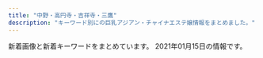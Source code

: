 ```yaml
---
title: "中野・高円寺・吉祥寺・三鷹"
description: "キーワード別にの巨乳アジアン・チャイナエステ嬢情報をまとめました。"
---
```


新着画像と新着キーワードをまとめています。
2021年01月15日の情報です。

<DmmAffiliateIns />
<KeywordTable
  shops={
    [
    {
        "img_links": [
            "http://es-chocolat.xyz/_src/18134406/navi_06.png",
            "http://es-chocolat.xyz/_src/33130662/img20190609213421010769.png",
            "http://es-chocolat.xyz/_src/33627329/bktotop.png",
            "http://es-chocolat.xyz/_src/18134319/bktolist.png",
            "http://es-chocolat.xyz/_src/50013743/stafflist2.png",
            "http://es-chocolat.xyz/_src/18134339/sign.png",
            "http://es-chocolat.xyz/_src/18134038/sign.png",
            "http://es-chocolat.xyz/_src/44966909/stafflist.png",
            "http://es-chocolat.xyz/_src/44966913/3_15.png",
            "http://es-chocolat.xyz/_src/33130034/3_15.png",
            "http://es-chocolat.xyz/_src/18134314/3_15.png",
            "http://es-chocolat.xyz/_src/18134317/navi_04.png",
            "http://es-chocolat.xyz/_src/18134217/sign.png",
            "http://es-chocolat.xyz/_src/22138721/3_20181127194254125.jpg",
            "http://es-chocolat.xyz/_src/20562453/sign.png",
            "http://es-chocolat.xyz/_src/22138560/navi_04.png",
            "http://es-chocolat.xyz/_src/33627567/stafflist.png",
            "http://es-chocolat.xyz/_src/18133968/navi_04.png",
            "http://es-chocolat.xyz/_src/44966949/stafflist.png",
            "http://es-chocolat.xyz/_src/50013777/bktotop.png",
            "http://es-chocolat.xyz/_src/20562428/3_15.png",
            "http://es-chocolat.xyz/_src/18134414/navi2_03.png",
            "http://es-chocolat.xyz/_src/50013793/3_15.png",
            "http://es-chocolat.xyz/_src/49902408/36.pic.jpg",
            "http://es-chocolat.xyz/_src/18134180/bottom.png",
            "http://es-chocolat.xyz/_src/44966938/sign.png",
            "http://es-chocolat.xyz/_src/50013858/stafflist.png",
            "http://es-chocolat.xyz/_src/22138623/navi_04.png",
            "http://es-chocolat.xyz/_src/22138554/navi_04.png",
            "http://es-chocolat.xyz/_src/33130671/img20190609215859327948.jpg",
            "http://es-chocolat.xyz/_src/18134196/navi_04.png",
            "http://es-chocolat.xyz/_src/50013774/sign.png",
            "http://es-chocolat.xyz/_src/22138620/3_15.png",
            "http://es-chocolat.xyz/_src/22138577/bottom.png",
            "http://es-chocolat.xyz/_src/18134404/navi_05.png",
            "http://es-chocolat.xyz/_src/50013879/wechatimg213.jpg",
            "http://es-chocolat.xyz/_src/22731313/navi_04.png",
            "http://es-chocolat.xyz/_src/44966941/bktotop.png",
            "http://es-chocolat.xyz/_src/18134420/navi2_06.png",
            "http://es-chocolat.xyz/_src/18134379/sign.png",
            "http://es-chocolat.xyz/_src/50013749/3_15.png",
            "http://es-chocolat.xyz/_src/20562690/img20181212223846686715.png",
            "http://es-chocolat.xyz/_src/20562432/navi_04.png",
            "http://es-chocolat.xyz/_src/22138556/3_15.png",
            "http://es-chocolat.xyz/_src/18134186/22.png",
            "http://es-chocolat.xyz/_src/18134416/navi2_04.png",
            "http://es-chocolat.xyz/_src/20562416/navi_04.png",
            "http://es-chocolat.xyz/_src/50013753/navi_04.png",
            "http://es-chocolat.xyz/_src/33627304/navi_04.png",
            "http://es-chocolat.xyz/_src/22138645/sign.png",
            "http://es-chocolat.xyz/_src/18134165/3_15.png",
            "http://es-chocolat.xyz/_src/22731321/1_20181127194254048.jpg",
            "http://es-chocolat.xyz/_src/18134017/navi_04.png",
            "http://es-chocolat.xyz/_src/18133950/3_15.png",
            "http://es-chocolat.xyz/_src/50013820/22.png",
            "http://es-chocolat.xyz/_src/20562455/22.png",
            "http://es-chocolat.xyz/_src/18134424/s2_20171130213856051.png",
            "http://es-chocolat.xyz/_src/33130001/22.png",
            "http://es-chocolat.xyz/_src/18134228/7.jpg",
            "http://es-chocolat.xyz/_src/50013795/bktolist.png",
            "http://es-chocolat.xyz/_src/33130062/bktotop.png",
            "http://es-chocolat.xyz/_src/33627326/sign.png",
            "http://es-chocolat.xyz/_src/18134422/s1_20171130213841322.png",
            "http://es-chocolat.xyz/_src/33129972/navi_04.png",
            "http://es-chocolat.xyz/_src/18133937/img20180424160806536942.png",
            "http://es-chocolat.xyz/_src/18134390/g2.png",
            "http://es-chocolat.xyz/_src/18134034/bottom.png",
            "http://es-chocolat.xyz/_src/18134227/6_20181127194254137.jpg",
            "http://es-chocolat.xyz/_src/18134400/navi_03.png",
            "http://es-chocolat.xyz/_src/22731340/sign.png",
            "http://es-chocolat.xyz/_src/22353698/wechatimg226.jpg",
            "http://es-chocolat.xyz/_src/18134389/g1.png",
            "http://es-chocolat.xyz/_src/22731343/bktotop.png",
            "http://es-chocolat.xyz/_src/18134220/bktotop.png",
            "http://es-chocolat.xyz/_src/18134396/navi_01.png",
            "http://es-chocolat.xyz/_src/44966934/bottom.png",
            "http://es-chocolat.xyz/_src/18134040/22.png",
            "http://es-chocolat.xyz/_src/18134359/bktolist.png",
            "http://es-chocolat.xyz/_src/44966940/22.png",
            "http://es-chocolat.xyz/_src/18134428/s4_20171130213927087.png",
            "http://es-chocolat.xyz/_src/18134398/navi_02.png",
            "http://es-chocolat.xyz/_src/20562449/bottom.png",
            "http://es-chocolat.xyz/_src/33627328/22.png",
            "http://es-chocolat.xyz/_src/28251430/img20181212223846686715.png",
            "http://es-chocolat.xyz/_src/50013814/bottom.png",
            "http://es-chocolat.xyz/_src/22731315/3_15.png",
            "http://es-chocolat.xyz/_src/20562490/img20181212223846686715.png",
            "http://es-chocolat.xyz/_src/18133992/22.png",
            "http://es-chocolat.xyz/_src/18134087/6_20181127194254137.jpg",
            "http://es-chocolat.xyz/_src/49902405/35.pic.jpg",
            "http://es-chocolat.xyz/_src/18134131/navi_04.png",
            "http://es-chocolat.xyz/_src/18134089/7.jpg",
            "http://es-chocolat.xyz/_src/50013776/22.png",
            "http://es-chocolat.xyz/_src/22138583/22.png",
            "http://es-chocolat.xyz/_src/18134381/22.png",
            "http://es-chocolat.xyz/_src/50013818/sign.png",
            "http://es-chocolat.xyz/_src/33130661/img20190609213421023161.png",
            "http://es-chocolat.xyz/_src/18134042/bktotop.png",
            "http://es-chocolat.xyz/_src/22731336/bottom.png",
            "http://es-chocolat.xyz/_src/44966950/wechatimg32.jpg",
            "http://es-chocolat.xyz/_src/18134353/3_15.png",
            "http://es-chocolat.xyz/_src/18133948/navi_04.png",
            "http://es-chocolat.xyz/_src/50013747/navi_04.png",
            "http://es-chocolat.xyz/_src/50013798/navi_04.png",
            "http://es-chocolat.xyz/_src/33129979/bktolist.png",
            "http://es-chocolat.xyz/_src/33129977/navi_04.png",
            "http://es-chocolat.xyz/_src/18134316/6_20181127194254137.jpg",
            "http://es-chocolat.xyz/_src/33130055/bottom.png",
            "http://es-chocolat.xyz/_src/50013861/stafflist2.png",
            "http://es-chocolat.xyz/_src/20562456/bktotop.png",
            "http://es-chocolat.xyz/_src/33129999/sign.png",
            "http://es-chocolat.xyz/_src/18134019/3_15.png",
            "http://es-chocolat.xyz/_src/18134133/3_15.png",
            "http://es-chocolat.xyz/_src/22138562/2_20181127194254098.jpg",
            "http://es-chocolat.xyz/_src/49902393/30.pic.jpg",
            "http://es-chocolat.xyz/_src/49902398/32.pic.jpg",
            "http://es-chocolat.xyz/_src/18134418/navi2_05.png",
            "http://es-chocolat.xyz/_src/33626992/stafflist.png",
            "http://es-chocolat.xyz/_src/33627303/stafflist.png",
            "http://es-chocolat.xyz/_src/22138713/3_20181127194254125.jpg",
            "http://es-chocolat.xyz/_src/50013770/bottom.png",
            "http://es-chocolat.xyz/_src/18134184/sign.png",
            "http://es-chocolat.xyz/_src/33130059/sign.png",
            "http://es-chocolat.xyz/_src/33130171/img20190609213421010769.png",
            "http://es-chocolat.xyz/_src/22138622/3_20181127194254125.jpg",
            "http://es-chocolat.xyz/_src/33130061/22.png",
            "http://es-chocolat.xyz/_src/50013791/navi_04.png",
            "http://es-chocolat.xyz/_src/20562430/bktolist.png",
            "http://es-chocolat.xyz/_src/18133965/bktotop.png",
            "http://es-chocolat.xyz/_src/33627301/3_15.png",
            "http://es-chocolat.xyz/_src/18134342/bktotop.png",
            "http://es-chocolat.xyz/_src/22731342/22.png",
            "http://es-chocolat.xyz/_src/18134198/3_15.png",
            "http://es-chocolat.xyz/_src/18133993/bktotop.png",
            "http://es-chocolat.xyz/_src/22138584/bktotop.png",
            "http://es-chocolat.xyz/_src/33130040/img20190609202615051222.jpg",
            "http://es-chocolat.xyz/_src/33130036/bktolist.png",
            "http://es-chocolat.xyz/_src/50013877/wechatimg215.jpg",
            "http://es-chocolat.xyz/_src/22731312/1_20181127194254048.jpg",
            "http://es-chocolat.xyz/_src/49902403/34.pic.jpg",
            "http://es-chocolat.xyz/_src/18134357/navi_04.png",
            "http://es-chocolat.xyz/_src/18134219/22.png",
            "http://es-chocolat.xyz/_src/50013742/stafflist.png",
            "http://es-chocolat.xyz/_src/22138648/bktotop.png",
            "http://es-chocolat.xyz/_src/18134187/bktotop.png",
            "http://es-chocolat.xyz/_src/33130175/img20190609213421023161.png",
            "http://es-chocolat.xyz/_src/50013821/bktotop.png",
            "http://es-chocolat.xyz/_src/18134341/22.png",
            "http://es-chocolat.xyz/_src/33130002/bktotop.png",
            "http://es-chocolat.xyz/_src/22138647/22.png",
            "http://es-chocolat.xyz/_src/18134163/navi_04.png",
            "http://es-chocolat.xyz/_src/18134351/navi_04.png",
            "http://es-chocolat.xyz/_src/49902396/31.jpg",
            "http://es-chocolat.xyz/_src/33627570/695c3f0fd79807afc049cea9c67e75e.jpg",
            "http://es-chocolat.xyz/_src/33130032/navi_04.png",
            "http://es-chocolat.xyz/_src/18134155/bktotop.png",
            "http://es-chocolat.xyz/_src/22138558/bktolist.png",
            "http://es-chocolat.xyz/_src/18134312/navi_04.png",
            "http://es-chocolat.xyz/_src/18134213/bottom.png",
            "http://es-chocolat.xyz/_src/33129974/3_15.png",
            "http://es-chocolat.xyz/_src/33627322/bottom.png",
            "http://es-chocolat.xyz/_src/49902400/33.pic.jpg",
            "http://es-chocolat.xyz/_src/22138641/bottom.png",
            "http://es-chocolat.xyz/_src/18134391/g3.png",
            "http://es-chocolat.xyz/_src/50013797/stafflist.png",
            "http://es-chocolat.xyz/_src/18134382/bktotop.png",
            "http://es-chocolat.xyz/_src/50013755/stafflist2.png",
            "http://es-chocolat.xyz/_src/18134148/bottom.png",
            "http://es-chocolat.xyz/_src/44966917/stafflist.png",
            "http://es-chocolat.xyz/_src/18133970/3_15.png",
            "http://es-chocolat.xyz/_src/22731555/wechatimg255.jpg",
            "http://es-chocolat.xyz/_src/22138733/staffs.png",
            "http://es-chocolat.xyz/_src/18134402/navi_04.png",
            "http://es-chocolat.xyz/_src/18134335/bottom.png",
            "http://es-chocolat.xyz/_src/18134152/sign.png",
            "http://es-chocolat.xyz/_src/20562434/4_20181127194254122.jpg",
            "http://es-chocolat.xyz/_src/18134426/s3_20171130213911574.png",
            "http://es-chocolat.xyz/_src/22731319/navi_04.png",
            "http://es-chocolat.xyz/_src/18133986/bottom.png",
            "http://es-chocolat.xyz/_src/18134154/22.png",
            "http://es-chocolat.xyz/_src/18134410/navi2_01.png",
            "http://es-chocolat.xyz/_src/22138618/navi_04.png",
            "http://es-chocolat.xyz/_src/20469703/slider2.jpg",
            "http://es-chocolat.xyz/_src/44966918/navi_04.png",
            "http://es-chocolat.xyz/_src/33129976/img20190609202615063658.jpg",
            "http://es-chocolat.xyz/_src/44966915/bktolist.png",
            "http://es-chocolat.xyz/_src/18133945/22.png",
            "http://es-chocolat.xyz/_src/18134375/bottom.png",
            "http://es-chocolat.xyz/_src/22731498/1_20181127194254048.jpg",
            "http://es-chocolat.xyz/_src/22138581/sign.png",
            "http://es-chocolat.xyz/_src/18133943/sign.png",
            "http://es-chocolat.xyz/_src/18134412/navi2_02.png",
            "http://es-chocolat.xyz/_src/18134408/navi_07.png",
            "http://es-chocolat.xyz/_src/50013751/bktolist.png",
            "http://es-chocolat.xyz/_src/22138625/bktolist.png",
            "http://es-chocolat.xyz/_src/33627299/navi_04.png",
            "http://es-chocolat.xyz/_src/18134356/7.jpg",
            "http://es-chocolat.xyz/_src/18133956/botoom1.jpg",
            "http://es-chocolat.xyz/_src/33130677/img20190609220130143215.jpg",
            "http://es-chocolat.xyz/_src/44966911/navi_04.png",
            "http://es-chocolat.xyz/_src/18133963/bottom.png",
            "http://es-chocolat.xyz/_src/33627306/bktolist.png",
            "http://es-chocolat.xyz/_src/18133990/sign.png",
            "http://es-chocolat.xyz/_src/33130038/navi_04.png",
            "http://es-chocolat.xyz/_src/22731317/bktolist.png",
            "http://es-chocolat.xyz/_src/33129995/bottom.png"
        ],
        "url": "http://es-chocolat.xyz/",
        "station": "JR\u837b\u7aaa\u99c5\u897f\u53e3",
        "name": "\u30b7\u30e7\u30b3\u30e9",
        "keywords": {
            "85": 13,
            "87": 8,
            "84": 9,
            "86": 32
        }
    },
    {
        "name": "Juno\uff5e\u30b8\u30e5\u30ce\u30fc\uff5e",
        "station": "JR\u837b\u7aaa\u99c5\u5357\u53e3",
        "img_links": [
            "http://www.smamu.net/juno/news/photo/1597115329.jpg",
            "http://www.smamu.net/juno/view_obj/p_head_cast.png",
            "http://www.smamu.net/juno/view_obj/bn_top_reserve.jpg",
            "http://www.smamu.net/juno/pc_schedule/photo/1597115329-1.jpg",
            "http://www.smamu.net/juno/view_obj/hd_price_head.png",
            "http://www.smamu.net/juno/news/photo/news1597053985.jpg",
            "http://www.smamu.net/juno/view_obj/bottom_line_02.png",
            "http://www.smamu.net/juno/view_obj/bn_top_mobile.jpg",
            "http://www.smamu.net/juno/news/photo/news1602148966.jpg",
            "http://www.smamu.net/juno/pc_schedule/photo/1597028346-2.jpg",
            "http://www.smamu.net/juno/news/photo/1598442872.jpg",
            "http://www.smamu.net/juno/pc_schedule/photo/1597114489-1.jpg",
            "http://www.smamu.net/juno/view_obj/p_head_price.png",
            "http://www.smamu.net/juno/pc_schedule/photo/1597053985-2.jpg",
            "http://www.smamu.net/juno/view_event/photo/news1597050580.jpg",
            "http://www.smamu.net/juno/view_obj/hd_top_newface.png",
            "http://www.smamu.net/juno/news/photo/news1608191494.jpg",
            "http://www.smamu.net/juno/pc_schedule/photo/1597114489-2.jpg",
            "http://www.smamu.net/juno/pc_schedule/photo/1602148966-2.jpg",
            "http://www.smamu.net/juno/pc_schedule/photo/1597025414-1.jpg",
            "http://www.smamu.net/juno/pc_schedule/photo/1602148966-1.jpg",
            "http://www.smamu.net/juno/upload/20201217-165228satomi_s101.jpg",
            "http://www.smamu.net/juno/pc_schedule/photo/1597028346-1.jpg",
            "http://www.smamu.net/juno/view_event/photo/news1597051332.jpg",
            "http://www.smamu.net/juno/view_event/photo/news1597032313.jpg",
            "http://www.smamu.net/juno/pc_schedule/photo/1597115329-2.jpg",
            "http://www.smamu.net/juno/news/photo/1597114489.jpg",
            "http://www.smamu.net/juno/news/photo/news1597028346.jpg",
            "http://www.smamu.net/juno/view_obj/p_head_profile.png",
            "http://www.smamu.net/juno/pc_schedule/photo/1598442628-1.jpg",
            "http://www.smamu.net/juno/view_obj/hd_top_information.png",
            "http://www.smamu.net/juno/pc_schedule/photo/m_noimage.jpg",
            "http://www.smamu.net/juno/view_obj/header_01.png",
            "http://www.smamu.net/juno/news/photo/1598442628.jpg",
            "http://www.smamu.net/juno/pc_schedule/photo/1608191494-1.jpg",
            "http://www.smamu.net/juno/pc_schedule/photo/1598442872-1.jpg",
            "http://www.smamu.net/juno/pc_schedule/photo/1608191494-2.jpg",
            "http://www.smamu.net/juno/pc_schedule/photo/1597025414-2.jpg",
            "http://www.smamu.net/juno/pc_schedule/photo/1597053985-1.jpg",
            "http://www.smamu.net/juno/news/photo/1597025414.jpg",
            "http://www.smamu.net/juno/view_obj/p_head_top.png"
        ],
        "keywords": {},
        "url": "http://www.smamu.net/juno/"
    },
    {
        "keywords": {},
        "name": "\u30b0\u30ec\u30fc\u30b9",
        "station": "JR\u837b\u7aaa\u99c5\u5317\u53e3",
        "img_links": [
            "http://grace-ogikubo.link/_src/46513721/img20180515000939399763.png",
            "http://grace-ogikubo.link/_src/18502313/img20160905232432223316.png",
            "http://grace-ogikubo.link/_src/22326430/sign.png",
            "http://grace-ogikubo.link/_src/18502424/img20180520131800398045.png",
            "http://grace-ogikubo.link/_src/18502283/toho.png",
            "http://grace-ogikubo.link/_src/33848822/img20190708123951442965.png",
            "http://grace-ogikubo.link/_src/46513779/img20180515000939366224.png",
            "http://grace-ogikubo.link/_src/39132552/img20200128123935549821.png",
            "http://grace-ogikubo.link/_src/18502268/sign.png",
            "http://grace-ogikubo.link/_src/18502282/bloc.png",
            "http://grace-ogikubo.link/_src/18502311/img20160905232411911726.png",
            "http://grace-ogikubo.link/_src/18502375/img20160907013331366028.png",
            "http://grace-ogikubo.link/_src/22329248/img20180515000939399763.png",
            "http://grace-ogikubo.link/_src/33847584/img20180515000939321049.png",
            "http://grace-ogikubo.link/_src/18502315/img20160905232445224246.png",
            "http://grace-ogikubo.link/_src/18502255/wechatimg584_20190422220534557.jpg",
            "http://grace-ogikubo.link/_src/18502259/gg1.png",
            "http://grace-ogikubo.link/_src/18502409/slider1.jpg",
            "http://grace-ogikubo.link/_src/33847581/img20190304223459260987.png",
            "http://grace-ogikubo.link/_src/48518202/img20201002172121373632.png",
            "http://grace-ogikubo.link/_src/18502383/line4.png",
            "http://grace-ogikubo.link/_src/18502497/img20180515000939360533.png",
            "http://grace-ogikubo.link/_src/18502414/wechatimg276.jpg",
            "http://grace-ogikubo.link/_src/36050681/img20191009182552057053.png",
            "http://grace-ogikubo.link/_src/46513773/img20191210193133198345.png",
            "http://grace-ogikubo.link/_src/18502332/sign.png",
            "http://grace-ogikubo.link/_src/22329262/img20180515003004409500.png",
            "http://grace-ogikubo.link/_src/18502399/img20160907020750279447.png",
            "http://grace-ogikubo.link/_src/18502260/gg2.png",
            "http://grace-ogikubo.link/_src/18502258/_dsf0569.jpg",
            "http://grace-ogikubo.link/_src/18502411/slider3.jpg",
            "http://grace-ogikubo.link/_src/46513788/img20180515000939349207.png",
            "http://grace-ogikubo.link/_src/18502408/slider4.jpg",
            "http://grace-ogikubo.link/_src/18502372/img20160907013218046305.png",
            "http://grace-ogikubo.link/_src/33848818/img20190304223459260987.png",
            "http://grace-ogikubo.link/_src/46513781/img20200128123935549821.png",
            "http://grace-ogikubo.link/_src/18502254/wechatimg583_20190422220513214.jpg",
            "http://grace-ogikubo.link/_src/18502257/_dsf0560.jpg",
            "http://grace-ogikubo.link/_src/18502272/line1.png",
            "http://grace-ogikubo.link/_src/18502327/img20160906032301604001.png",
            "http://grace-ogikubo.link/_src/18502412/1.jpg",
            "http://grace-ogikubo.link/_src/18502350/ss1.png",
            "http://grace-ogikubo.link/_src/18502410/slider2.jpg",
            "http://grace-ogikubo.link/_src/38258161/img20191226185648441738.png",
            "http://grace-ogikubo.link/_src/46513792/img20180515000939366224.png",
            "http://grace-ogikubo.link/_src/18502374/img20160907013313231455.png",
            "http://grace-ogikubo.link/_src/18502341/sign.png",
            "http://grace-ogikubo.link/_src/18502270/xxxx.png",
            "http://grace-ogikubo.link/_src/18502317/img20160905232518927313.png",
            "http://grace-ogikubo.link/_src/49556483/img20201029190543267488.png",
            "http://grace-ogikubo.link/_src/18502373/img20160907013250266894.png",
            "http://grace-ogikubo.link/_src/33848820/img20180515000939321049.png",
            "http://grace-ogikubo.link/_src/18502422/img20191001123048353708.png",
            "http://grace-ogikubo.link/_src/18502252/sign.png",
            "http://grace-ogikubo.link/_src/48517939/img20201002172121373632.png",
            "http://grace-ogikubo.link/_src/38258164/img20191226185648441738.png",
            "http://grace-ogikubo.link/_src/18502416/2.jpg",
            "http://grace-ogikubo.link/_src/46513791/img20191210193133198345.png",
            "http://grace-ogikubo.link/_src/36050696/img20191009182552057053.png",
            "http://grace-ogikubo.link/_src/48518203/img20201002172121418956.png",
            "http://grace-ogikubo.link/_src/18502379/ss3.png",
            "http://grace-ogikubo.link/_src/48517942/img20201002172121418956.png",
            "http://grace-ogikubo.link/_src/46513734/img20180515000939349207.png",
            "http://grace-ogikubo.link/_src/18502430/slider.jpg",
            "http://grace-ogikubo.link/_src/18502420/img20191001122905775719.png",
            "http://grace-ogikubo.link/_src/18502284/tel2.png",
            "http://grace-ogikubo.link/_src/18502435/img20180514232217540570.png",
            "http://grace-ogikubo.link/_src/51290507/img20201226134757465815.png",
            "http://grace-ogikubo.link/_src/18502256/_dsf0551-hdr.jpg",
            "http://grace-ogikubo.link/_src/18502309/img20160905232400497638.png",
            "http://grace-ogikubo.link/_src/49556469/img20201029190543267488.png",
            "http://grace-ogikubo.link/_src/33847588/img20190708123951442965.png"
        ],
        "url": "http://grace-ogikubo.link/"
    },
    {
        "name": "Flower",
        "img_links": [
            "http://flower.este.work/clock-5cc2bd5bcb7451b383ea47c700e43ebef3d82c1ed848c3d687cdd456fbe5589c.png",
            "http://flower.este.work/tel-c3a2f172a4364233cf4953ba8413cf3ce106683e214ac163f0bcec0a8d4147e4.png",
            "http://flower.este.work/road02.jpg",
            "http://flower.este.work/road03.jpg",
            "http://flower.este.work/2/uploadimg/1582955908.jpg",
            "http://flower.este.work/road01.jpg",
            "http://flower.este.work/2/uploadimg/1582956078.jpg",
            "http://flower.este.work/2/uploadimg/1605325605.jpg",
            "http://flower.este.work/road04.jpg",
            "http://flower.este.work/2/uploadimg/1605327663.jpg",
            "http://flower.este.work/2/uploadimg/1594008592.jpg",
            "http://flower.este.work/2/uploadimg/1582956017.jpg",
            "http://flower.este.work/2/uploadimg/1605325806.jpg",
            "http://flower.este.work/2/uploadimg/1588680350.jpg",
            "http://flower.este.work/2/uploadimg/1605325559.jpg"
        ],
        "keywords": {
            "84": 22,
            "D": 22,
            "88": 22,
            "C": 10,
            "83": 10,
            "90": 22,
            "E": 44
        },
        "url": "http://flower.este.work/",
        "station": "JR\u5409\u7965\u5bfa\u99c5\u5317\u53e3"
    },
    {
        "station": "JR\u837b\u7aaa\u99c5\u897f\u53e3",
        "url": "http://esthe-taiwanspa.com/",
        "name": "\u53f0\u6e7eSpa",
        "img_links": [
            "http://esthe-taiwanspa.com/img/mask01.jpg",
            "http://esthe-taiwanspa.com/img/ami.jpg",
            "http://esthe-taiwanspa.com/img/miki.jpg",
            "http://esthe-taiwanspa.com/img/mask04.jpg",
            "http://esthe-taiwanspa.com/img/yuki.jpg",
            "http://esthe-taiwanspa.com/img/topbg02.jpg",
            "http://esthe-taiwanspa.com/img/corona-4.jpg",
            "http://esthe-taiwanspa.com/img/mask02.jpg",
            "http://esthe-taiwanspa.com/img/sara2.jpg",
            "http://esthe-taiwanspa.com/img/mask03.jpg",
            "http://esthe-taiwanspa.com/img/rei02.jpg",
            "http://esthe-taiwanspa.com/img/photo_01.jpg",
            "http://esthe-taiwanspa.com/img/reina3.jpg",
            "http://esthe-taiwanspa.com/img/corona-5.jpg",
            "http://esthe-taiwanspa.com/img/anna.png",
            "http://esthe-taiwanspa.com/img/mask05.jpg",
            "http://esthe-taiwanspa.com/img/honoka02.jpg",
            "http://esthe-taiwanspa.com/img/pagetop.png",
            "http://esthe-taiwanspa.com/img/tel_img.png",
            "http://esthe-taiwanspa.com/img/emi001.jpg",
            "http://esthe-taiwanspa.com/img/head_img.png",
            "http://esthe-taiwanspa.com/img/corona-3.jpg",
            "http://esthe-taiwanspa.com/img/sara002.jpg",
            "http://esthe-taiwanspa.com/img/corona-2.jpg",
            "http://esthe-taiwanspa.com/img/mami.jpg",
            "http://esthe-taiwanspa.com/img/nana2.jpg"
        ],
        "keywords": {}
    },
    {
        "img_links": [
            "https://firelady.iest.info/photos/sites/12/2020/12/2020123106501846.jpg",
            "https://firelady.iest.info/images/header_open.png",
            "https://firelady.iest.info/photos/sites/12/2020/12/2020123106502280.jpg",
            "https://firelady.iest.info/photos/sites/12/2021/01/202101020322295.jpg",
            "https://firelady.iest.info/images/sp_ico02.png",
            "https://firelady.iest.info/images/aa3.jpg",
            "https://firelady.iest.info/images/sp_header.png",
            "https://firelady.iest.info/images/sp_ico01.png",
            "https://firelady.iest.info/images/sp_ico04.png",
            "https://firelady.iest.info/photos/sites/12/2021/01/2021011411450514.jpg",
            "https://firelady.iest.info/images/header_tel.png",
            "https://firelady.iest.info/photos/sites/12/2021/01/2021011516044232.jpg",
            "https://firelady.iest.info/images/end.png",
            "https://firelady.iest.info/images/sp_ico05.png",
            "https://firelady.iest.info/images/header_mail.png",
            "https://firelady.iest.info/photos/sites/12/2021/01/202101020221088.jpg",
            "https://firelady.iest.info/photos/sites/12/2021/01/2021011420353745.jpeg",
            "https://firelady.iest.info/images/aa2.jpg",
            "https://firelady.iest.info/photos/sites/12/2021/01/2021010203223221.jpg",
            "https://firelady.iest.info/images/info.jpg",
            "https://firelady.iest.info/images/sp_ico03.png",
            "https://firelady.iest.info/images/aa1.jpg",
            "https://firelady.iest.info/images/sp_ico06.png",
            "https://firelady.iest.info/images/sp_tel.png",
            "https://firelady.iest.info/photos/sites/12/2021/01/2021010203223183.jpg",
            "https://firelady.iest.info/photos/sites/12/2021/01/2021010202341941.jpg"
        ],
        "keywords": {
            "87": 1,
            "88": 3,
            "85": 1,
            "D": 1,
            "86": 3,
            "C": 20,
            "89": 2,
            "E": 6
        },
        "name": "Firelady",
        "station": "JR\u837b\u7aaa\u99c5\u5357\u53e3",
        "url": "https://firelady.iest.info/"
    },
    {
        "img_links": [
            "https://aroma-pure.tyo.cm/photos/sites/21/2021/01/2021010411495688.jpg",
            "https://aroma-pure.tyo.cm/photos/sites/21/2021/01/2021010413124668.jpg",
            "https://aroma-pure.tyo.cm/images/staff_bj4.png",
            "https://aroma-pure.tyo.cm/images/zi_staff.png",
            "https://aroma-pure.tyo.cm/images/top.jpg",
            "https://aroma-pure.tyo.cm/images/s_news.png",
            "https://aroma-pure.tyo.cm/photos/sites/21/2021/01/202101041150360.jpg",
            "https://aroma-pure.tyo.cm/images/room2.jpg",
            "https://aroma-pure.tyo.cm/images/room1.jpg",
            "https://aroma-pure.tyo.cm/photos/sites/21/2021/01/202101041441242.jpeg",
            "https://aroma-pure.tyo.cm/images/line1.png",
            "https://aroma-pure.tyo.cm/photos/sites/21/2021/01/2021010411582271.jpg",
            "https://aroma-pure.tyo.cm/photos/sites/21/2021/01/2021010414393769.jpeg",
            "https://aroma-pure.tyo.cm/photos/sites/21/2021/01/2021010414382373.jpeg",
            "https://aroma-pure.tyo.cm/photos/sites/21/2021/01/202101041312445.jpg",
            "https://aroma-pure.tyo.cm/photos/sites/21/2021/01/2021010414441483.jpeg",
            "https://aroma-pure.tyo.cm/photos/sites/21/2021/01/2021010414452671.png",
            "https://aroma-pure.tyo.cm/images/room3.jpg",
            "https://aroma-pure.tyo.cm/photos/sites/21/2021/01/2021010411504645.jpg",
            "https://aroma-pure.tyo.cm/photos/sites/21/2021/01/2021010414411693.jpg",
            "https://aroma-pure.tyo.cm/images/room4.jpg",
            "https://aroma-pure.tyo.cm/images/info.jpg"
        ],
        "name": "Aroma Pure",
        "keywords": {
            "C": 42,
            "86": 27,
            "E": 36,
            "D": 9,
            "87": 36,
            "82": 9,
            "88": 9
        },
        "url": "https://aroma-pure.tyo.cm/",
        "station": "\u65b0\u9ad8\u5186\u5bfa\u99c51\u756a\u51fa\u53e3"
    },
    {
        "keywords": {
            "D": 28,
            "C": 8,
            "86": 16,
            "87": 20
        },
        "name": "\u5922\u306e\u5bb6",
        "img_links": [
            "http://www.yumenoie.aromanv.com/files/017.jpg",
            "http://www.yumenoie.aromanv.com/files/016-02.jpg",
            "http://www.yumenoie.aromanv.com/files/004-02.jpg",
            "http://www.yumenoie.aromanv.com/files/013.jpg",
            "http://www.yumenoie.aromanv.com/images/m-top-right03.jpg",
            "http://www.yumenoie.aromanv.com/files/011-02.jpg",
            "http://www.yumenoie.aromanv.com/files/013-02.jpg",
            "http://www.yumenoie.aromanv.com/images/m-top02.jpg",
            "http://www.yumenoie.aromanv.com/files/007.jpg",
            "http://www.yumenoie.aromanv.com/images/m-top-right04.jpg",
            "http://www.yumenoie.aromanv.com/files/014-02.jpg",
            "http://www.yumenoie.aromanv.com/files/010.jpg",
            "http://www.yumenoie.aromanv.com/files/012-02.jpg",
            "http://www.yumenoie.aromanv.com/files/018-02.jpg",
            "http://www.yumenoie.aromanv.com/files/018.jpg",
            "http://www.yumenoie.aromanv.com/files/014.jpg",
            "http://www.yumenoie.aromanv.com/files/005.jpg",
            "http://www.yumenoie.aromanv.com/images/m-top-right02.jpg",
            "http://www.yumenoie.aromanv.com/images/top-left01.jpg",
            "http://www.yumenoie.aromanv.com/files/005-02.jpg",
            "http://www.yumenoie.aromanv.com/files/004.jpg",
            "http://www.yumenoie.aromanv.com/files/017-02.jpg",
            "http://www.yumenoie.aromanv.com/files/003-02.jpg",
            "http://www.yumenoie.aromanv.com/files/016.jpg",
            "http://www.yumenoie.aromanv.com/files/001.jpg",
            "http://www.yumenoie.aromanv.com/images/m-yejiao.jpg",
            "http://www.yumenoie.aromanv.com/files/006-02.jpg",
            "http://www.yumenoie.aromanv.com/files/009.jpg",
            "http://www.yumenoie.aromanv.com/files/015.jpg",
            "http://www.yumenoie.aromanv.com/images/m-left.jpg",
            "http://www.yumenoie.aromanv.com/files/002.jpg",
            "http://www.yumenoie.aromanv.com/files/019-02.jpg",
            "http://www.yumenoie.aromanv.com/files/009-02.jpg",
            "http://www.yumenoie.aromanv.com/files/019.jpg",
            "http://www.yumenoie.aromanv.com/files/006.jpg",
            "http://www.yumenoie.aromanv.com/photo_news/upimg/765155fc710510dd3a_0.jpg",
            "http://www.yumenoie.aromanv.com/images/m-right.jpg",
            "http://www.yumenoie.aromanv.com/images/m-head.jpg",
            "http://www.yumenoie.aromanv.com/files/001-02.jpg",
            "http://www.yumenoie.aromanv.com/files/011.jpg",
            "http://www.yumenoie.aromanv.com/files/012.jpg",
            "http://www.yumenoie.aromanv.com/images/m-top-right01.jpg",
            "http://www.yumenoie.aromanv.com/files/010-02.jpg",
            "http://www.yumenoie.aromanv.com/images/call.png",
            "http://www.yumenoie.aromanv.com/files/003.jpg",
            "http://www.yumenoie.aromanv.com/files/015-02.jpg",
            "http://www.yumenoie.aromanv.com/files/002-02.jpg",
            "http://www.yumenoie.aromanv.com/files/007-02.jpg"
        ],
        "station": "\u4e0a\u77f3\u795e\u4e95\u99c5\u5357\u53e3",
        "url": "http://www.yumenoie.aromanv.com/"
    },
    {
        "keywords": {
            "85": 2,
            "88": 6,
            "89": 6
        },
        "station": "\u4e2d\u91ce\u5742\u4e0a\u99c5A1\u53e3",
        "img_links": [
            "http://suityuka.info/img/mihoi1.jpg",
            "http://suityuka.info/i/images/yuri1.jpg",
            "http://suityuka.info/img/rumi1.jpg",
            "http://suityuka.info/i/gals/miho1.jpg",
            "http://suityuka.info/img/yuri1.jpg",
            "http://www.suityuka.info/i/images/yuri1.jpg",
            "http://suityuka.info/i/gals/rumi1.jpg",
            "http://suityuka.info/images/m03.jpg",
            "http://suityuka.info/i/gals/miki1.jpg",
            "http://www.suityuka.info/images/m02.jpg",
            "http://suityuka.info/i/gals/yuri1.jpg",
            "http://www.suityuka.info/images/m03.jpg",
            "http://suityuka.info/images/m04.jpg",
            "http://suityuka.info/images/m02.jpg",
            "http://suityuka.info/img/miki1.jpg",
            "http://www.suityuka.info/img/miki1.jpg",
            "http://suityuka.info/img/miho1.jpg",
            "http://www.suityuka.info/images/m04.jpg",
            "http://www.suityuka.info/img/miho1.jpg",
            "http://www.suityuka.info/img/yuri1.jpg"
        ],
        "url": "http://suityuka.info/",
        "name": "\u6c34\u4e2d\u82b1"
    },
    {
        "img_links": [
            "http://www.es-selene.link/sp/images/sys3.jpg",
            "http://www.es-selene.link/sp/img/sora1.jpg",
            "http://www.es-selene.link/images/mobile.jpg",
            "http://www.es-selene.link/sp/images/sys1.jpg",
            "http://www.es-selene.link/img/miki1.jpg",
            "http://www.es-selene.link/images/sm.jpg",
            "http://www.es-selene.link/sp/staff/sora.jpg",
            "http://www.es-selene.link/sp/images/rec2.jpg",
            "http://www.es-selene.link/img/sora1.jpg",
            "http://www.es-selene.link/images/staff_t.png",
            "http://www.es-selene.link/sp/images/sisu_t.jpg",
            "http://www.es-selene.link/sp/img/yuki1.jpg",
            "http://www.es-selene.link/images/news.jpg",
            "http://www.es-selene.link/sp/menu/top.jpg",
            "http://www.es-selene.link/sp/images/pc.jpg",
            "http://www.es-selene.link/sp/menu/interior.jpg",
            "http://www.es-selene.link/sp/images/newsb.jpg",
            "http://www.es-selene.link/sp/images/sys2.jpg",
            "http://www.es-selene.link/images/koko_200x40.png",
            "http://www.es-selene.link/sp/images/sys5.jpg",
            "http://www.es-selene.link/staff/yuki.jpg",
            "http://www.es-selene.link/images/head.jpg",
            "http://www.es-selene.link/sp/images/ac2.jpg",
            "http://www.es-selene.link/images/ac2.png",
            "http://www.es-selene.link/img/yuki1.jpg",
            "http://www.es-selene.link/sp/images/ac1.jpg",
            "http://www.es-selene.link/sp/images/top.jpg",
            "http://www.es-selene.link/sp/images/ameba.jpg",
            "http://www.es-selene.link/images/ac1.png",
            "http://www.es-selene.link/staff/miki.jpg",
            "http://www.es-selene.link/sp/images/time.jpg",
            "http://www.es-selene.link/sp/images/int1.jpg",
            "http://www.es-selene.link/staff/sora.jpg",
            "http://www.es-selene.link/sp/images/head.jpg",
            "http://www.es-selene.link/sp/staff/yuki.jpg",
            "http://www.es-selene.link/sp/images/footer.jpg",
            "http://www.es-selene.link/sp/images/interior_t.jpg",
            "http://www.es-selene.link/images/sys1.png",
            "http://www.es-selene.link/sp/images/news_t.jpg",
            "http://www.es-selene.link/sp/menu/staff.jpg",
            "http://www.es-selene.link/images/interior_t.png",
            "http://www.es-selene.link/sp/images/sys4.jpg",
            "http://www.es-selene.link/images/int2.png",
            "http://www.es-selene.link/images/int1.png",
            "http://www.es-selene.link/sp/staff/miki.jpg",
            "http://www.es-selene.link/sp/images/int2.jpg",
            "http://www.es-selene.link/sp/img/miki1.jpg",
            "http://www.es-selene.link/images/sys2.png",
            "http://www.es-selene.link/sp/images/tel.jpg",
            "http://www.es-selene.link/images/line.png",
            "http://www.es-selene.link/sp/images/rec1.jpg",
            "http://www.es-selene.link/sp/images/staff_t.jpg"
        ],
        "keywords": {},
        "url": "http://www.es-selene.link/",
        "station": "JR\u6771\u4e2d\u91ce\u99c5\u6771\u53e3",
        "name": "Selene*\u30bb\u30ec\u30fc\u30cd"
    },
    {
        "img_links": [
            "http://tiamo.est.cm/photos/sites/16/2019/02/201902250446067.jpg",
            "http://tiamo.est.cm/photos/sites/16/2020/02/2020022318144854.jpg",
            "http://tiamo.est.cm/photos/sites/16/2020/01/2020010214484750.jpg",
            "http://tiamo.est.cm/photos/sites/16/2019/06/2019060309273039.jpg",
            "http://tiamo.est.cm/photos/sites/16/2019/11/2019112916425386.jpg",
            "http://tiamo.est.cm/photos/sites/16/2020/08/2020080919330287.jpg",
            "http://tiamo.est.cm/photos/sites/16/2019/10/2019100609583438.jpg",
            "http://tiamo.est.cm/photos/sites/16/2019/11/2019111102212226.jpg",
            "http://tiamo.est.cm/photos/sites/16/2019/10/2019103105052685.jpg",
            "http://tiamo.est.cm/images/room4.jpg",
            "http://tiamo.est.cm/photos/sites/16/2020/01/2020012811063067.jpg",
            "http://tiamo.est.cm/photos/sites/16/2019/07/2019071807511940.jpg",
            "http://tiamo.est.cm/photos/sites/16/2018/12/2018122309504169.jpg",
            "http://tiamo.est.cm/photos/sites/16/2020/10/2020100215541310.jpg",
            "http://tiamo.est.cm/images/mobile.jpg",
            "http://tiamo.est.cm/photos/sites/16/2020/09/2020091415400096.jpg",
            "http://tiamo.est.cm/photos/sites/16/2019/05/2019051805223561.jpg",
            "http://tiamo.est.cm/photos/sites/16/2020/07/2020073117233448.jpg",
            "http://tiamo.est.cm/photos/sites/16/2020/10/2020100411202830.jpg",
            "http://tiamo.est.cm/photos/sites/16/2019/05/2019052205515177.jpg",
            "http://tiamo.est.cm/images/s3.jpg",
            "http://tiamo.est.cm/photos/sites/16/2019/05/2019051506070075.jpg",
            "http://tiamo.est.cm/photos/sites/16/2018/12/2018121406553576.jpg",
            "http://tiamo.est.cm/photos/sites/16/2019/04/2019040203465428.jpg",
            "http://tiamo.est.cm/photos/sites/16/2020/12/2020121115410880.jpg",
            "http://tiamo.est.cm/photos/sites/16/2020/08/2020080919325627.jpg",
            "http://tiamo.est.cm/images/info.jpg",
            "http://tiamo.est.cm/photos/sites/16/2019/01/2019013010164217.jpg",
            "http://tiamo.est.cm/photos/sites/16/2019/05/2019050806313810.jpg",
            "http://tiamo.est.cm/photos/sites/16/2019/11/2019112916424434.jpg",
            "http://tiamo.est.cm/photos/sites/16/2019/10/201910170236597.jpg",
            "http://tiamo.est.cm/photos/sites/16/2019/11/201911211440009.jpg",
            "http://tiamo.est.cm/photos/sites/16/2019/10/2019100609583491.jpg",
            "http://tiamo.est.cm/photos/sites/16/2019/04/2019042409430492.jpg",
            "http://tiamo.est.cm/photos/sites/16/2019/02/201902040136128.jpg",
            "http://tiamo.est.cm/photos/sites/16/2020/12/2020121511394593.jpg",
            "http://tiamo.est.cm/photos/sites/16/2019/05/2019051805223542.jpg",
            "http://tiamo.est.cm/images/s_staff.png",
            "http://tiamo.est.cm/images/room3.jpg",
            "http://tiamo.est.cm/photos/sites/16/2020/07/2020073117240183.jpg",
            "http://tiamo.est.cm/photos/sites/16/2019/10/201910280859215.jpg",
            "http://tiamo.est.cm/photos/sites/16/2019/11/201911211439573.jpg",
            "http://tiamo.est.cm/photos/sites/16/2019/07/2019071807501169.jpg",
            "http://tiamo.est.cm/photos/sites/16/2019/05/201905150606545.jpg",
            "http://tiamo.est.cm/photos/sites/16/2019/11/2019111618114937.jpg",
            "http://tiamo.est.cm/photos/sites/16/2019/02/2019022504461224.jpg",
            "http://tiamo.est.cm/photos/sites/16/2019/01/2019011704003027.jpg",
            "http://tiamo.est.cm/photos/sites/16/2019/06/2019061308373522.jpg",
            "http://tiamo.est.cm/photos/sites/16/2020/02/2020022318144780.jpg",
            "http://tiamo.est.cm/photos/sites/16/2020/07/2020073117235621.jpg",
            "http://tiamo.est.cm/photos/sites/16/2020/03/2020032117100643.jpg",
            "http://tiamo.est.cm/photos/sites/16/2019/06/2019060309274151.jpg",
            "http://tiamo.est.cm/photos/sites/16/2019/06/2019061308374125.jpg",
            "http://tiamo.est.cm/photos/sites/16/2020/12/2020120816534353.jpg",
            "http://tiamo.est.cm/photos/sites/16/2020/09/2020090113560014.jpg",
            "http://tiamo.est.cm/photos/sites/16/2021/01/2021010814011480.jpg",
            "http://tiamo.est.cm/photos/sites/16/2020/02/2020021316180785.jpg",
            "http://tiamo.est.cm/photos/sites/16/2020/04/2020040719074948.jpg",
            "http://tiamo.est.cm/photos/sites/16/2019/10/2019103105053059.jpg",
            "http://tiamo.est.cm/photos/sites/16/2020/01/2020013116443838.jpg",
            "http://tiamo.est.cm/images/info2.jpg",
            "http://tiamo.est.cm/photos/sites/16/2019/07/201907030456388.jpg",
            "http://tiamo.est.cm/photos/sites/16/2020/01/202001121439451.jpg",
            "http://tiamo.est.cm/photos/sites/16/2019/07/2019070304563152.jpg",
            "http://tiamo.est.cm/photos/sites/16/2020/12/2020122816370780.jpg",
            "http://tiamo.est.cm/photos/sites/16/2019/11/201911110221151.jpg",
            "http://tiamo.est.cm/photos/sites/16/2019/04/2019041207560431.jpg",
            "http://tiamo.est.cm/photos/sites/16/2019/04/201904210439188.jpg",
            "http://tiamo.est.cm/photos/sites/16/2019/10/2019101702370536.jpg",
            "http://tiamo.est.cm/photos/sites/16/2019/05/2019050406012387.jpg",
            "http://tiamo.est.cm/photos/sites/16/2020/12/2020121115410954.jpg",
            "http://tiamo.est.cm/photos/sites/16/2019/07/2019070304563516.jpg",
            "http://tiamo.est.cm/photos/sites/16/2020/10/2020101916060069.jpg",
            "http://tiamo.est.cm/photos/sites/16/2020/12/2020121115410975.jpg",
            "http://tiamo.est.cm/photos/sites/16/2020/12/2020122816370660.jpg",
            "http://tiamo.est.cm/photos/sites/16/2019/06/2019060106550475.jpg",
            "http://tiamo.est.cm/photos/sites/16/2021/01/2021010814005755.jpg",
            "http://tiamo.est.cm/photos/sites/16/2019/06/2019061308384319.jpg",
            "http://tiamo.est.cm/photos/sites/16/2019/01/201901301016379.jpg",
            "http://tiamo.est.cm/photos/sites/16/2019/03/2019032302515060.jpg",
            "http://tiamo.est.cm/images/room1.jpg",
            "http://tiamo.est.cm/photos/sites/16/2020/12/2020121510401075.jpg",
            "http://tiamo.est.cm/photos/sites/16/2019/10/2019100609583456.jpg",
            "http://tiamo.est.cm/photos/sites/16/2020/12/2020121511400588.jpg",
            "http://tiamo.est.cm/photos/sites/16/2020/08/2020080919331991.jpg",
            "http://tiamo.est.cm/photos/sites/16/2020/01/2020013116444579.jpg",
            "http://tiamo.est.cm/photos/sites/16/2019/10/2019100509040927.jpg",
            "http://tiamo.est.cm/photos/sites/16/2020/07/2020073117234868.jpg",
            "http://tiamo.est.cm/photos/sites/16/2019/09/2019092706034341.jpg",
            "http://tiamo.est.cm/photos/sites/16/2019/06/2019060106550595.jpg",
            "http://tiamo.est.cm/photos/sites/16/2020/03/2020032117100085.jpg",
            "http://tiamo.est.cm/photos/sites/16/2019/07/2019071807500551.jpg",
            "http://tiamo.est.cm/photos/sites/16/2020/01/2020010414482193.jpg",
            "http://tiamo.est.cm/photos/sites/16/2020/01/2020011214394469.jpg",
            "http://tiamo.est.cm/photos/sites/16/2019/03/2019030204165241.jpg",
            "http://tiamo.est.cm/images/room2.jpg",
            "http://tiamo.est.cm/images/s_link.png",
            "http://tiamo.est.cm/photos/sites/16/2020/09/2020090310264131.jpg",
            "http://tiamo.est.cm/photos/sites/16/2019/02/2019022705551633.jpg",
            "http://tiamo.est.cm/photos/sites/16/2019/02/2019022103515090.jpg",
            "http://tiamo.est.cm/photos/sites/16/2019/01/2019011704002432.jpg",
            "http://tiamo.est.cm/photos/sites/16/2019/11/2019111618115535.jpg",
            "http://tiamo.est.cm/photos/sites/16/2020/01/2020010214484798.jpg",
            "http://tiamo.est.cm/photos/sites/16/2019/10/2019100609583559.jpg",
            "http://tiamo.est.cm/photos/sites/16/2019/06/2019060309273668.jpg",
            "http://tiamo.est.cm/images/tel.jpg",
            "http://tiamo.est.cm/photos/sites/16/2020/12/2020121115411084.jpg",
            "http://tiamo.est.cm/photos/sites/16/2019/01/2019010701210525.jpg",
            "http://tiamo.est.cm/photos/sites/16/2020/04/2020040719074887.jpg",
            "http://tiamo.est.cm/photos/sites/16/2020/02/2020021316181264.jpg",
            "http://tiamo.est.cm/photos/sites/16/2020/04/2020040719075052.jpg",
            "http://tiamo.est.cm/photos/sites/16/2021/01/2021010814010579.jpg",
            "http://tiamo.est.cm/photos/sites/16/2019/05/2019050709004996.jpg",
            "http://tiamo.est.cm/photos/sites/16/2019/04/2019040203470171.jpg",
            "http://tiamo.est.cm/photos/sites/16/2021/01/2021010814004971.jpg",
            "http://tiamo.est.cm/photos/sites/16/2020/12/202012151040125.jpg",
            "http://tiamo.est.cm/photos/sites/16/2019/05/2019051506070732.jpg",
            "http://tiamo.est.cm/photos/sites/16/2018/12/2018121406553545.jpg",
            "http://tiamo.est.cm/photos/sites/16/2019/04/2019041407533520.jpg",
            "http://tiamo.est.cm/photos/sites/16/2018/12/2018121406553544.jpg",
            "http://tiamo.est.cm/photos/sites/16/2020/08/2020081718281333.jpg",
            "http://tiamo.est.cm/photos/sites/16/2019/12/2019122413254035.jpg",
            "http://tiamo.est.cm/photos/sites/16/2019/02/201902150655387.jpg",
            "http://tiamo.est.cm/photos/sites/16/2019/09/2019092706034376.jpg",
            "http://tiamo.est.cm/photos/sites/16/2019/12/2019122413254665.jpg",
            "http://tiamo.est.cm/photos/sites/16/2019/09/2019091305155490.jpg",
            "http://tiamo.est.cm/photos/sites/16/2019/03/2019032704483312.jpg",
            "http://tiamo.est.cm/photos/sites/16/2019/02/2019022103514986.jpg",
            "http://tiamo.est.cm/photos/sites/16/2019/01/2019013109493388.jpg",
            "http://tiamo.est.cm/photos/sites/16/2020/10/2020102612574811.jpg",
            "http://tiamo.est.cm/photos/sites/16/2019/09/2019091305161637.jpg",
            "http://tiamo.est.cm/photos/sites/16/2019/04/2019042312131627.jpg",
            "http://tiamo.est.cm/photos/sites/16/2020/02/2020020810372852.jpg",
            "http://tiamo.est.cm/photos/sites/16/2019/10/2019101009361790.jpg",
            "http://tiamo.est.cm/photos/sites/16/2019/12/2019121213010461.jpg",
            "http://tiamo.est.cm/photos/sites/16/2019/03/2019030204165278.jpg",
            "http://tiamo.est.cm/photos/sites/16/2020/01/2020010414482161.jpg",
            "http://tiamo.est.cm/photos/sites/16/2019/02/2019021004291054.jpg",
            "http://tiamo.est.cm/photos/sites/16/2019/07/201907180751140.jpg",
            "http://tiamo.est.cm/images/s_news.jpg",
            "http://tiamo.est.cm/photos/sites/16/2020/09/2020090119164058.jpg",
            "http://tiamo.est.cm/photos/sites/16/2020/07/202007311723412.jpg",
            "http://tiamo.est.cm/photos/sites/16/2020/01/202001021448489.jpg",
            "http://tiamo.est.cm/photos/sites/16/2020/09/2020090119163997.jpg",
            "http://tiamo.est.cm/photos/sites/16/2019/10/2019102808592746.jpg",
            "http://tiamo.est.cm/photos/sites/16/2019/03/2019032302514530.jpg",
            "http://tiamo.est.cm/photos/sites/16/2018/12/2018122309504119.jpg",
            "http://tiamo.est.cm/photos/sites/16/2020/10/2020102816394236.jpg",
            "http://tiamo.est.cm/photos/sites/16/2019/01/201901070121054.jpg"
        ],
        "keywords": {
            "89": 50,
            "C": 40,
            "E": 432,
            "88": 140,
            "85": 60,
            "86": 180,
            "F": 10,
            "84": 10,
            "87": 220,
            "83": 20,
            "D": 204
        },
        "url": "http://tiamo.est.cm/",
        "station": "JR\u837b\u7aaa\u99c5\u5357\u53e3",
        "name": "TIAMO \u30c6\u30a3\u30a2\u30e2"
    },
    {
        "name": "\u3086\u3046\u3086\u3046",
        "keywords": {
            "C": 7
        },
        "station": "\u4e0a\u4e95\u8349\u99c5\u5357\u53e3",
        "url": "http://yuyu.est-u.com/",
        "img_links": [
            "http://yuyu.est-u.com/images/index_01.jpg",
            "http://yuyu.est-u.com/images/index_02.jpg",
            "http://yuyu.est-u.com/images/staff_11a.jpg",
            "http://yuyu.est-u.com/staff/moe/1.jpg",
            "http://yuyu.est-u.com/images/s1.jpg"
        ]
    },
    {
        "name": "\u6e05\u6574\u4f53",
        "keywords": {
            "E": 8
        },
        "station": "\u65b0\u9ad8\u5186\u5bfa\u99c52\u756a\u51fa\u53e3",
        "url": "https://seitai.tokyo/",
        "img_links": [
            "https://seitai.tokyo/wp-content/themes/este/img/3.jpg",
            "https://seitai.tokyo/wp-content/themes/este/img/5.jpg",
            "https://seitai.tokyo/wp-content/themes/este/img/tel_header.png",
            "https://seitai.tokyo/wp-content/themes/este/img/4.jpg",
            "https://seitai.tokyo/wp-content/themes/este/img/6.jpg",
            "https://seitai.tokyo/wp-content/themes/este/img/tel02.png",
            "https://seitai.tokyo/wp-content/themes/este/img/top-img03a.png",
            "https://seitai.tokyo/wp-content/themes/este/img/top-img04.png",
            "https://seitai.tokyo/wp-content/themes/este/img/top-img02.png",
            "https://seitai.tokyo/wp-content/themes/este/img/2.jpg",
            "https://seitai.tokyo/wp-content/themes/este/img/tel_footer.png",
            "https://seitai.tokyo/wp-content/themes/este/img/1.jpg",
            "https://seitai.tokyo/wp-content/themes/este/img/7.jpg",
            "https://seitai.tokyo/wp-content/uploads/2020/01/sacggihuojpa.jpg",
            "https://seitai.tokyo/wp-content/themes/este/img/top-img05.png",
            "https://seitai.tokyo/wp-content/uploads/2020/01/sertdyfugihoa1.jpg",
            "https://seitai.tokyo/wp-content/themes/este/img/8.jpg",
            "https://seitai.tokyo/wp-content/themes/este/img/top-img01.png",
            "https://seitai.tokyo/wp-content/themes/este/img/tel.png"
        ]
    },
    {
        "station": "\u4e95\u837b\u99c5\u5357\u53e3",
        "name": "Cherry-\u30c1\u30a7\u30ea\u30fc-",
        "url": "http://relax-esthe.blue/",
        "img_links": [
            "http://relax-esthe.blue/images/cg3.jpg",
            "http://relax-esthe.blue/images/s5.jpg",
            "http://relax-esthe.blue/images/s1.jpg",
            "http://relax-esthe.blue/images/s3.jpg",
            "http://relax-esthe.blue/images/mobile.jpg",
            "http://relax-esthe.blue/images/cg4.jpg",
            "http://relax-esthe.blue/images/bnr200.jpg",
            "http://relax-esthe.blue/images/cg1.jpg",
            "http://relax-esthe.blue/images/cg2.jpg",
            "http://relax-esthe.blue/images/s2.jpg"
        ],
        "keywords": {}
    },
    {
        "keywords": {},
        "name": "\u5f69\u6708",
        "url": "http://oil-msg.com/satsuki/",
        "img_links": [
            "http://oil-msg.com/satsuki/images/p-8.jpg",
            "http://oil-msg.com/satsuki/images/campaign.jpg",
            "http://oil-msg.com/satsuki/images/symbol_red.png",
            "http://oil-msg.com/satsuki/images/price_other.png",
            "http://oil-msg.com/satsuki/images/price_awaawa-3.png",
            "http://oil-msg.com/satsuki/images/p-11.jpg",
            "http://oil-msg.com/satsuki/images/back.png",
            "http://oil-msg.com/satsuki/images/p-5.jpg",
            "http://oil-msg.com/satsuki/images/p-5-1.jpg",
            "http://oil-msg.com/satsuki/images/price_awaawa.png",
            "http://oil-msg.com/satsuki/images/p-9.jpg",
            "http://oil-msg.com/satsuki/images/p-12.jpg",
            "http://oil-msg.com/satsuki/images/p-10.jpg",
            "http://oil-msg.com/satsuki/images/mainImages.jpg",
            "http://oil-msg.com/satsuki/images/price_awaawa-1.png",
            "http://oil-msg.com/satsuki/images/special_campaign.jpg",
            "http://oil-msg.com/satsuki/images/bnr_restart.jpg",
            "http://oil-msg.com/satsuki/images/copy.jpg",
            "http://oil-msg.com/satsuki/images/price_oillymph.png",
            "http://oil-msg.com/satsuki/images/price_awaawa-2.png"
        ],
        "station": "JR\u897f\u837b\u7aaa\u99c5\u5317\u53e3"
    },
    {
        "keywords": {
            "86": 12,
            "85": 10,
            "\u30bb\u30af\u30b7\u30fc": 1,
            "88": 4,
            "87": 8,
            "D": 32,
            "E": 2
        },
        "station": "JR\u837b\u7aaa\u99c5\u897f\u53e32",
        "url": "http://sweet-honey.jpn.mn/",
        "img_links": [
            "http://sweet-honey.jpn.mn/images/mainimg01.png",
            "http://sweet-honey.jpn.mn/photos/sites/68/2020/10/2020102804385899.jpg",
            "http://sweet-honey.jpn.mn/photos/sites/68/2020/06/2020060401504832.jpg",
            "http://sweet-honey.jpn.mn/images/room2.png",
            "http://sweet-honey.jpn.mn/images/room1.jpg",
            "http://sweet-honey.jpn.mn/photos/sites/68/2019/12/2019122903172723.jpg",
            "http://sweet-honey.jpn.mn/photos/sites/68/2020/12/2020122608253883-e1608971203292.jpg",
            "http://sweet-honey.jpn.mn/photos/sites/68/2020/09/2020092908051538.jpg",
            "http://sweet-honey.jpn.mn/photos/sites/68/2019/12/2019122903172745.jpg",
            "http://sweet-honey.jpn.mn/photos/sites/68/2020/12/2020120908151915.jpg",
            "http://sweet-honey.jpn.mn/photos/sites/68/2019/12/2019121009263013.jpg",
            "http://sweet-honey.jpn.mn/images/side_link02.png",
            "http://sweet-honey.jpn.mn/images/room4.png",
            "http://sweet-honey.jpn.mn/photos/sites/68/2020/12/2020120106175599.jpg",
            "http://sweet-honey.jpn.mn/photos/sites/68/2020/10/2020100307252790.jpg",
            "http://sweet-honey.jpn.mn/images/room5.jpg",
            "http://sweet-honey.jpn.mn/images/side_link03.png",
            "http://sweet-honey.jpn.mn/photos/sites/68/2019/12/2019121009263018.jpg",
            "http://sweet-honey.jpn.mn/images/side_link01.png",
            "http://sweet-honey.jpn.mn/photos/sites/68/2020/12/2020120908160033.jpg",
            "http://sweet-honey.jpn.mn/photos/sites/68/2020/11/2020111901322238.jpg",
            "http://sweet-honey.jpn.mn/images/room4.jpg",
            "http://sweet-honey.jpn.mn/photos/sites/68/2020/12/2020122608221728.jpg",
            "http://sweet-honey.jpn.mn/images/ico01.png",
            "http://sweet-honey.jpn.mn/photos/sites/68/2019/12/2019121009263189.jpg",
            "http://sweet-honey.jpn.mn/photos/sites/68/2020/12/2020121102071696.jpg",
            "http://sweet-honey.jpn.mn/photos/sites/68/2020/11/2020111901330367.jpg",
            "http://sweet-honey.jpn.mn/images/mainimg02.png",
            "http://sweet-honey.jpn.mn/images/room2.jpg"
        ],
        "name": "\u30b9\u30a4\u30fc\u30c8\u30cf\u30cb\u30fc"
    },
    {
        "img_links": [
            "http://dokodemodoa.info/uploads/201207/1-20120G0392Y17.jpg",
            "http://dokodemodoa.info/picture/s_new.png",
            "http://dokodemodoa.info/picture/i_therapist.png",
            "http://dokodemodoa.info/picture/s_staff.png",
            "http://dokodemodoa.info/plus/images/room2.jpg",
            "http://dokodemodoa.info/picture/end.png",
            "http://dokodemodoa.info/picture/top22.png",
            "http://dokodemodoa.info/plus/images/room1.jpg",
            "http://dokodemodoa.info/picture/photo3.png",
            "http://dokodemodoa.info/plus/images/room3.jpg",
            "http://dokodemodoa.info/plus/images/room4.jpg",
            "http://dokodemodoa.info/picture/top23.png",
            "http://dokodemodoa.info/uploads/210105/1-21010510134C04.jpg",
            "http://dokodemodoa.info/uploads/201105/1-2011051P31MW.jpg",
            "http://dokodemodoa.info/uploads/201116/1-201116132154547.jpg",
            "http://dokodemodoa.info/uploads/201105/1-2011051P21C63.jpg",
            "http://dokodemodoa.info/uploads/201105/1-2011051P23WW.jpg"
        ],
        "station": "JR\u897f\u837b\u7aaa\u99c5\u5357\u53e3",
        "url": "http://dokodemodoa.info/",
        "name": "\u3069\u3053\u3067\u3082\u30c9\u30a2",
        "keywords": {
            "E": 2,
            "F": 2
        }
    },
    {
        "name": "\u3082\u307f\u30fc\u3086",
        "station": "JR\u9ad8\u5186\u5bfa\u99c5\u5357\u53e3",
        "img_links": [
            "http://f-rlx.xyz/girl/04.jpg",
            "http://f-rlx.xyz/images/index_20.jpg",
            "http://f-rlx.xyz/images/rec_11.jpg",
            "http://f-rlx.xyz/images/03.jpg",
            "http://f-rlx.xyz/images/upload/thumb/0365bf78f9f1e225.jpg",
            "http://f-rlx.xyz/images/upload/thumb/87360a30af268254.jpg",
            "http://f-rlx.xyz/s/images/iphone.png",
            "http://f-rlx.xyz/s/image/nav_manga.png",
            "http://f-rlx.xyz/s/images/tel.png",
            "http://f-rlx.xyz/images/upload/thumb/2efa8499992b3a9c.jpg",
            "http://f-rlx.xyz/s/images/t4.jpg",
            "http://f-rlx.xyz/s/uploads/08.jpg",
            "http://f-rlx.xyz/s/images/service_03.png",
            "http://f-rlx.xyz/s/image/nav_cast.png",
            "http://f-rlx.xyz/images/index_19.jpg",
            "http://f-rlx.xyz/girl/06.jpg",
            "http://f-rlx.xyz/images/index_28.jpg",
            "http://f-rlx.xyz/images/upload/thumb/ce903c0949e659f6.jpg",
            "http://f-rlx.xyz/s/images/t2.jpg",
            "http://f-rlx.xyz/s/image/nav_top.png",
            "http://f-rlx.xyz/images/info_11.jpg",
            "http://f-rlx.xyz/images/index_05.jpg",
            "http://f-rlx.xyz/s/uploads/06.jpg",
            "http://f-rlx.xyz/images/index_01.jpg",
            "http://f-rlx.xyz/images/index_27.jpg",
            "http://f-rlx.xyz/images/index_15.jpg",
            "http://f-rlx.xyz/images/upload/thumb/939a60785cc7a167.jpg",
            "http://f-rlx.xyz/s/images/pc.png",
            "http://f-rlx.xyz/images/upload/thumb/612c61f669752eb1.jpg",
            "http://f-rlx.xyz/images/index_17.jpg",
            "http://f-rlx.xyz/images/index_04.jpg",
            "http://f-rlx.xyz/images/upload/thumb/12c7dee67ce9a3ec.jpg",
            "http://f-rlx.xyz/s/images/slider/prev.png",
            "http://f-rlx.xyz/images/index_12.jpg",
            "http://f-rlx.xyz/images/upload/thumb/f4775f16c6fc9aa2.jpg",
            "http://f-rlx.xyz/s/image/nav_sys.png",
            "http://f-rlx.xyz/images/index_29.jpg",
            "http://f-rlx.xyz/images/staff_11.jpg",
            "http://f-rlx.xyz/images/upload/thumb/ca7495be19fbf15b.jpg",
            "http://f-rlx.xyz/images/index_07.jpg",
            "http://f-rlx.xyz/girl/02.jpg",
            "http://f-rlx.xyz/s/image/nav_topics.png",
            "http://f-rlx.xyz/images/rec.jpg",
            "http://f-rlx.xyz/images/info.jpg",
            "http://f-rlx.xyz/images/01.jpg",
            "http://f-rlx.xyz/images/02.jpg",
            "http://f-rlx.xyz/s/images/slider/3.jpg",
            "http://f-rlx.xyz/s/image/nav_hotel.png",
            "http://f-rlx.xyz/s/images/slider/next.png",
            "http://f-rlx.xyz/images/index_06.jpg",
            "http://f-rlx.xyz/images/index_21.jpg",
            "http://f-rlx.xyz/images/upload/thumb/740e5dec2ca54806.jpg",
            "http://f-rlx.xyz/s/images/top_2.jpg",
            "http://f-rlx.xyz/images/upload/thumb/b40c9bdbc5a67fd9.jpg",
            "http://f-rlx.xyz/images/index_24.jpg",
            "http://f-rlx.xyz/images/index_10.jpg",
            "http://f-rlx.xyz/s/images/kanban.jpg",
            "http://f-rlx.xyz/s/images/t1.jpg",
            "http://f-rlx.xyz/images/index_13.jpg",
            "http://f-rlx.xyz/s/images/t3.jpg",
            "http://f-rlx.xyz/images/index_26.jpg",
            "http://f-rlx.xyz/images/upload/thumb/02f5c6f80e764efa.jpg",
            "http://f-rlx.xyz/images/index_03.jpg",
            "http://f-rlx.xyz/s/images/okubokomachi.jpg",
            "http://f-rlx.xyz/images/index_02.jpg",
            "http://f-rlx.xyz/girl/03.jpg",
            "http://f-rlx.xyz/s/uploads/02.jpg",
            "http://f-rlx.xyz/images/index_08.jpg",
            "http://f-rlx.xyz/images/index_09.jpg",
            "http://f-rlx.xyz/images/upload/thumb/b5b618087f90a9f8.jpg",
            "http://f-rlx.xyz/images/upload/thumb/90170edff42fc458.jpg",
            "http://f-rlx.xyz/images/index_16.jpg",
            "http://f-rlx.xyz/images/index_23.jpg",
            "http://f-rlx.xyz/s/images/slider/1.jpg",
            "http://f-rlx.xyz/s/images/service_01.png"
        ],
        "url": "http://f-rlx.xyz/",
        "keywords": {
            "86": 5,
            "C": 5,
            "D": 5,
            "87": 5
        }
    },
    {
        "url": "http://hanabi.iest.jp/",
        "station": "\u6b66\u8535\u95a2\u99c5\u5357\u53e3",
        "name": "\u82b1\u706b",
        "keywords": {},
        "img_links": [
            "http://hanabi.iest.jp/images/top/top_08.png",
            "http://hanabi.iest.jp/images/home/index_tel.jpg",
            "http://hanabi.iest.jp/images/demo/slider/images/slide2.png",
            "http://hanabi.iest.jp/images/staff_one/staff_ba.png",
            "http://hanabi.iest.jp/images/staff_image/staff_03a.jpg",
            "http://hanabi.iest.jp/images/staff_image/staff_04a.jpg",
            "http://hanabi.iest.jp/images/massage/massage_02b.jpg",
            "http://hanabi.iest.jp/images/top/top_05.jpg",
            "http://hanabi.iest.jp/images/staff_image/staff_05b.jpg",
            "http://hanabi.iest.jp/images/demo/slider/images/slide3.png",
            "http://hanabi.iest.jp/images/home/top.jpg",
            "http://hanabi.iest.jp/images/massage/massage_01b.jpg",
            "http://hanabi.iest.jp/images/top/top_03.jpg",
            "http://hanabi.iest.jp/images/top/top_02.jpg",
            "http://hanabi.iest.jp/images/staff_image/staff_04b.jpg",
            "http://hanabi.iest.jp/images/staff_image/staff_01a.jpg",
            "http://hanabi.iest.jp/images/top/top_04.jpg",
            "http://hanabi.iest.jp/images/demo/slider/images/slide1.png",
            "http://hanabi.iest.jp/images/massage/massage_03a.jpg",
            "http://hanabi.iest.jp/images/home/index_11.jpg",
            "http://hanabi.iest.jp/images/massage/massage_01a.jpg",
            "http://hanabi.iest.jp/images/staff_image/staff_05a.jpg",
            "http://hanabi.iest.jp/images/massage/massage_02a.jpg",
            "http://hanabi.iest.jp/images/massage/massage_04a.jpg",
            "http://hanabi.iest.jp/images/staff_image/staff_06b.jpg",
            "http://hanabi.iest.jp/images/massage/massage_04b.jpg",
            "http://hanabi.iest.jp/images/massage/massage_la.jpg",
            "http://hanabi.iest.jp/images/massage/massage_03b.jpg",
            "http://hanabi.iest.jp/images/top/top_06.jpg",
            "http://hanabi.iest.jp/images/staff/staff_top.png",
            "http://hanabi.iest.jp/images/index_page_top.png",
            "http://hanabi.iest.jp/images/home/index_13.jpg",
            "http://hanabi.iest.jp/images/top/top_01.jpg",
            "http://hanabi.iest.jp/images/staff_image/staff_06a.jpg"
        ]
    },
    {
        "name": "\u30ed\u30fc\u30ba",
        "url": "http://relax-free.info/rose/",
        "keywords": {
            "C": 1
        },
        "station": "JR\u6771\u4e2d\u91ce\u99c5\u897f\u53e3",
        "img_links": [
            "http://relax-free.info/rose/images/s4.jpg",
            "http://relax-free.info/rose/images/bill2.jpg",
            "http://relax-free.info/rose/images/bill4.jpg",
            "http://relax-free.info/rose/images/bill1.jpg",
            "http://relax-free.info/rose/images/t1.jpg",
            "http://relax-free.info/rose/images/bill5.jpg",
            "http://relax-free.info/rose/images/t4.jpg",
            "http://relax-free.info/rose/images/s3.jpg",
            "http://relax-free.info/rose/images/s6.jpg",
            "http://relax-free.info/rose/images/bar-greeting.png",
            "http://relax-free.info/rose/images/bill3.jpg",
            "http://relax-free.info/rose/images/s1.jpg",
            "http://relax-free.info/rose/images/t2.jpg",
            "http://relax-free.info/rose/images/s7.jpg",
            "http://relax-free.info/rose/images/s2.jpg",
            "http://relax-free.info/rose/images/bar-sejutu.png",
            "http://relax-free.info/rose/images/t3.jpg",
            "http://relax-free.info/rose/images/b-hot.png",
            "http://relax-free.info/rose/images/s5.jpg",
            "http://relax-free.info/rose/images/s8.png"
        ]
    },
    {
        "url": "http://aroma-relax.blue/",
        "keywords": {
            "E": 3,
            "86": 6,
            "D": 3
        },
        "station": "JR\u9ad8\u5186\u5bfa\u99c5\u5357\u53e3",
        "name": "\u3086\u304d\u59eb",
        "img_links": [
            "http://aroma-relax.blue/images/no.png",
            "http://aroma-relax.blue/images/staff_images/cg03.jpg",
            "http://aroma-relax.blue/images/staff_images/cg05.jpg",
            "http://aroma-relax.blue/images/an_5_01.jpg",
            "http://aroma-relax.blue/images/a2.jpg",
            "http://aroma-relax.blue/images/r1.jpg",
            "http://aroma-relax.blue/images/r4.jpg",
            "http://aroma-relax.blue/images/an_2_02.jpg",
            "http://aroma-relax.blue/images/slider/slide1s.png",
            "http://aroma-relax.blue/images/staff_images/cg08.jpg",
            "http://aroma-relax.blue/images/slider/slide3s.png",
            "http://aroma-relax.blue/images/slider/slide2s.png",
            "http://aroma-relax.blue/images/an_1_01.jpg",
            "http://aroma-relax.blue/images/r5.jpg",
            "http://aroma-relax.blue/images/an_4_02.jpg",
            "http://aroma-relax.blue/images/ff.jpg",
            "http://aroma-relax.blue/images/index_01.jpg",
            "http://aroma-relax.blue/images/r2.jpg",
            "http://aroma-relax.blue/images/slider/slide2.png",
            "http://aroma-relax.blue/images/an_6_02.jpg",
            "http://aroma-relax.blue/images/a3.jpg",
            "http://aroma-relax.blue/images/an_3_02.jpg",
            "http://aroma-relax.blue/images/a1.jpg",
            "http://aroma-relax.blue/images/an_1_02.jpg",
            "http://aroma-relax.blue/images/r3.jpg",
            "http://aroma-relax.blue/images/qr.jpg",
            "http://aroma-relax.blue/images/staff_images/cg07.jpg",
            "http://aroma-relax.blue/images/slider/slide1.png",
            "http://aroma-relax.blue/images/staff_images/cg02.jpg",
            "http://aroma-relax.blue/images/an_3_01.jpg",
            "http://aroma-relax.blue/images/a4.jpg",
            "http://aroma-relax.blue/images/an_2_01.jpg",
            "http://aroma-relax.blue/images/an_4_01.jpg",
            "http://aroma-relax.blue/images/staff_images/cg01.jpg",
            "http://aroma-relax.blue/images/an_6_01.jpg",
            "http://aroma-relax.blue/images/slider/slide3.png",
            "http://aroma-relax.blue/images/an_5_02.jpg",
            "http://aroma-relax.blue/images/r6.jpg",
            "http://aroma-relax.blue/images/line.jpg"
        ]
    },
    {
        "keywords": {
            "88": 1,
            "90": 1,
            "85": 1,
            "C": 2,
            "D": 1
        },
        "url": "http://doremi.estheya.com/",
        "name": "DoReMi -\u30c9\u30ec\u30df-",
        "station": "JR\u837b\u7aaa\u99c5\u897f\u53e3",
        "img_links": [
            "http://doremi.estheya.com/css/staff/staff003.png",
            "http://doremi.estheya.com/css/top04.png",
            "http://doremi.estheya.com/css/top02.png",
            "http://doremi.estheya.com/css/staff/staff02.png",
            "http://doremi.estheya.com/css/staff/staff01.png",
            "http://doremi.estheya.com/css/tel04.png",
            "http://doremi.estheya.com/css/head.png",
            "http://doremi.estheya.com/images/call.png",
            "http://doremi.estheya.com/css/f-tel03.png"
        ]
    },
    {
        "name": "\u3075\u308c\u3042\u3044",
        "station": "JR\u4e2d\u91ce\u99c5\u5317\u53e3",
        "url": "http://fureai-massage.info/",
        "keywords": {
            "86": 2,
            "85": 6,
            "E": 2,
            "C": 9,
            "D": 6,
            "84": 2
        },
        "img_links": [
            "http://fureai-massage.info/i/img/acc1.jpg",
            "http://fureai-massage.info/img/st7.jpg",
            "http://fureai-massage.info/img/st4.jpg",
            "http://fureai-massage.info/i/img/st28.jpg",
            "http://fureai-massage.info/img/st6.jpg",
            "http://fureai-massage.info/i/img/r1.jpg",
            "http://fureai-massage.info/img/acc3.jpg",
            "http://fureai-massage.info/i/img/r2.jpg",
            "http://fureai-massage.info/img/acc2.jpg",
            "http://fureai-massage.info/img/acc4.jpg",
            "http://fureai-massage.info/i/img/r4.jpg",
            "http://fureai-massage.info/i/img/st6.jpg",
            "http://fureai-massage.info/img/st28.jpg",
            "http://fureai-massage.info/i/img/acc4.jpg",
            "http://fureai-massage.info/i/img/st7.jpg",
            "http://fureai-massage.info/i/img/acc3.jpg",
            "http://fureai-massage.info/i/img/r3.jpg",
            "http://fureai-massage.info/img/fla.jpg",
            "http://fureai-massage.info/img/mo.png",
            "http://fureai-massage.info/i/img/st2.jpg",
            "http://fureai-massage.info/img/acc1.jpg",
            "http://fureai-massage.info/i/img/st4.jpg",
            "http://fureai-massage.info/img/st2.jpg",
            "http://fureai-massage.info/i/img/acc2.jpg",
            "http://fureai-massage.info/img/botton.jpg"
        ]
    },
    {
        "station": "JR\u4e2d\u91ce\u99c5\u5357\u53e3",
        "name": "\u591c\u6765\u9999",
        "img_links": [
            "http://www.come0.work/templets/default/picture/tit2.jpg",
            "http://www.come0.work/uploads/201110/1-201110102F2323.jpg",
            "http://www.come0.work/uploads/201102/1-201102105636225.jpg",
            "http://www.come0.work/templets/default/picture/tit4.jpg",
            "http://www.come0.work/templets/default/picture/footer.png",
            "http://www.come0.work/templets/default/picture/tit1.jpg",
            "http://www.come0.work/templets/default/picture/sys1.jpg",
            "http://www.come0.work/templets/default/picture/top01.png",
            "http://www.come0.work/templets/default/picture/stal.png",
            "http://www.come0.work/uploads/201102/1-201102105649605.jpg",
            "http://www.come0.work/templets/default/picture/top02.png",
            "http://www.come0.work/{dede:global.cfg_templets_skin/}/picture/cg02.jpg",
            "http://www.come0.work/{dede:global.cfg_templets_skin/}/picture/cg01.jpg",
            "http://www.come0.work/templets/default/picture/tit3.jpg",
            "http://www.come0.work/templets/default/picture/tit5.jpg",
            "http://www.come0.work/templets/default/picture/top03.png"
        ],
        "keywords": {
            "\u4e73": 1
        },
        "url": "http://www.come0.work/"
    },
    {
        "name": "\u305f\u3093\u307d\u307d",
        "keywords": {
            "87": 4,
            "E": 4,
            "86": 8,
            "\u4e73": 2,
            "C": 8
        },
        "img_links": [
            "http://xiretyuat.xyz/static/picture/tit_staff02.png",
            "http://xiretyuat.xyz/static/picture/sp_tit_staff01.png",
            "http://xiretyuat.xyz/static/picture/tit_new.png",
            "http://xiretyuat.xyz/static/picture/top.jpg",
            "http://xiretyuat.xyz/static/picture/room1.jpg",
            "http://xiretyuat.xyz/static/picture/room3.jpg",
            "http://xiretyuat.xyz/static/picture/tit_therapist.png",
            "http://xiretyuat.xyz/static/picture/sp_tit_therapist.png",
            "http://xiretyuat.xyz/uploads/201215/1-2012151405433S.jpg",
            "http://xiretyuat.xyz/uploads/201215/1-2012151405215G.jpg",
            "http://xiretyuat.xyz/static/picture/img_tel.png",
            "http://xiretyuat.xyz/static/picture/room2.jpg",
            "http://xiretyuat.xyz/static/picture/sp_tit_new.png",
            "http://xiretyuat.xyz/static/picture/maining.jpg",
            "http://xiretyuat.xyz/static/picture/sp_tit_staff02.png",
            "http://xiretyuat.xyz/uploads/201215/1-201215140451403.jpg",
            "http://xiretyuat.xyz/images/1-1Z41911200GA.png",
            "http://xiretyuat.xyz/static/picture/tit_staff01.png",
            "http://xiretyuat.xyz/static/picture/room4.jpg"
        ],
        "station": "\u6b66\u8535\u95a2\u99c5\u5357\u53e3",
        "url": "http://xiretyuat.xyz/"
    },
    {
        "station": "JR\u837b\u7aaa\u99c5\u5357\u53e3",
        "name": "kokoro",
        "img_links": [
            "http://kokoro.tyo.cm/images/room2.jpg",
            "http://kokoro.tyo.cm/images/room8.jpg",
            "http://kokoro.tyo.cm/images/s_link.png",
            "http://kokoro.tyo.cm/images/staff_line.png",
            "http://kokoro.tyo.cm/images/room9.jpg",
            "http://kokoro.tyo.cm/images/top.png",
            "http://kokoro.tyo.cm/photos/sites/51/2020/05/202005280252106.jpg",
            "http://kokoro.tyo.cm/images/s2.png",
            "http://kokoro.tyo.cm/images/end.png",
            "http://kokoro.tyo.cm/images/room6.jpg",
            "http://kokoro.tyo.cm/images/room1.jpg",
            "http://kokoro.tyo.cm/images/room5.jpg",
            "http://kokoro.tyo.cm/images/room3.jpg",
            "http://kokoro.tyo.cm/images/s_staff.png",
            "http://kokoro.tyo.cm/images/room4.jpg",
            "http://kokoro.tyo.cm/images/room7.jpg",
            "http://kokoro.tyo.cm/photos/sites/51/2020/05/2020052802522685.jpg",
            "http://kokoro.tyo.cm/photos/sites/51/2020/05/2020052802515180.jpg",
            "http://kokoro.tyo.cm/photos/sites/51/2020/07/2020072006112316.jpg",
            "http://kokoro.tyo.cm/images/s3.png",
            "http://kokoro.tyo.cm/images/room10.jpg",
            "http://kokoro.tyo.cm/images/s1.png",
            "http://kokoro.tyo.cm/photos/sites/51/2020/09/2020091807042947.jpg"
        ],
        "keywords": {
            "D": 48,
            "86": 24,
            "87": 36,
            "C": 12
        },
        "url": "http://kokoro.tyo.cm/"
    },
    {
        "name": "\u693f",
        "img_links": [
            "http://massage.black/images/qr.jpg",
            "http://massage.black/images/img04.jpg",
            "http://massage.black/images/s03.jpg",
            "http://massage.black/images/info.png",
            "http://massage.black/images/img02.jpg",
            "http://massage.black/images/s02.jpg",
            "http://massage.black/images/s01.jpg",
            "http://massage.black/images/kan.jpg"
        ],
        "url": "http://massage.black/",
        "station": "JR\u963f\u4f50\u30f6\u8c37\u99c5\u5317\u53e3",
        "keywords": {}
    },
    {
        "name": "\u30e9\u30d6\u30ea\u30cf\u30fc\u30c8",
        "img_links": [
            "http://lovelyheart.iest.jp/images/home/index_06.png",
            "http://lovelyheart.iest.jp/images/headerParts01.png",
            "http://lovelyheart.iest.jp/images/home/index_g.png",
            "http://lovelyheart.iest.jp/images/staff/staff_01.png",
            "http://lovelyheart.iest.jp/images/page_top.png",
            "http://lovelyheart.iest.jp/images/staff/staff_05d.jpg",
            "http://lovelyheart.iest.jp/images/home/index_05.png",
            "http://lovelyheart.iest.jp/images/home/campaign_01.jpg",
            "http://lovelyheart.iest.jp/images/home/index_09.png",
            "http://lovelyheart.iest.jp/images/top/top_04.jpg",
            "http://lovelyheart.iest.jp/images/staff/staff_03d.jpg",
            "http://lovelyheart.iest.jp/images/home/index_01.png",
            "http://lovelyheart.iest.jp/images/home/index_f.png",
            "http://lovelyheart.iest.jp/images/top/top_03.jpg",
            "http://lovelyheart.iest.jp/images/top/top_06.jpg",
            "http://lovelyheart.iest.jp/images/home/top.jpg",
            "http://lovelyheart.iest.jp/images/home/index_14.png",
            "http://lovelyheart.iest.jp/images/home/campaign_02.jpg",
            "http://lovelyheart.iest.jp/images/staff/staff_07d.jpg",
            "http://lovelyheart.iest.jp/images/top/top_08.png",
            "http://lovelyheart.iest.jp/images/top/top_01.jpg",
            "http://lovelyheart.iest.jp/images/home/index_10.png",
            "http://lovelyheart.iest.jp/images/home/index_13.png",
            "http://lovelyheart.iest.jp/images/staff/staff_01d.jpg",
            "http://lovelyheart.iest.jp/images/home/index_07.png",
            "http://lovelyheart.iest.jp/images/home/index_tel.png",
            "http://lovelyheart.iest.jp/images/staff/staff_03.png",
            "http://lovelyheart.iest.jp/images/staff/staff_04d.jpg",
            "http://lovelyheart.iest.jp/images/top_04.png",
            "http://lovelyheart.iest.jp/images/home/index_19.png",
            "http://lovelyheart.iest.jp/images/home/index_a.png",
            "http://lovelyheart.iest.jp/images/top_01.png",
            "http://lovelyheart.iest.jp/images/top_flash_02.jpg",
            "http://lovelyheart.iest.jp/images/top_flash_01.jpg",
            "http://lovelyheart.iest.jp/images/home/index_17.png",
            "http://lovelyheart.iest.jp/images/staff/staff_08d.jpg",
            "http://lovelyheart.iest.jp/images/home/index_11.png",
            "http://lovelyheart.iest.jp/images/top/top_05.jpg",
            "http://lovelyheart.iest.jp/images/home/index_12.png",
            "http://lovelyheart.iest.jp/images/top_02.png",
            "http://lovelyheart.iest.jp/images/top/top_02.jpg",
            "http://lovelyheart.iest.jp/images/home/index_d.png",
            "http://lovelyheart.iest.jp/images/home/index_15.png",
            "http://lovelyheart.iest.jp/images/staff/staff_02d.jpg"
        ],
        "station": "\u6b66\u8535\u95a2\u99c5\u5317\u53e3",
        "keywords": {
            "E": 1,
            "86": 1,
            "88": 1,
            "C": 1,
            "D": 4,
            "85": 3,
            "84": 1
        },
        "url": "http://lovelyheart.iest.jp/"
    },
    {
        "keywords": {},
        "name": "\u6574\u4f53\u697d",
        "img_links": [
            "https://nakano-mensesthe.com/menu/info.png",
            "https://nakano-mensesthe.com/2019/08/31/1.jpg",
            "https://nakano-mensesthe.com/images/main-sp.jpg",
            "https://nakano-mensesthe.com/staff/nana-s1.jpg",
            "https://nakano-mensesthe.com/icon/twitter.png",
            "https://nakano-mensesthe.com/menu/blog.png",
            "https://nakano-mensesthe.com/2020/12/21/eri.jpg",
            "https://nakano-mensesthe.com/room/1.jpg",
            "https://nakano-mensesthe.com/room/3.jpg",
            "https://nakano-mensesthe.com/menu/gallery.png",
            "https://nakano-mensesthe.com/staff/yuri-s1.jpg",
            "https://nakano-mensesthe.com/staff/aki-l1.jpg",
            "https://nakano-mensesthe.com/icon/facebook.png",
            "https://nakano-mensesthe.com/room/esthe1.jpg",
            "https://nakano-mensesthe.com/staff/yuri-l1.jpg",
            "https://nakano-mensesthe.com/room/esthe3.jpg",
            "https://nakano-mensesthe.com/room/7.jpg",
            "https://nakano-mensesthe.com/staff/eri-l1.jpg",
            "https://nakano-mensesthe.com/link/mens-esthe.png",
            "https://nakano-mensesthe.com/button/blog.png",
            "https://nakano-mensesthe.com/menu/home.png",
            "https://nakano-mensesthe.com/room/4.jpg",
            "https://nakano-mensesthe.com/images/header3.png",
            "https://nakano-mensesthe.com/images/clear.png",
            "https://nakano-mensesthe.com/staff/eri-s1.jpg",
            "https://nakano-mensesthe.com/menu/friend.png",
            "https://nakano-mensesthe.com/2019/10/05/tenpo.jpg",
            "https://nakano-mensesthe.com/icon/line.png",
            "https://nakano-mensesthe.com/icon/yelp.png",
            "https://nakano-mensesthe.com/staff/nana-l1.jpg",
            "https://nakano-mensesthe.com/images/footer-r.png",
            "https://nakano-mensesthe.com/room/esthe2.jpg",
            "https://nakano-mensesthe.com/staff/aki-s1.jpg",
            "https://nakano-mensesthe.com/button/staff.png",
            "https://nakano-mensesthe.com/images/footer-l.png",
            "https://nakano-mensesthe.com/images/main1.jpg",
            "https://nakano-mensesthe.com/button/home.png",
            "https://nakano-mensesthe.com/room/2.jpg",
            "https://nakano-mensesthe.com/room/8.jpg"
        ],
        "station": "\u65b0\u4e2d\u91ce\u99c54\u756a\u51fa\u53e3",
        "url": "https://nakano-mensesthe.com/"
    },
    {
        "station": "JR\u837b\u7aaa\u99c5\u5357\u53e3",
        "name": "\u6625\u6c34 -\u30b7\u30e5\u30f3\u30b9\u30a4-",
        "img_links": [
            "http://shunsui.msa.jp/images/top/top_02.jpg",
            "http://shunsui.msa.jp/images/index_page_top.png",
            "http://shunsui.msa.jp/images/top/top_03.jpg",
            "http://shunsui.msa.jp/images/massage/massage_la.jpg",
            "http://shunsui.msa.jp/images/demo/slider/images/slide2.png",
            "http://shunsui.msa.jp/images/staff/staff_top.png",
            "http://shunsui.msa.jp/images/staff_image/staff_05b.jpg",
            "http://shunsui.msa.jp/images/staff_one/staff_ba.png",
            "http://shunsui.msa.jp/images/staff_image/staff_04b.jpg",
            "http://shunsui.msa.jp/images/staff_image/staff_06a.jpg",
            "http://shunsui.msa.jp/images/home/index_13.jpg",
            "http://shunsui.msa.jp/images/massage/massage_02a.jpg",
            "http://shunsui.msa.jp/images/home/index_tel.jpg",
            "http://shunsui.msa.jp/images/top/top_06.jpg",
            "http://shunsui.msa.jp/images/massage/massage_01a.jpg",
            "http://shunsui.msa.jp/images/massage/massage_04a.jpg",
            "http://shunsui.msa.jp/images/staff_image/staff_03a.jpg",
            "http://shunsui.msa.jp/images/staff_image/staff_06b.jpg",
            "http://shunsui.msa.jp/images/top/top_01.jpg",
            "http://shunsui.msa.jp/images/massage/massage_02b.jpg",
            "http://shunsui.msa.jp/images/demo/slider/images/slide3.png",
            "http://shunsui.msa.jp/images/massage/massage_01b.jpg",
            "http://shunsui.msa.jp/images/staff_image/staff_01a.jpg",
            "http://shunsui.msa.jp/images/staff_image/staff_04a.jpg",
            "http://shunsui.msa.jp/images/top/top_04.jpg",
            "http://shunsui.msa.jp/images/staff_image/staff_05a.jpg",
            "http://shunsui.msa.jp/images/home/top.jpg",
            "http://shunsui.msa.jp/images/demo/slider/images/slide1.png",
            "http://shunsui.msa.jp/images/massage/massage_04b.jpg",
            "http://shunsui.msa.jp/images/home/index_11.jpg",
            "http://shunsui.msa.jp/images/massage/massage_03b.jpg",
            "http://shunsui.msa.jp/images/top/top_05.jpg",
            "http://shunsui.msa.jp/images/top/top_08.png",
            "http://shunsui.msa.jp/images/massage/massage_03a.jpg"
        ],
        "url": "http://shunsui.msa.jp/",
        "keywords": {}
    },
    {
        "name": "\u30a2\u30ef\u30a2\u30ef\u30d5\u30a7\u30a2\u30ea\u30fc",
        "img_links": [
            "http://jewelry-hak.xyz/_src/38511789/cam4.jpg",
            "http://jewelry-hak.xyz/_src/49611182/wechatimg30.jpg",
            "http://jewelry-hak.xyz/_src/50627328/wechatimg590.jpg",
            "http://jewelry-hak.xyz/_src/38511717/wechatimg568.jpg",
            "http://jewelry-hak.xyz/_src/50627318/wechatimg585.jpg",
            "http://jewelry-hak.xyz/_src/50627225/wechatimg586.jpg",
            "http://jewelry-hak.xyz/_src/50627206/wechatimg589_1.jpg",
            "http://jewelry-hak.xyz/_src/38511721/wechatimg571.jpg",
            "http://jewelry-hak.xyz/_src/49611183/wechatimg30.jpg",
            "http://jewelry-hak.xyz/_src/50627213/wechatimg591.jpg",
            "http://jewelry-hak.xyz/_src/39952823/line.png",
            "http://jewelry-hak.xyz/_src/50627214/wechatimg591.jpg",
            "http://jewelry-hak.xyz/_src/50627202/wechatimg585.jpg",
            "http://jewelry-hak.xyz/_src/38511790/cam4.jpg",
            "http://jewelry-hak.xyz/_src/50627205/wechatimg589_1.jpg",
            "http://jewelry-hak.xyz/_src/38511746/wechatimg30.jpg",
            "http://jewelry-hak.xyz/_src/49611181/wechatimg30.jpg",
            "http://jewelry-hak.xyz/_src/50627226/wechatimg586.jpg",
            "http://jewelry-hak.xyz/_src/38511750/wechatimg561.jpg",
            "http://jewelry-hak.xyz/_src/50627325/wechatimg589_1.jpg",
            "http://jewelry-hak.xyz/_src/50627317/wechatimg584_20201202144744254.jpg",
            "http://jewelry-hak.xyz/_src/50627227/wechatimg586.jpg",
            "http://jewelry-hak.xyz/_src/38513880/cam.jpg",
            "http://jewelry-hak.xyz/_src/50627316/wechatimg584_20201202144744254.jpg",
            "http://jewelry-hak.xyz/_src/38511779/line.png",
            "http://jewelry-hak.xyz/_src/38511776/4.jpg",
            "http://jewelry-hak.xyz/_src/50627315/wechatimg584_20201202144744254.jpg",
            "http://jewelry-hak.xyz/_src/49618165/slider1.jpg",
            "http://jewelry-hak.xyz/_src/50627324/wechatimg589_1.jpg",
            "http://jewelry-hak.xyz/_src/38511719/wechatimg570.jpg",
            "http://jewelry-hak.xyz/_src/38511751/wechatimg561.jpg",
            "http://jewelry-hak.xyz/_src/38511788/cam3.jpg",
            "http://jewelry-hak.xyz/_src/38511791/navinavi_01.png",
            "http://jewelry-hak.xyz/_src/38511786/cam2.jpg",
            "http://jewelry-hak.xyz/_src/38511785/cam2.jpg",
            "http://jewelry-hak.xyz/_src/38511777/line.png",
            "http://jewelry-hak.xyz/_src/50627323/wechatimg589_1.jpg",
            "http://jewelry-hak.xyz/_src/38511781/img20200108162027140241.png",
            "http://jewelry-hak.xyz/_src/38511749/wechatimg561.jpg",
            "http://jewelry-hak.xyz/_src/38511753/wechatimg560.jpg",
            "http://jewelry-hak.xyz/_src/38511774/2.jpg",
            "http://jewelry-hak.xyz/_src/38511775/3.jpg",
            "http://jewelry-hak.xyz/_src/50627215/wechatimg591.jpg",
            "http://jewelry-hak.xyz/_src/38511760/wechatimg30.jpg",
            "http://jewelry-hak.xyz/_src/50627319/wechatimg585.jpg",
            "http://jewelry-hak.xyz/_src/38625720/wechatimg541.jpg",
            "http://jewelry-hak.xyz/_src/50627327/wechatimg590.jpg",
            "http://jewelry-hak.xyz/_src/38513882/cam.jpg",
            "http://jewelry-hak.xyz/_src/50627320/wechatimg585.jpg",
            "http://jewelry-hak.xyz/_src/38511723/wechatimg569_20201101131633190.jpg",
            "http://jewelry-hak.xyz/_src/38511752/wechatimg560.jpg",
            "http://jewelry-hak.xyz/_src/38511793/navinavi_02.png",
            "http://jewelry-hak.xyz/_src/38511787/cam3.jpg",
            "http://jewelry-hak.xyz/_src/38511754/wechatimg560.jpg",
            "http://jewelry-hak.xyz/_src/49618155/slider2.jpg",
            "http://jewelry-hak.xyz/_src/50627326/wechatimg590.jpg",
            "http://jewelry-hak.xyz/_src/50627203/wechatimg585.jpg",
            "http://jewelry-hak.xyz/_src/49642825/mmexport1604298600845.jpg"
        ],
        "url": "http://jewelry-hak.xyz/",
        "station": "JR\u9ad8\u5186\u5bfa\u99c5\u5317\u53e3",
        "keywords": {}
    },
    {
        "img_links": [
            "http://sei-ren.work/staff/haru.jpg",
            "http://sei-ren.work/sp/img/moe1.png",
            "http://sei-ren.work/sp/staff/nana.jpg",
            "http://sei-ren.work/sp/img/yuka1.png",
            "http://sei-ren.work/sp/images/newsb.png",
            "http://sei-ren.work/images/sm.jpg",
            "http://sei-ren.work/sp/staff/mimi.jpg",
            "http://sei-ren.work/sp/img/haru1.png",
            "http://sei-ren.work/sp/images/int2.png",
            "http://sei-ren.work/sp/menu/staff.jpg",
            "http://sei-ren.work/staff/yuka.jpg",
            "http://sei-ren.work/sp/images/news.jpg",
            "http://sei-ren.work/images/int2.jpg",
            "http://sei-ren.work/staff/nana.jpg",
            "http://sei-ren.work/images/tg.jpg",
            "http://sei-ren.work/sp/images/ac1.jpg",
            "http://sei-ren.work/images/b4.jpg",
            "http://sei-ren.work/images/sys2.jpg",
            "http://sei-ren.work/images/sys1.jpg",
            "http://sei-ren.work/sp/images/s3.jpg",
            "http://sei-ren.work/img/haru1.png",
            "http://sei-ren.work/images/rec.jpg",
            "http://sei-ren.work/sp/images/staff_t.jpg",
            "http://sei-ren.work/sp/menu/top.jpg",
            "http://sei-ren.work/sp/images/tel.jpg",
            "http://sei-ren.work/sp/images/e4.jpg",
            "http://sei-ren.work/images/interior_t.jpg",
            "http://sei-ren.work/images/staff_t.jpg",
            "http://sei-ren.work/sp/images/sisu_t.jpg",
            "http://sei-ren.work/sp/img/nana1.png",
            "http://sei-ren.work/sp/staff/yuka.jpg",
            "http://sei-ren.work/sp/images/int1.jpg",
            "http://sei-ren.work/sp/menu/interior.jpg",
            "http://sei-ren.work/images/sys3.jpg",
            "http://sei-ren.work/sp/images/head.jpg",
            "http://sei-ren.work/img/mimi1.png",
            "http://sei-ren.work/sp/images/e6.jpg",
            "http://sei-ren.work/sp/images/s4.jpg",
            "http://sei-ren.work/images/b3.jpg",
            "http://sei-ren.work/sp/images/e3.jpg",
            "http://sei-ren.work/images/news.jpg",
            "http://sei-ren.work/img/moe1.png",
            "http://sei-ren.work/images/head.jpg",
            "http://sei-ren.work/sp/images/topgirl.jpg",
            "http://sei-ren.work/images/b2.jpg",
            "http://sei-ren.work/sp/images/e1.jpg",
            "http://sei-ren.work/staff/mimi.jpg",
            "http://sei-ren.work/img/nana1.png",
            "http://sei-ren.work/sp/images/e5.jpg",
            "http://sei-ren.work/sp/images/rec.jpg",
            "http://sei-ren.work/images/int1.jpg",
            "http://sei-ren.work/sp/images/sys3.png",
            "http://sei-ren.work/sp/img/mimi1.png",
            "http://sei-ren.work/images/b1.jpg",
            "http://sei-ren.work/sp/staff/moe.jpg",
            "http://sei-ren.work/sp/images/interior_t.jpg",
            "http://sei-ren.work/sp/menu/sisu.jpg",
            "http://sei-ren.work/sp/images/sys1.jpg",
            "http://sei-ren.work/sp/images/footer.png",
            "http://sei-ren.work/sp/staff/haru.jpg",
            "http://sei-ren.work/staff/moe.jpg",
            "http://sei-ren.work/sp/images/e2.jpg",
            "http://sei-ren.work/sp/images/s2.jpg",
            "http://sei-ren.work/sp/images/sisu1.png",
            "http://sei-ren.work/sp/images/sys2.jpg",
            "http://sei-ren.work/img/yuka1.png"
        ],
        "station": "JR\u897f\u837b\u7aaa\u99c5\u5317\u53e3",
        "url": "http://sei-ren.work/",
        "keywords": {},
        "name": "\u6e05\u604b\uff5e\u305b\u3044\u308c\u3093\uff5e"
    },
    {
        "url": "http://tiramisu-o.com/",
        "img_links": [
            "http://tiramisu-o.com/images/index_23.jpg",
            "http://tiramisu-o.com/images/index_20.jpg",
            "http://tiramisu-o.com/images/index_18.jpg",
            "http://tiramisu-o.com/uploads/01928d7157707ed584ed91afaee09aa7.jpg",
            "http://tiramisu-o.com/images/index_17.jpg",
            "http://tiramisu-o.com/uploads/8db399091a85c075e1f0d0901aa7d948.jpg",
            "http://tiramisu-o.com/uploads/7c58aaecf422209a030b99bb8792a1cf.jpg",
            "http://tiramisu-o.com/uploads/702c1288dd9843aabfbb06d182fec4f4.jpg",
            "http://tiramisu-o.com/images/index_07.jpg",
            "http://tiramisu-o.com/uploads/6f76cd9eaff23d5d6398e9d606a901d1.jpg",
            "http://tiramisu-o.com/uploads/0f11fd28e7ec7bc3475d7e4d04d97321.jpg",
            "http://tiramisu-o.com/images/photo_11.jpg",
            "http://tiramisu-o.com/uploads/a127317ec4f5d0dc2281168df4090856.jpg",
            "http://tiramisu-o.com/images/index_04.jpg",
            "http://tiramisu-o.com/images/index_09.jpg",
            "http://tiramisu-o.com/uploads/24dc578533fbd40c88dba3454a90df13.jpg",
            "http://tiramisu-o.com/uploads/1a05c443783e211268f5fd91fee961e6.jpg",
            "http://tiramisu-o.com/images/index_16.jpg",
            "http://tiramisu-o.com/my_work/images/pic1.png",
            "http://tiramisu-o.com/images/girls_11.jpg",
            "http://tiramisu-o.com/images/index_01.jpg",
            "http://tiramisu-o.com/images/index_15.jpg",
            "http://tiramisu-o.com/uploads/7ad70e845e154bf3fac932727fb23777.jpg",
            "http://tiramisu-o.com/images/index_06.jpg",
            "http://tiramisu-o.com/images/link_11.jpg",
            "http://tiramisu-o.com/uploads/74cae8e5ad5ff370a7835faa49a59ed0.jpg",
            "http://tiramisu-o.com/images/index_12.jpg",
            "http://tiramisu-o.com/images/index_08.jpg",
            "http://tiramisu-o.com/uploads/0576a8bf93edc11647c2e4e17ae1a0e1.jpg",
            "http://tiramisu-o.com/images/index_02.jpg",
            "http://tiramisu-o.com/images/index_10.jpg",
            "http://tiramisu-o.com/uploads/748d799dda38b94591609302af071dd7.jpg",
            "http://tiramisu-o.com/uploads/ece2636e552ccdbaf2cac9f9eee51c28.jpg",
            "http://tiramisu-o.com/images/index_19.jpg",
            "http://tiramisu-o.com/images/index_22.jpg",
            "http://tiramisu-o.com/uploads/5884fb095e084ab1c3fb3c13535db9d6.jpg",
            "http://tiramisu-o.com/images/index_03.jpg",
            "http://tiramisu-o.com/images/girls_13.jpg",
            "http://tiramisu-o.com/uploads/4e0b8c43eddabd91acede0412c242113.jpg",
            "http://tiramisu-o.com/uploads/5978b51ecca66ca81d431bcaad128c75.jpg",
            "http://tiramisu-o.com/images/index_24.jpg",
            "http://tiramisu-o.com/images/index_13.jpg",
            "http://tiramisu-o.com/uploads/a7263623a76fce9fd9e74e3c5231dde6.jpg",
            "http://tiramisu-o.com/images/index_05.jpg",
            "http://tiramisu-o.com/uploads/c16088aeb419267011cf1f6cb5153cea.jpg",
            "http://tiramisu-o.com/images/photo_12.jpg",
            "http://tiramisu-o.com/uploads/ad5b83ad32836796dd7749edbda88c42.jpg"
        ],
        "keywords": {
            "86": 2,
            "88": 2,
            "E": 1,
            "C": 4,
            "D": 12,
            "90": 1,
            "85": 1,
            "87": 11
        },
        "station": "JR\u837b\u7aaa\u99c5\u897f\u53e3",
        "name": "Tiramisu-\u30c6\u30a3\u30e9\u30df\u30b9-"
    },
    {
        "url": "http://spa-only-one.jpn.mn/",
        "keywords": {
            "87": 1,
            "D": 4,
            "C": 18,
            "85": 1,
            "84": 1,
            "86": 3
        },
        "name": "SPA ONLY ONE",
        "station": "JR\u837b\u7aaa\u99c5\u5317\u53e3",
        "img_links": [
            "http://spa-only-one.jpn.mn/images/pick.jpg",
            "http://spa-only-one.jpn.mn/photos/sites/15/2018/12/2018122612012511-271x400.jpg",
            "http://spa-only-one.jpn.mn/photos/sites/15/2018/09/201809070336043.jpg",
            "http://spa-only-one.jpn.mn/photos/sites/15/2018/05/2018050703260387.jpg",
            "http://spa-only-one.jpn.mn/photos/sites/15/2020/06/2020062320024668.jpg",
            "http://spa-only-one.jpn.mn/photos/sites/15/2018/05/2018052706463940.jpg",
            "http://spa-only-one.jpn.mn/images/s5.jpg",
            "http://spa-only-one.jpn.mn/photos/sites/15/2018/05/2018052706491571.jpg",
            "http://spa-only-one.jpn.mn/images/s_staff.png",
            "http://spa-only-one.jpn.mn/photos/sites/15/2018/05/2018052706514671.jpg",
            "http://spa-only-one.jpn.mn/photos/sites/15/2017/11/2017111706403963.jpg",
            "http://spa-only-one.jpn.mn/images/top.png",
            "http://spa-only-one.jpn.mn/images/s2.jpg",
            "http://spa-only-one.jpn.mn/photos/sites/15/2018/05/2018052706473315.jpg",
            "http://spa-only-one.jpn.mn/images/girl-z2.jpg",
            "http://spa-only-one.jpn.mn/images/s_link.png",
            "http://spa-only-one.jpn.mn/images/s6.jpg",
            "http://spa-only-one.jpn.mn/images/mobile.jpg",
            "http://spa-only-one.jpn.mn/photos/sites/15/2018/05/2018052706482112.jpg",
            "http://spa-only-one.jpn.mn/photos/sites/15/2017/12/2017122101153288-300x279.jpg",
            "http://spa-only-one.jpn.mn/images/girl-z1.jpg",
            "http://spa-only-one.jpn.mn/images/s4.jpg",
            "http://spa-only-one.jpn.mn/images/news.jpg",
            "http://spa-only-one.jpn.mn/photos/sites/15/2018/05/2018052706495271.jpg"
        ]
    },
    {
        "img_links": [
            "http://y-grace.work/staff/nari.jpg",
            "http://y-grace.work/sp/images/tel.jpg",
            "http://y-grace.work/sp/images/int1.png",
            "http://y-grace.work/sp/images/rec1.png",
            "http://y-grace.work/images/int1.png",
            "http://y-grace.work/images/interior_t.jpg",
            "http://y-grace.work/sp/menu/top.jpg",
            "http://y-grace.work/sp/images/ta.png",
            "http://y-grace.work/images/int2.jpg",
            "http://y-grace.work/sp/images/sys6.png",
            "http://y-grace.work/sp/staff/risa.jpg",
            "http://y-grace.work/images/rt.png",
            "http://y-grace.work/images/tgirl.jpg",
            "http://y-grace.work/images/concept.jpg",
            "http://y-grace.work/sp/images/int4.jpg",
            "http://y-grace.work/sp/images/staff_t.jpg",
            "http://y-grace.work/sp/images/head.jpg",
            "http://y-grace.work/staff/ko.jpg",
            "http://y-grace.work/sp/images/sys3.jpg",
            "http://y-grace.work/sp/img/natuki1.jpg",
            "http://y-grace.work/img/ko1.jpg",
            "http://y-grace.work/images/staff_t.jpg",
            "http://y-grace.work/sp/staff/natuki.jpg",
            "http://y-grace.work/sp/images/ac2.png",
            "http://y-grace.work/sp/img/nari1.jpg",
            "http://y-grace.work/staff/natuki.jpg",
            "http://y-grace.work/images/2.jpg",
            "http://y-grace.work/sp/images/footer.png",
            "http://y-grace.work/sp/images/news.jpg",
            "http://y-grace.work/images/int3.jpg",
            "http://y-grace.work/staff/risa.jpg",
            "http://y-grace.work/images/sys4.jpg",
            "http://y-grace.work/images/ac1.jpg",
            "http://y-grace.work/images/rec2.png",
            "http://y-grace.work/sp/images/sys4.jpg",
            "http://y-grace.work/sp/images/sys2.jpg",
            "http://y-grace.work/sp/images/rt.png",
            "http://y-grace.work/images/news.png",
            "http://y-grace.work/images/ac2.png",
            "http://y-grace.work/images/up.png",
            "http://y-grace.work/sp/images/newsb.png",
            "http://y-grace.work/sp/img/risa1.jpg",
            "http://y-grace.work/images/tr.jpg",
            "http://y-grace.work/sp/images/int2.jpg",
            "http://y-grace.work/images/int4.jpg",
            "http://y-grace.work/images/sm.jpg",
            "http://y-grace.work/img/nari1.jpg",
            "http://y-grace.work/images/sys1.jpg",
            "http://y-grace.work/images/sys6.png",
            "http://y-grace.work/img/natuki1.jpg",
            "http://y-grace.work/images/sys3.jpg",
            "http://y-grace.work/sp/images/sys1.jpg",
            "http://y-grace.work/sp/images/topgirl.jpg",
            "http://y-grace.work/sp/staff/nari.jpg",
            "http://y-grace.work/images/head.jpg",
            "http://y-grace.work/sp/images/ac1.jpg",
            "http://y-grace.work/sp/images/interior_t.jpg",
            "http://y-grace.work/images/3.jpg",
            "http://y-grace.work/img/risa1.jpg",
            "http://y-grace.work/images/rec1.png",
            "http://y-grace.work/sp/images/rec2.png",
            "http://y-grace.work/images/1.jpg",
            "http://y-grace.work/sp/images/int3.jpg",
            "http://y-grace.work/sp/img/ko1.jpg",
            "http://y-grace.work/sp/menu/staff.jpg",
            "http://y-grace.work/images/sys2.jpg",
            "http://y-grace.work/sp/staff/ko.jpg"
        ],
        "keywords": {},
        "station": "JR\u4e09\u9df9\u99c5\u5357\u53e3",
        "url": "http://y-grace.work/",
        "name": "Grace\u30fb\u30b0\u30ec\u30fc\u30b9"
    },
    {
        "url": "http://twocats.jps.mn/",
        "station": "JR\u963f\u4f50\u30f6\u8c37\u99c5\u5357\u53e3",
        "keywords": {
            "89": 11,
            "87": 22,
            "85": 11,
            "88": 22,
            "C": 16,
            "E": 44,
            "86": 22,
            "D": 44
        },
        "name": "\u4e21\u53ea\u732b\u30fb\u30ea\u30e3\u30f3\u30c1\u30fc\u30e2\u30fc",
        "img_links": [
            "http://twocats.jps.mn/photos/sites/81/2020/12/2020121315002856.jpg",
            "http://cdn.dino-es.com/images/allpics/KL0e457a8ec2263a8f8aa6dd622d438b77/f387a5f5d8c2815a0ce1021fc0b588a4.jpg",
            "http://twocats.jps.mn/images/end.png",
            "http://twocats.jps.mn/images/r4.jpg",
            "http://cdn.dino-es.com/images/line.jpg",
            "http://twocats.jps.mn/images/room1.jpg",
            "http://twocats.jps.mn/photos/sites/81/2019/09/2019091307471566.jpg",
            "http://twocats.jps.mn/photos/sites/81/2019/09/2019091307472149.jpg",
            "http://twocats.jps.mn/images/room5.jpg",
            "http://twocats.jps.mn/images/s_news.jpg",
            "http://twocats.jps.mn/photos/sites/81/2019/12/2019122202104933.jpg",
            "http://twocats.jps.mn/photos/sites/81/2019/12/2019122202104857.jpg",
            "http://twocats.jps.mn/images/r2.jpg",
            "http://twocats.jps.mn/images/room6.jpg",
            "http://twocats.jps.mn/photos/sites/81/2020/12/2020121315002829.jpg",
            "http://twocats.jps.mn/images/room2.jpg",
            "http://twocats.jps.mn/images/r3.jpg",
            "http://twocats.jps.mn/images/room4.jpg",
            "http://twocats.jps.mn/photos/sites/81/2020/02/2020020402051532.jpg",
            "http://cdn.dino-es.com/images/logo/150x40DinoEs.png",
            "http://twocats.jps.mn/photos/sites/81/2020/11/2020111618465441.jpg",
            "http://twocats.jps.mn/photos/sites/81/2020/12/2020121511174535.jpg",
            "http://twocats.jps.mn/photos/sites/81/2019/09/2019092806151280.jpg",
            "http://twocats.jps.mn/images/mobile.jpg",
            "http://twocats.jps.mn/images/room3.jpg",
            "http://twocats.jps.mn/images/top.jpg",
            "http://twocats.jps.mn/images/r1.jpg",
            "http://twocats.jps.mn/photos/sites/81/2021/01/2021011317221691.jpg"
        ]
    },
    {
        "url": "http://www.aroma-rosa.info/",
        "img_links": [
            "http://www.aroma-rosa.info/files/003-02.jpg",
            "http://www.aroma-rosa.info/images/rsubt3.png",
            "http://www.aroma-rosa.info/files/016-03.jpg",
            "http://www.aroma-rosa.info/images/m1.jpg",
            "http://www.aroma-rosa.info/images/rsubt7.png",
            "http://www.aroma-rosa.info/files/002.jpg",
            "http://www.aroma-rosa.info/files/013-03.jpg",
            "http://www.aroma-rosa.info/images/rsubt1.png",
            "http://www.aroma-rosa.info/files/005-02.jpg",
            "http://www.aroma-rosa.info/files/002-03.jpg",
            "http://www.aroma-rosa.info/files/004-02.jpg",
            "http://www.aroma-rosa.info/images/m6.jpg",
            "http://www.aroma-rosa.info/files/003-03.jpg",
            "http://www.aroma-rosa.info/files/006.jpg",
            "http://www.aroma-rosa.info/files/015-02.jpg",
            "http://www.aroma-rosa.info/files/008.jpg",
            "http://www.aroma-rosa.info/files/013.jpg",
            "http://www.aroma-rosa.info/files/006-03.jpg",
            "http://www.aroma-rosa.info/files/008-03.jpg",
            "http://www.aroma-rosa.info/images/tel2.png",
            "http://www.aroma-rosa.info/images/rsubt4.png",
            "http://www.aroma-rosa.info/files/004.jpg",
            "http://www.aroma-rosa.info/images/slider-img001.jpg",
            "http://www.aroma-rosa.info/images/m4.jpg",
            "http://www.aroma-rosa.info/files/013-02.jpg",
            "http://www.aroma-rosa.info/images/m3.jpg",
            "http://www.aroma-rosa.info/images/b-tel.png",
            "http://www.aroma-rosa.info/files/014-02.jpg",
            "http://www.aroma-rosa.info/images/rsubt6.png",
            "http://www.aroma-rosa.info/files/005-03.jpg",
            "http://www.aroma-rosa.info/images/b-online.png",
            "http://www.aroma-rosa.info/images/rsubt5.png",
            "http://www.aroma-rosa.info/images/rsubt2.png",
            "http://www.aroma-rosa.info/files/014-03.jpg",
            "http://www.aroma-rosa.info/images/slider-img002.jpg",
            "http://www.aroma-rosa.info/files/015.jpg",
            "http://www.aroma-rosa.info/files/015-03.jpg",
            "http://www.aroma-rosa.info/files/014.jpg",
            "http://www.aroma-rosa.info/files/006-02.jpg",
            "http://www.aroma-rosa.info/files/005.jpg",
            "http://www.aroma-rosa.info/files/016-02.jpg",
            "http://www.aroma-rosa.info/files/008-02.jpg",
            "http://www.aroma-rosa.info/files/004-03.jpg",
            "http://www.aroma-rosa.info/images/m2.jpg",
            "http://www.aroma-rosa.info/files/003.jpg",
            "http://www.aroma-rosa.info/files/016.jpg",
            "http://www.aroma-rosa.info/files/002-02.jpg"
        ],
        "keywords": {
            "D": 56,
            "87": 32,
            "85": 24,
            "C": 24,
            "84": 8,
            "88": 8,
            "86": 8
        },
        "station": "JR\u837b\u7aaa\u99c5\u897f\u53e3",
        "name": "\u30ed\u30fc\u30b6"
    },
    {
        "keywords": {},
        "station": "JR\u897f\u837b\u7aaa\u99c5\u5317\u53e3",
        "url": "http://lh.estx.net/",
        "img_links": [
            "http://lh.estx.net/images/index_08.png",
            "http://lh.estx.net/images/index_07.png",
            "http://lh.estx.net/images/index_02.png",
            "http://lh.estx.net/staff/4.jpg",
            "http://lh.estx.net/images/index_09.png",
            "http://lh.estx.net/images/staff_11.png",
            "http://lh.estx.net/images/index_16.png",
            "http://lh.estx.net/images/index_15.png",
            "http://lh.estx.net/images/index_10.png",
            "http://lh.estx.net/staff/3.jpg",
            "http://lh.estx.net/images/index_13.png",
            "http://lh.estx.net/images/index_19.png",
            "http://lh.estx.net/images/index_04.png",
            "http://lh.estx.net/images/index_17.png",
            "http://lh.estx.net/images/index2_10.png",
            "http://lh.estx.net/staff/1.jpg",
            "http://lh.estx.net/images/index_11.png",
            "http://lh.estx.net/images/index_06.png",
            "http://lh.estx.net/staff/2.jpg",
            "http://lh.estx.net/images/index_05.png"
        ],
        "name": "Love Honey \uff5e\u30e9\u30d6\u30fb\u30cf\u30cb\u30fc\uff5e"
    },
    {
        "url": "http://candle.mensest.work/",
        "station": "JR\u837b\u7aaa\u99c5\u5357\u53e3",
        "name": "Candle \uff5e\u30ad\u30e3\u30f3\u30c9\u30eb\uff5e",
        "img_links": [
            "http://candle.mensest.work/media/sites/9/2020/12/9EC45B8E-3A6A-45B1-9AA9-2469B7A301CA-244x300.jpeg",
            "http://candle.mensest.work/media/sites/9/2020/12/2-150x150.jpg",
            "http://candle.mensest.work/media/sites/9/2021/01/1-150x150.jpg",
            "http://candle.mensest.work/media/sites/9/2020/11/2-2-150x150.jpg",
            "http://candle.mensest.work/media/sites/9/2020/12/1-1-225x300.jpg",
            "http://candle.mensest.work/media/sites/9/2020/12/4-150x150.jpg",
            "http://candle.mensest.work/media/sites/9/2020/11/2-3-150x150.jpg",
            "http://candle.mensest.work/media/sites/9/2020/12/1-2-225x300.jpg",
            "http://candle.mensest.work/media/sites/9/2020/12/5-150x150.jpg",
            "http://candle.mensest.work/media/sites/9/2020/12/1-2.jpg",
            "http://candle.mensest.work/media/sites/9/2021/01/1.jpg",
            "http://candle.mensest.work/media/sites/9/2020/12/1-3-150x150.jpg",
            "http://candle.mensest.work/media/sites/9/2020/12/1-5.jpg",
            "http://candle.mensest.work/media/sites/9/2021/01/2.jpg",
            "http://candle.mensest.work/media/sites/9/2020/12/3-1-150x150.jpg",
            "http://candle.mensest.work/media/sites/9/2020/11/1-4.jpg",
            "http://candle.mensest.work/media/sites/9/2020/11/1-3.jpg",
            "http://candle.mensest.work/media/sites/9/2020/12/1-2-150x150.jpg",
            "http://candle.mensest.work/media/sites/9/2020/12/1-5-150x150.jpg",
            "http://candle.mensest.work/media/sites/9/2020/11/2-3.jpg",
            "http://candle.mensest.work/media/sites/9/2020/12/3.jpg",
            "http://candle.mensest.work/media/sites/9/2020/12/2-1.jpg",
            "http://candle.mensest.work/media/sites/9/2020/07/flash2-4.jpg",
            "http://candle.mensest.work/media/sites/9/2020/12/1-4-150x150.jpg",
            "http://candle.mensest.work/media/sites/9/2021/01/2-150x150.jpg",
            "http://candle.mensest.work/media/sites/9/2020/12/1-1.jpg",
            "http://candle.mensest.work/media/sites/9/2020/12/2-3.jpg",
            "http://candle.mensest.work/media/sites/9/2020/12/2-2.jpg",
            "http://candle.mensest.work/media/sites/9/elementor/thumbs/1-2-oytdcvqbto8vj51s937u67cgzmy9jj3l4efy6t2u9k.jpg",
            "http://candle.mensest.work/media/sites/9/2020/12/3-1.jpg",
            "http://candle.mensest.work/media/sites/9/2020/12/2-3-150x150.jpg",
            "http://candle.mensest.work/media/sites/9/2020/11/1-3-150x150.jpg",
            "http://candle.mensest.work/media/sites/9/2020/11/2-4.jpg",
            "http://candle.mensest.work/media/sites/9/2020/12/1-3.jpg",
            "http://candle.mensest.work/media/sites/9/2020/12/5-225x300.jpg",
            "http://candle.mensest.work/media/sites/9/2020/07/top-2.jpg",
            "http://candle.mensest.work/media/sites/9/2020/12/2.jpg",
            "http://candle.mensest.work/media/sites/9/elementor/thumbs/1-3-ozn0op47z9jyfmb95htzjl5vn2uodtziwmu3o3pbqw.jpg",
            "http://candle.mensest.work/media/sites/9/2020/12/2-2-150x150.jpg",
            "http://candle.mensest.work/media/sites/9/2020/12/CBB0F5B0-E135-401D-9B02-DA7A2D8670CA-222x300.jpeg",
            "http://candle.mensest.work/media/sites/9/2020/11/2-4-150x150.jpg",
            "http://candle.mensest.work/media/sites/9/2020/11/1-4-150x150.jpg",
            "http://candle.mensest.work/media/sites/9/2020/12/1-1-150x150.jpg",
            "http://candle.mensest.work/media/sites/9/2020/12/3-150x150.jpg",
            "http://candle.mensest.work/media/sites/9/elementor/thumbs/1-5-p00xiuowp1h6aui8pmn668ogksihy9g9hm5b0k7oag.jpg",
            "http://candle.mensest.work/media/sites/9/2020/07/flash1-1.jpg",
            "http://candle.mensest.work/media/sites/9/2020/11/2-2.jpg",
            "http://candle.mensest.work/media/sites/9/2020/12/2-1-150x150.jpg",
            "http://candle.mensest.work/media/sites/9/2020/11/2-3-225x300.jpg",
            "http://candle.mensest.work/media/sites/9/2020/12/1-4.jpg",
            "http://candle.mensest.work/media/sites/9/2020/12/5.jpg",
            "http://candle.mensest.work/media/sites/9/2020/12/4.jpg",
            "http://candle.mensest.work/media/sites/9/2020/07/1-2.jpg",
            "http://candle.mensest.work/media/sites/9/2020/11/EF6C081D-9329-466E-B5E9-27DA0E2C4ECE-200x300.jpeg"
        ],
        "keywords": {
            "D": 42,
            "83": 14,
            "87": 28,
            "C": 84,
            "88": 28,
            "\u80f8": 14,
            "85": 28,
            "E": 14,
            "82": 14,
            "89": 14,
            "\u30bb\u30af\u30b7\u30fc": 14,
            "86": 14
        }
    },
    {
        "keywords": {
            "D": 18,
            "C": 4
        },
        "url": "https://momi.vovowo.com/",
        "img_links": [
            "https://momi.vovowo.com/wp-content/uploads/2019/12/291876biji.jpg",
            "https://momi.vovowo.com/wp-content/themes/este/img/top-img01a.png",
            "https://momi.vovowo.com/wp-content/uploads/2020/01/99biji.jpg",
            "https://momi.vovowo.com/wp-content/themes/este/img/tel_header.png",
            "https://momi.vovowo.com/wp-content/themes/este/img/top-img01b.png",
            "https://momi.vovowo.com/wp-content/uploads/2020/01/345678biji.jpg",
            "https://momi.vovowo.com/wp-content/uploads/2019/06/9087stayfgbiji.jpg",
            "https://momi.vovowo.com/wp-content/uploads/2019/06/siouaybiji.jpg",
            "https://momi.vovowo.com/wp-content/uploads/2019/06/21biji.jpg",
            "https://momi.vovowo.com/wp-content/themes/este/img/call.png",
            "https://momi.vovowo.com/wp-content/themes/este/img/4.jpg",
            "https://momi.vovowo.com/wp-content/uploads/2019/12/2ouiyhbiji.jpg",
            "https://momi.vovowo.com/wp-content/themes/este/img/1.jpg",
            "https://momi.vovowo.com/wp-content/themes/este/img/3.jpg",
            "https://momi.vovowo.com/wp-content/themes/este/img/top-img02.png",
            "https://momi.vovowo.com/wp-content/themes/este/img/tel_footer.png",
            "https://momi.vovowo.com/wp-content/themes/este/img/2.jpg",
            "https://momi.vovowo.com/wp-content/uploads/2019/06/sopaiuhjgbiji.jpg"
        ],
        "name": "\u7f8e\u4eba\u306e\u30bf\u30d4\u30aa\u30ab",
        "station": "JR\u837b\u7aaa\u99c5\u897f\u53e3"
    },
    {
        "station": "JR\u837b\u7aaa\u99c5\u5357\u53e3",
        "img_links": [
            "http://lacure.oks.bz/images/room1.jpg",
            "http://lacure.oks.bz/images/top.jpg",
            "http://lacure.oks.bz/photos/sites/19/2021/01/2021011112261794.jpg",
            "http://lacure.oks.bz/photos/sites/19/2021/01/202101111226158.jpg",
            "http://lacure.oks.bz/photos/sites/19/2021/01/2021011112261593.jpg",
            "http://lacure.oks.bz/photos/sites/19/2019/02/2019021111235740-e1549851847368.jpg",
            "http://lacure.oks.bz/images/m3.jpg",
            "http://lacure.oks.bz/photos/sites/19/2021/01/2021011112394134.jpg",
            "http://lacure.oks.bz/photos/sites/19/2021/01/2021011112261964.jpg",
            "http://lacure.oks.bz/images/mobile.jpg",
            "http://lacure.oks.bz/images/s_staff.png",
            "http://lacure.oks.bz/images/m4.jpg",
            "http://lacure.oks.bz/photos/sites/19/2021/01/2021011112261516.jpg",
            "http://lacure.oks.bz/images/room2.jpg",
            "http://lacure.oks.bz/photos/sites/19/2021/01/2021011112261781.jpg",
            "http://lacure.oks.bz/photos/sites/19/2021/01/2021010611303663-200x266.jpg",
            "http://lacure.oks.bz/photos/sites/19/2021/01/2021011112261995.jpg",
            "http://lacure.oks.bz/photos/sites/19/2021/01/202101111226185.jpg",
            "http://lacure.oks.bz/photos/sites/19/2021/01/2021010611082189.jpg",
            "http://lacure.oks.bz/photos/sites/19/2017/06/staff1-e1523757806454.jpg",
            "http://lacure.oks.bz/images/1.jpg",
            "http://lacure.oks.bz/images/room3.jpg",
            "http://lacure.oks.bz/photos/sites/19/2021/01/2021011112261830.jpg",
            "http://lacure.oks.bz/images/room4.jpg",
            "http://lacure.oks.bz/photos/sites/19/2021/01/2021011112443789.jpg",
            "http://lacure.oks.bz/photos/sites/19/2021/01/2021010611303343-200x266.jpg",
            "http://lacure.oks.bz/images/m2.jpg",
            "http://lacure.oks.bz/images/news.jpg",
            "http://lacure.oks.bz/images/face.jpg",
            "http://lacure.oks.bz/photos/sites/19/2021/01/2021011112261438.jpg",
            "http://lacure.oks.bz/photos/sites/19/2021/01/2021011112261714.jpg",
            "http://lacure.oks.bz/images/pick.jpg",
            "http://lacure.oks.bz/photos/sites/19/2021/01/2021010611082189-200x266.jpg",
            "http://lacure.oks.bz/photos/sites/19/2021/01/2021011112261833.jpg",
            "http://lacure.oks.bz/photos/sites/19/2020/06/2020062110315080.jpg",
            "http://lacure.oks.bz/images/face_bj1.png",
            "http://lacure.oks.bz/images/m1.jpg",
            "http://lacure.oks.bz/photos/sites/19/2021/01/2021010611303393-200x266.jpg",
            "http://lacure.oks.bz/photos/sites/19/2021/01/2021011112261455.jpg",
            "http://lacure.oks.bz/photos/sites/19/2021/01/2021011112393578.jpg"
        ],
        "keywords": {
            "\u30bb\u30af\u30b7\u30fc": 3,
            "86": 2,
            "85": 1,
            "D": 2,
            "C": 2,
            "87": 1
        },
        "url": "http://lacure.oks.bz/",
        "name": "\u30e9\u30ad\u30e5\u30a2"
    },
    {
        "img_links": [
            "http://relaxbest.net/images/store/02.jpg",
            "http://relaxbest.net/images/store/05.jpg",
            "http://relaxbest.net/images/returnBtn.png",
            "http://relaxbest.net/images/store/03.jpg",
            "http://relaxbest.net/staffPhoto/b20200804090123.jpg",
            "http://relaxbest.net/staffPhoto/s20200904172838.jpg",
            "http://relaxbest.net/staffPhoto/s20200804090123.jpg",
            "http://relaxbest.net/js/sliderLine/slide_prev.png",
            "http://relaxbest.net/images/store/04.jpg",
            "http://relaxbest.net/js/sliderLine/slide_next.png",
            "http://relaxbest.net/uploadfiles/images/campaignRelaxbest3.jpg",
            "http://relaxbest.net/staffPhoto/b20200202033738.jpg",
            "http://relaxbest.net/staffPhoto/b20201209220046.jpg",
            "http://relaxbest.net/staffPhoto/s20200202033738.jpg",
            "http://relaxbest.net/staffPhoto/s20201209220046.jpg",
            "http://relaxbest.net/images/store/01.jpg",
            "http://relaxbest.net/staffPhoto/b20200904172838.jpg"
        ],
        "keywords": {
            "85": 1
        },
        "name": "\u7965\u60a6 \u3057\u3087\u3046\u3048\u3064",
        "url": "http://relaxbest.net/",
        "station": "\u9dfa\u30ce\u5bae\u99c5\u5317\u53e3"
    },
    {
        "station": "JR\u9ad8\u5186\u5bfa\u99c5\u5317\u53e3",
        "keywords": {
            "E": 3,
            "C": 12,
            "86": 6,
            "D": 3
        },
        "name": "\u65b0\u53f0\u5317",
        "img_links": [
            "http://hakanai.tokyo/uploads/210112/1-210112161334V9.jpg",
            "http://hakanai.tokyo/uploads/200703/1-200F3144ZN57.jpg",
            "http://hakanai.tokyo/style/images/mobile.jpg",
            "http://hakanai.tokyo/uploads/210112/1-21011216131CG.jpg",
            "http://hakanai.tokyo/uploads/201225/1-2012251A210T8.jpg",
            "http://hakanai.tokyo/uploads/200903/1-200Z3144H2605.jpg",
            "http://hakanai.tokyo/style/images/room2.jpg",
            "http://hakanai.tokyo/style/images/room1.jpg",
            "http://hakanai.tokyo/uploads/200903/1-200Z3144I92D.jpg",
            "http://hakanai.tokyo/uploads/200903/1-200Z3144JG54.jpg",
            "http://hakanai.tokyo/uploads/210112/1-21011215202O45.jpg",
            "http://hakanai.tokyo/uploads/210112/1-210112151422E5.jpg",
            "http://hakanai.tokyo/style/images/bj3.png",
            "http://hakanai.tokyo/uploads/201225/1-2012251A14GR.jpg",
            "http://hakanai.tokyo/uploads/201225/1-2012251A2024P.jpg",
            "http://hakanai.tokyo/style/images/staff_line.png",
            "http://hakanai.tokyo/plus/images/room5.jpg",
            "http://hakanai.tokyo/style/images/end.jpg",
            "http://hakanai.tokyo/style/images/room4.jpg",
            "http://hakanai.tokyo/style/images/girl-z1.jpg",
            "http://hakanai.tokyo/style/images/girl-z2.jpg",
            "http://hakanai.tokyo/uploads/210112/1-210112161346461.jpg",
            "http://hakanai.tokyo/style/images/room3.jpg",
            "http://hakanai.tokyo/uploads/200703/1-200F314511G53.jpg",
            "http://hakanai.tokyo/uploads/210112/1-210112151943312.jpg",
            "http://hakanai.tokyo/style/images/top.png",
            "http://hakanai.tokyo/style/images/dt.jpg"
        ],
        "url": "http://hakanai.tokyo/"
    },
    {
        "name": "Angel\u30fb\u30a8\u30f3\u30b8\u30a7\u30eb",
        "keywords": {
            "C": 7
        },
        "img_links": [
            "http://k-angel.info/images/g5.jpg",
            "http://k-angel.info/images/flash1.jpg",
            "http://k-angel.info/images/g06.jpg",
            "http://k-angel.info/images/r4.jpg",
            "http://k-angel.info/images/r1.jpg",
            "http://k-angel.info/images/r6.jpg",
            "http://k-angel.info/images/g2.jpg",
            "http://k-angel.info/images/nana.jpg",
            "http://k-angel.info/images/r2.jpg",
            "http://k-angel.info/images/flash.jpg",
            "http://k-angel.info/images/r5.jpg",
            "http://k-angel.info/images/a5.jpg",
            "http://k-angel.info/images/g01.jpg",
            "http://k-angel.info/images/r3.jpg",
            "http://k-angel.info/images/zi_staff.png"
        ],
        "url": "http://k-angel.info/",
        "station": "JR\u9ad8\u5186\u5bfa\u99c5\u5317\u53e3"
    },
    {
        "img_links": [
            "http://massage-aroma.red/images/tel.png",
            "http://massage-aroma.red/images/cg03.jpg",
            "http://massage-aroma.red/images/r2.jpg",
            "http://massage-aroma.red/images/cg06.jpg",
            "http://massage-aroma.red/images/r3.jpg",
            "http://massage-aroma.red/images/b2.jpg",
            "http://massage-aroma.red/images/b1.jpg",
            "http://massage-aroma.red/images/cg01.jpg",
            "http://massage-aroma.red/images/roser.png",
            "http://massage-aroma.red/images/r4.jpg",
            "http://massage-aroma.red/images/b6.jpg",
            "http://massage-aroma.red/images/b4.jpg",
            "http://massage-aroma.red/images/cg08.jpg",
            "http://massage-aroma.red/images/cg09.jpg",
            "http://massage-aroma.red/images/card.jpg",
            "http://massage-aroma.red/images/kan.jpg",
            "http://massage-aroma.red/images/b5.jpg",
            "http://massage-aroma.red/images/cg02.jpg",
            "http://massage-aroma.red/images/cg05.jpg",
            "http://massage-aroma.red/images/rosel.png",
            "http://massage-aroma.red/images/r1.jpg",
            "http://massage-aroma.red/images/qrc.png",
            "http://massage-aroma.red/images/b3.jpg"
        ],
        "keywords": {
            "86": 36,
            "87": 3
        },
        "name": "\u5922\u6c17\u5206",
        "station": "\u4e2d\u91ce\u5742\u4e0a\u99c53\u756a\u53e3",
        "url": "http://massage-aroma.red/"
    },
    {
        "keywords": {
            "E": 6,
            "D": 13
        },
        "img_links": [
            "https://idol.sosoxo.com/wp-content/uploads/2019/06/9876idol.jpg",
            "https://idol.sosoxo.com/wp-content/themes/este/img/tel_header.png",
            "https://idol.sosoxo.com/wp-content/themes/este/img/call.png",
            "https://idol.sosoxo.com/wp-content/themes/este/img/4.jpg",
            "https://idol.sosoxo.com/wp-content/themes/este/img/1.jpg",
            "https://idol.sosoxo.com/wp-content/themes/este/img/top-img01a.png",
            "https://idol.sosoxo.com/wp-content/uploads/2019/06/sauiyidol.jpg",
            "https://idol.sosoxo.com/wp-content/themes/este/img/2.jpg",
            "https://idol.sosoxo.com/wp-content/themes/este/img/3.jpg",
            "https://idol.sosoxo.com/wp-content/themes/este/img/top-img02.png",
            "https://idol.sosoxo.com/wp-content/themes/este/img/tel_footer.png",
            "https://idol.sosoxo.com/wp-content/uploads/2019/06/opisuaidol.jpg",
            "https://idol.sosoxo.com/wp-content/uploads/2019/06/98uysaidol.jpg",
            "https://idol.sosoxo.com/wp-content/uploads/2021/01/11biji.jpg",
            "https://idol.sosoxo.com/wp-content/themes/este/img/top-img01b.png"
        ],
        "station": "JR\u837b\u7aaa\u99c5\u5357\u53e3",
        "name": "\u30a2\u30a4\u30c9\u30eb",
        "url": "https://idol.sosoxo.com/"
    },
    {
        "url": "http://sugar.estheya.com/",
        "name": "Sugar \uff5e\u30b7\u30e5\u30ac\u30fc\uff5e",
        "keywords": {
            "D": 6,
            "88": 3,
            "89": 6,
            "E": 3
        },
        "station": "JR\u837b\u7aaa\u99c5\u897f\u53e3",
        "img_links": [
            "http://sugar.estheya.com/static/picture/staff03.jpg",
            "http://sugar.estheya.com/static/picture/staff01.jpg",
            "http://sugar.estheya.com/static/picture/staff02.jpg"
        ]
    },
    {
        "station": "JR\u4e2d\u91ce\u99c5\u5357\u53e3",
        "url": "http://heal-rlx.com/",
        "keywords": {},
        "img_links": [
            "http://heal-rlx.com/scdl/staff/10102.jpg",
            "http://heal-rlx.com/images/access/road4.jpg",
            "http://heal-rlx.com/images/campaign2.jpg",
            "http://heal-rlx.com/images/sptel.png",
            "http://heal-rlx.com/images/sptod.png",
            "http://heal-rlx.com/scdl/staff/10101.jpg",
            "http://heal-rlx.com/images/campaign1.jpg",
            "http://heal-rlx.com/images/access/road3.jpg",
            "http://heal-rlx.com/scdl/staff/10031.jpg",
            "http://heal-rlx.com/images/access/road2.jpg",
            "http://heal-rlx.com/scdl/staff/10121.jpg",
            "http://heal-rlx.com/images/access/roaddm.png",
            "http://heal-rlx.com/images/access/road1.jpg",
            "http://heal-rlx.com/images/gallery/gallery01.jpg",
            "http://heal-rlx.com/images/gallery/gallery02.jpg",
            "http://heal-rlx.com/images/rec.jpg",
            "http://heal-rlx.com/scdl/staff/10051.jpg",
            "http://heal-rlx.com/images/access/kanban.jpg",
            "http://heal-rlx.com/scdl/staff/10131.jpg",
            "http://heal-rlx.com/scdl/staff/10122.jpg",
            "http://heal-rlx.com/scdl/staff/10011.jpg",
            "http://heal-rlx.com/scdl/staff/10021.jpg",
            "http://heal-rlx.com/scdl/staff/10071.jpg",
            "http://heal-rlx.com/scdl/staff/10041.jpg",
            "http://heal-rlx.com/scdl/staff/10111.jpg",
            "http://heal-rlx.com/images/gallery/gallery03.jpg"
        ],
        "name": "Angelica\u30fb\u30a2\u30f3\u30b8\u30a7\u30ea\u30ab"
    },
    {
        "station": "JR\u9ad8\u5186\u5bfa\u99c5\u5357\u53e3",
        "img_links": [
            "http://ms-heal.com/images/07.jpg",
            "http://ms-heal.com/images/m1.jpg",
            "http://ms-heal.com/images/top1.jpg",
            "http://ms-heal.com/images/01.jpg",
            "http://ms-heal.com/images/052.jpg",
            "http://ms-heal.com/images/053.jpg",
            "http://ms-heal.com/images/03.jpg",
            "http://ms-heal.com/images/tel.png",
            "http://ms-heal.com/images/13.jpg",
            "http://ms-heal.com/images/tiao.jpg",
            "http://ms-heal.com/images/116.jpg",
            "http://ms-heal.com/images/12.jpg",
            "http://ms-heal.com/images/girl.jpg",
            "http://ms-heal.com/images/082.jpg",
            "http://ms-heal.com/images/new1.jpg",
            "http://ms-heal.com/images/14.jpg",
            "http://ms-heal.com/images/08.jpg",
            "http://ms-heal.com/images/04.jpg",
            "http://ms-heal.com/images/06.jpg",
            "http://ms-heal.com/images/n3.jpg",
            "http://ms-heal.com/images/15.jpg",
            "http://ms-heal.com/images/11.jpg",
            "http://ms-heal.com/images/131.jpg",
            "http://ms-heal.com/images/s_cast.png",
            "http://ms-heal.com/images/09.jpg",
            "http://ms-heal.com/images/02.jpg",
            "http://ms-heal.com/images/n1.jpg",
            "http://ms-heal.com/images/05.jpg"
        ],
        "url": "http://ms-heal.com/",
        "keywords": {},
        "name": "\u9b54\u732b"
    },
    {
        "name": "\u3084\u3059\u3089\u304e\u51e6 \u82b1\u697d",
        "station": "JR\u897f\u837b\u7aaa\u99c5\u5357\u53e3",
        "img_links": [],
        "url": "https://www.kagura.tokyo/",
        "keywords": {}
    },
    {
        "keywords": {
            "E": 4,
            "D": 11
        },
        "img_links": [
            "https://su-rinpa.tokyo/wp-content/themes/este/img/top-img04.png",
            "https://su-rinpa.tokyo/wp-content/themes/este/img/top-img01.png",
            "https://su-rinpa.tokyo/wp-content/uploads/2019/11/8sauika.jpg",
            "https://su-rinpa.tokyo/wp-content/uploads/2019/11/satuysa.jpg",
            "https://su-rinpa.tokyo/wp-content/uploads/2019/11/saaaaaaajksa.jpg",
            "https://su-rinpa.tokyo/wp-content/themes/este/img/tel.png",
            "https://su-rinpa.tokyo/wp-content/themes/este/img/top-img02.png",
            "https://su-rinpa.tokyo/wp-content/themes/este/img/2.jpg",
            "https://su-rinpa.tokyo/wp-content/themes/este/img/tel01.png",
            "https://su-rinpa.tokyo/wp-content/uploads/2019/11/8sakjhasasa.jpg",
            "https://su-rinpa.tokyo/wp-content/themes/este/img/1.jpg",
            "https://su-rinpa.tokyo/wp-content/themes/este/img/3.jpg",
            "https://su-rinpa.tokyo/wp-content/themes/este/img/4.jpg"
        ],
        "url": "https://su-rinpa.tokyo/",
        "station": "\u91ce\u65b9\u99c5\u5357\u53e3",
        "name": "\u6c34\u6676\u5bae-\u3059\u3044\u3057\u3087\u3046\u304d\u3085\u3046-"
    },
    {
        "keywords": {
            "85": 1,
            "D": 6,
            "E": 1,
            "86": 5
        },
        "name": "\u611b\u306e\u6d77",
        "station": "JR\u5409\u7965\u5bfa\u99c5\u5317\u53e3",
        "img_links": [
            "http://zeanfio.tokyo/picture/pick.jpg",
            "http://zeanfio.tokyo/uploads/200615/1-200615130103941.jpg",
            "http://zeanfio.tokyo/uploads/200826/1-200R612401XN.jpg",
            "http://zeanfio.tokyo/picture/room3.jpg",
            "http://zeanfio.tokyo/uploads/200613/1-20061313545XI.jpg",
            "http://zeanfio.tokyo/uploads/200526/1-2005260T929410.jpg",
            "http://zeanfio.tokyo/uploads/200826/1-200R6123J3U4.jpg",
            "http://zeanfio.tokyo/uploads/200826/1-200R6123K2943.jpg",
            "http://zeanfio.tokyo/uploads/200826/1-200R61240062U.jpg",
            "http://zeanfio.tokyo/picture/room4.jpg",
            "http://zeanfio.tokyo/uploads/200826/1-200R612391O57.jpg",
            "http://zeanfio.tokyo/picture/room2.jpg",
            "http://zeanfio.tokyo/uploads/200525/1-2005251AZ0391.jpg",
            "http://zeanfio.tokyo/picture/top.jpg",
            "http://zeanfio.tokyo/uploads/200826/1-200R612392D44.jpg",
            "http://zeanfio.tokyo/picture/face_bj1.png",
            "http://zeanfio.tokyo/uploads/200826/1-200R61240505J.jpg",
            "http://zeanfio.tokyo/uploads/200826/1-200R612410XQ.jpg",
            "http://zeanfio.tokyo/picture/face.jpg",
            "http://zeanfio.tokyo/picture/news.jpg",
            "http://zeanfio.tokyo/picture/room1.jpg",
            "http://zeanfio.tokyo/picture/s_staff.png"
        ],
        "url": "http://zeanfio.tokyo/"
    },
    {
        "keywords": {},
        "name": "\u30d4\u30e5\u30a2\u30cf\u30fc\u30c8",
        "url": "http://e-mira.net/",
        "station": "JR\u9ad8\u5186\u5bfa\u99c5\u5317\u53e3",
        "img_links": [
            "http://e-mira.net/_src/25639969/navi_11.png",
            "http://e-mira.net/_src/18381069/navi_14.png",
            "http://e-mira.net/_src/18381183/footer_05.png",
            "http://e-mira.net/_src/18381435/navi_10.png",
            "http://e-mira.net/_src/25639972/navi_13.png",
            "http://e-mira.net/_src/18381231/sign.png",
            "http://e-mira.net/_src/18381108/navi_13.png",
            "http://e-mira.net/_src/18381091/footer_04.png",
            "http://e-mira.net/_src/18381485/footer_05.png",
            "http://e-mira.net/_src/18381622/footer_02.png",
            "http://e-mira.net/_src/18381204/navi_10.png",
            "http://e-mira.net/_src/18381412/footer_02.png",
            "http://e-mira.net/_src/18381070/navi_14.png",
            "http://e-mira.net/_src/19217854/footer_05.png",
            "http://e-mira.net/_src/25639971/navi_12.png",
            "http://e-mira.net/_src/18381570/navi_13.png",
            "http://e-mira.net/_src/18381644/navi_15.png",
            "http://e-mira.net/_src/18381239/navi_12.png",
            "http://e-mira.net/_src/18381203/navi_10.png",
            "http://e-mira.net/_src/18381425/navi_11.png",
            "http://e-mira.net/_src/20881472/screenshot_smartselect_2018-03-16-12-15-07.jpg",
            "http://e-mira.net/_src/18381292/line2.png",
            "http://e-mira.net/_src/25639998/sign.png",
            "http://e-mira.net/_src/19217814/wechatimg230.jpg",
            "http://e-mira.net/_src/18381607/navi_14.png",
            "http://e-mira.net/_src/18381106/navi_12.png",
            "http://e-mira.net/_src/18381572/navi_14.png",
            "http://e-mira.net/_src/25639976/navi_15.png",
            "http://e-mira.net/_src/25639988/sign.png",
            "http://e-mira.net/_src/18381606/navi_14.png",
            "http://e-mira.net/_src/18381333/unnamed_20180612172938653.jpg",
            "http://e-mira.net/_src/18381573/navi_15.png",
            "http://e-mira.net/_src/18381397/navi_14.png",
            "http://e-mira.net/_src/18381282/navi_13.png",
            "http://e-mira.net/_src/19217852/footer_07.png",
            "http://e-mira.net/_src/18381429/navi_13.png",
            "http://e-mira.net/_src/18381358/navi_12.png",
            "http://e-mira.net/_src/18381228/footer_06.png",
            "http://e-mira.net/_src/18381137/footer_04.png",
            "http://e-mira.net/_src/18381590/footer_05.png",
            "http://e-mira.net/_src/18381462/navi_12.png",
            "http://e-mira.net/_src/18381395/navi_13.png",
            "http://e-mira.net/_src/18381269/footer_06.png",
            "http://e-mira.net/_src/18381583/sign.png",
            "http://e-mira.net/_src/19217834/navi_14.png",
            "http://e-mira.net/_src/18381396/navi_14.png",
            "http://e-mira.net/_src/18381380/footer_05.png",
            "http://e-mira.net/_src/18381625/footer_05.png",
            "http://e-mira.net/_src/18381281/navi_12.png",
            "http://e-mira.net/_src/18381575/navi_10.png",
            "http://e-mira.net/_src/19217836/navi_13.png",
            "http://e-mira.net/_src/18381619/sign.png",
            "http://e-mira.net/_src/18381195/navi_12.png",
            "http://e-mira.net/_src/18381645/navi_10.png",
            "http://e-mira.net/_src/18381677/navi_14.png",
            "http://e-mira.net/_src/18381194/navi_11.png",
            "http://e-mira.net/_src/18381609/navi_15.png",
            "http://e-mira.net/_src/18381180/footer_02.png",
            "http://e-mira.net/_src/19217839/navi_11.png",
            "http://e-mira.net/_src/18381567/navi_12.png",
            "http://e-mira.net/_src/18381608/navi_15.png",
            "http://e-mira.net/_src/18381637/navi_12.png",
            "http://e-mira.net/_src/18381243/navi_14.png",
            "http://e-mira.net/_src/18381330/navi_10.png",
            "http://e-mira.net/_src/18381068/navi_13.png",
            "http://e-mira.net/_src/18381641/navi_14.png",
            "http://e-mira.net/_src/21452507/wechatimg232.jpg",
            "http://e-mira.net/_src/18381659/footer_04.png",
            "http://e-mira.net/_src/18381471/navi_10.png",
            "http://e-mira.net/_src/18381461/navi_11.png",
            "http://e-mira.net/_src/18381090/footer_03.png",
            "http://e-mira.net/_src/18381086/2ngh288160_5j9_anv8160kns5d6024f.jpg",
            "http://e-mira.net/_src/18381063/navi_11.png",
            "http://e-mira.net/_src/18381149/navi_11.png",
            "http://e-mira.net/_src/18381248/navi_10.png",
            "http://e-mira.net/_src/18381470/navi_10.png",
            "http://e-mira.net/_src/18381304/sign.png",
            "http://e-mira.net/_src/18381419/sign.png",
            "http://e-mira.net/_src/18381338/sign.png",
            "http://e-mira.net/_src/21452462/wechatimg98.jpg",
            "http://e-mira.net/_src/18381600/navi_11.png",
            "http://e-mira.net/_src/18381568/navi_12.png",
            "http://e-mira.net/_src/18381483/footer_03.png",
            "http://e-mira.net/_src/18381610/navi_10.png",
            "http://e-mira.net/_src/18381308/footer_03.png",
            "http://e-mira.net/_src/50327149/wechatimg156_20201124112344134.jpg",
            "http://e-mira.net/_src/18381602/navi_12.png",
            "http://e-mira.net/_src/18381379/footer_04.png",
            "http://e-mira.net/_src/23056975/unnamed_%281%29.jpg",
            "http://e-mira.net/_src/18381427/navi_12.png",
            "http://e-mira.net/_src/18381394/navi_13.png",
            "http://e-mira.net/_src/18381587/footer_02.png",
            "http://e-mira.net/_src/18381103/navi_11.png",
            "http://e-mira.net/_src/18381209/line2.png",
            "http://e-mira.net/_src/18381565/navi_11.png",
            "http://e-mira.net/_src/18381320/navi_11.png",
            "http://e-mira.net/_src/32345527/smartselect_20190726-192136_wechat.jpg",
            "http://e-mira.net/_src/44386550/wechatimg50.jpg",
            "http://e-mira.net/_src/44386538/wechatimg70_20200612110516119.jpg",
            "http://e-mira.net/_src/18381696/footer_06.png",
            "http://e-mira.net/_src/18381574/navi_15.png",
            "http://e-mira.net/_src/18381415/footer_05.png",
            "http://e-mira.net/_src/18381661/footer_06.png",
            "http://e-mira.net/_src/18381105/navi_12.png",
            "http://e-mira.net/_src/19217831/navi_15.png",
            "http://e-mira.net/_src/18381390/navi_11.png",
            "http://e-mira.net/_src/18381096/sign.png",
            "http://e-mira.net/_src/18381588/footer_03.png",
            "http://e-mira.net/_src/18381197/navi_13.png",
            "http://e-mira.net/_src/18381347/footer_07.png",
            "http://e-mira.net/_src/18381592/footer_07.png",
            "http://e-mira.net/_src/25639978/navi_10.png",
            "http://e-mira.net/_src/19217838/navi_12.png",
            "http://e-mira.net/_src/18381312/footer_07.png",
            "http://e-mira.net/_src/18381368/smartselect_20190726-192136_wechat.jpg",
            "http://e-mira.net/_src/18381407/profile_05.png",
            "http://e-mira.net/_src/18381408/sign.png",
            "http://e-mira.net/_src/18381409/sign.png",
            "http://e-mira.net/_src/18381464/navi_13.png",
            "http://e-mira.net/_src/18381403/wechatimg50.jpg",
            "http://e-mira.net/_src/18381346/footer_06.png",
            "http://e-mira.net/_src/50327153/wechatimg156_20201124112344134.jpg",
            "http://e-mira.net/_src/18381196/navi_12.png",
            "http://e-mira.net/_src/18381094/footer_07.png",
            "http://e-mira.net/_src/18381311/footer_06.png",
            "http://e-mira.net/_src/18381468/navi_15.png",
            "http://e-mira.net/_src/18381267/footer_04.png",
            "http://e-mira.net/_src/18381065/navi_12.png",
            "http://e-mira.net/_src/18381384/sign.png",
            "http://e-mira.net/_src/18381646/navi_10.png",
            "http://e-mira.net/_src/18381636/navi_11.png",
            "http://e-mira.net/_src/18381182/footer_04.png",
            "http://e-mira.net/_src/18381697/footer_07.png",
            "http://e-mira.net/_src/18381708/qr.png",
            "http://e-mira.net/_src/18381391/navi_11.png",
            "http://e-mira.net/_src/18381107/navi_13.png",
            "http://e-mira.net/_src/18381484/footer_04.png",
            "http://e-mira.net/_src/18381114/navi_10.png",
            "http://e-mira.net/_src/18381374/sign.png",
            "http://e-mira.net/_src/18381113/navi_10.png",
            "http://e-mira.net/_src/21452882/wechatimg108.jpg",
            "http://e-mira.net/_src/18381670/navi_11.png",
            "http://e-mira.net/_src/19217849/sign.png",
            "http://e-mira.net/_src/18381648/wechatimg329.jpg",
            "http://e-mira.net/_src/18381450/footer_05.png",
            "http://e-mira.net/_src/18381482/footer_02.png",
            "http://e-mira.net/_src/18381226/footer_04.png",
            "http://e-mira.net/_src/18381654/sign.png",
            "http://e-mira.net/_src/18381225/footer_03.png",
            "http://e-mira.net/_src/32450222/unnamed_20180612172938653.jpg",
            "http://e-mira.net/_src/18381719/ac1.png",
            "http://e-mira.net/_src/18381285/navi_14.png",
            "http://e-mira.net/_src/18381478/sign.png",
            "http://e-mira.net/_src/18381339/sign.png",
            "http://e-mira.net/_src/18381331/navi_10.png",
            "http://e-mira.net/_src/18381662/footer_07.png",
            "http://e-mira.net/_src/18381721/ac2.png",
            "http://e-mira.net/_src/18381158/navi_10.png",
            "http://e-mira.net/_src/18381680/navi_10.png",
            "http://e-mira.net/_src/18381788/wechatimg329.jpg",
            "http://e-mira.net/_src/18381642/navi_14.png",
            "http://e-mira.net/_src/18381477/profile_05.png",
            "http://e-mira.net/_src/18381400/navi_10.png",
            "http://e-mira.net/_src/25639975/navi_14.png",
            "http://e-mira.net/_src/18381242/navi_13.png",
            "http://e-mira.net/_src/18381324/navi_13.png",
            "http://e-mira.net/_src/18381671/navi_11.png",
            "http://e-mira.net/_src/18381699/sign.png",
            "http://e-mira.net/_src/18381639/navi_13.png",
            "http://e-mira.net/_src/18381237/navi_11.png",
            "http://e-mira.net/_src/18381431/navi_14.png",
            "http://e-mira.net/_src/18381399/navi_15.png",
            "http://e-mira.net/_src/18381077/line.png",
            "http://e-mira.net/_src/18381327/navi_14.png",
            "http://e-mira.net/_src/18381314/sign.png",
            "http://e-mira.net/_src/18381202/navi_15.png",
            "http://e-mira.net/_src/25639968/navi_11.png",
            "http://e-mira.net/_src/18381111/navi_15.png",
            "http://e-mira.net/_src/18381139/footer_06.png",
            "http://e-mira.net/_src/25639994/footer_05.png",
            "http://e-mira.net/_src/18381594/sign.png",
            "http://e-mira.net/_src/18381089/footer_02.png",
            "http://e-mira.net/_src/18381695/footer_05.png",
            "http://e-mira.net/_src/18381073/navi_10.png",
            "http://e-mira.net/_src/18381676/navi_14.png",
            "http://e-mira.net/_src/18381467/navi_14.png",
            "http://e-mira.net/_src/39651631/wechatimg50.jpg",
            "http://e-mira.net/_src/18381185/footer_07.png",
            "http://e-mira.net/_src/18381072/navi_15.png",
            "http://e-mira.net/_src/49954707/wechatimg150.jpg",
            "http://e-mira.net/_src/25639992/footer_03.png",
            "http://e-mira.net/_src/18381372/profile_05.png",
            "http://e-mira.net/_src/18381093/footer_06.png",
            "http://e-mira.net/_src/25639995/footer_06.png",
            "http://e-mira.net/_src/18381617/profile_05.png",
            "http://e-mira.net/_src/18381154/navi_14.png",
            "http://e-mira.net/_src/18381153/navi_13.png",
            "http://e-mira.net/_src/25639981/wechatimg156_20201124112344134.jpg",
            "http://e-mira.net/_src/44478269/wechatimg152.jpg",
            "http://e-mira.net/_src/18381605/navi_13.png",
            "http://e-mira.net/_src/18381138/footer_05.png",
            "http://e-mira.net/_src/18381268/footer_05.png",
            "http://e-mira.net/_src/18381360/navi_13.png",
            "http://e-mira.net/_src/18381286/navi_15.png",
            "http://e-mira.net/_src/18381325/navi_13.png",
            "http://e-mira.net/_src/18381152/navi_13.png",
            "http://e-mira.net/_src/18381693/footer_03.png",
            "http://e-mira.net/_src/18381187/sign.png",
            "http://e-mira.net/_src/18381725/ac4.png",
            "http://e-mira.net/_src/19217842/wechatimg98.jpg",
            "http://e-mira.net/_src/19173124/wechatimg705.jpg",
            "http://e-mira.net/_src/18381361/navi_14.png",
            "http://e-mira.net/_src/18381489/sign.png",
            "http://e-mira.net/_src/18381413/footer_03.png",
            "http://e-mira.net/_src/18381447/footer_02.png",
            "http://e-mira.net/_src/18381288/navi_10.png",
            "http://e-mira.net/_src/18381326/navi_14.png",
            "http://e-mira.net/_src/18381657/footer_02.png",
            "http://e-mira.net/_src/18381241/navi_13.png",
            "http://e-mira.net/_src/18381689/sign.png",
            "http://e-mira.net/_src/18381611/navi_10.png",
            "http://e-mira.net/_src/18381473/screenshot_smartselect_2018-03-16-12-15-07.jpg",
            "http://e-mira.net/_src/18381364/navi_15.png",
            "http://e-mira.net/_src/19217848/sign.png",
            "http://e-mira.net/_src/18381359/navi_13.png",
            "http://e-mira.net/_src/18381466/navi_14.png",
            "http://e-mira.net/_src/18381463/navi_12.png",
            "http://e-mira.net/_src/18381393/navi_12.png",
            "http://e-mira.net/_src/18381414/footer_04.png",
            "http://e-mira.net/_src/18381365/navi_10.png",
            "http://e-mira.net/_src/18381159/navi_10.png",
            "http://e-mira.net/_src/18381342/footer_02.png",
            "http://e-mira.net/_src/19217840/navi_11.png",
            "http://e-mira.net/_src/18381416/footer_06.png",
            "http://e-mira.net/_src/18381278/navi_11.png",
            "http://e-mira.net/_src/18381449/footer_04.png",
            "http://e-mira.net/_src/18381262/sign.png",
            "http://e-mira.net/_src/18381589/footer_04.png",
            "http://e-mira.net/_src/18381381/footer_06.png",
            "http://e-mira.net/_src/18381378/footer_03.png",
            "http://e-mira.net/_src/18381337/profile_05.png",
            "http://e-mira.net/_src/25639993/footer_04.png",
            "http://e-mira.net/_src/18381664/sign.png",
            "http://e-mira.net/_src/18381692/footer_02.png",
            "http://e-mira.net/_src/18381438/wechatimg152.jpg",
            "http://e-mira.net/_src/18381366/navi_10.png",
            "http://e-mira.net/_src/18381576/navi_10.png",
            "http://e-mira.net/_src/25639991/footer_02.png",
            "http://e-mira.net/_src/18381640/navi_13.png",
            "http://e-mira.net/_src/18381199/navi_14.png",
            "http://e-mira.net/_src/18381584/sign.png",
            "http://e-mira.net/_src/25639970/navi_12.png",
            "http://e-mira.net/_src/18381487/footer_07.png",
            "http://e-mira.net/_src/18381448/footer_03.png",
            "http://e-mira.net/_src/25639996/footer_07.png",
            "http://e-mira.net/_src/18381322/navi_12.png",
            "http://e-mira.net/_src/18381245/navi_15.png",
            "http://e-mira.net/_src/18381344/footer_04.png",
            "http://e-mira.net/_src/18381674/navi_13.png",
            "http://e-mira.net/_src/18381618/sign.png",
            "http://e-mira.net/_src/18381613/wechatimg705.jpg",
            "http://e-mira.net/_src/18381221/sign.png",
            "http://e-mira.net/_src/18381229/footer_07.png",
            "http://e-mira.net/_src/25639977/navi_15.png",
            "http://e-mira.net/_src/18381177/sign.png",
            "http://e-mira.net/_src/18381723/ac3.png",
            "http://e-mira.net/_src/18381711/img20190616221341454274.jpg",
            "http://e-mira.net/_src/18381377/footer_02.png",
            "http://e-mira.net/_src/18381681/navi_10.png",
            "http://e-mira.net/_src/18381635/navi_11.png",
            "http://e-mira.net/_src/18381417/footer_07.png",
            "http://e-mira.net/_src/18381452/footer_07.png",
            "http://e-mira.net/_src/18381601/navi_11.png",
            "http://e-mira.net/_src/25639973/navi_13.png",
            "http://e-mira.net/_src/18381112/navi_15.png",
            "http://e-mira.net/_src/18381265/footer_02.png",
            "http://e-mira.net/_src/18381135/footer_02.png",
            "http://e-mira.net/_src/18381660/footer_05.png",
            "http://e-mira.net/_src/18381582/profile_05.png",
            "http://e-mira.net/_src/18381151/navi_12.png",
            "http://e-mira.net/_src/18381443/sign.png",
            "http://e-mira.net/_src/19217855/footer_04.png",
            "http://e-mira.net/_src/18381398/navi_15.png",
            "http://e-mira.net/_src/18381486/footer_06.png",
            "http://e-mira.net/_src/18381604/navi_13.png",
            "http://e-mira.net/_src/19217859/sign.png",
            "http://e-mira.net/_src/18381706/backback_03.png",
            "http://e-mira.net/_src/50913437/wechatimg412.jpg",
            "http://e-mira.net/_src/18381673/navi_12.png",
            "http://e-mira.net/_src/18381343/footer_03.png",
            "http://e-mira.net/_src/18381150/navi_12.png",
            "http://e-mira.net/_src/18381207/line2.png",
            "http://e-mira.net/_src/18381310/footer_05.png",
            "http://e-mira.net/_src/18381323/navi_12.png",
            "http://e-mira.net/_src/21452460/wechatimg232.jpg",
            "http://e-mira.net/_src/18381451/footer_06.png",
            "http://e-mira.net/_src/18381266/footer_03.png",
            "http://e-mira.net/_src/18381071/navi_15.png",
            "http://e-mira.net/_src/18381652/profile_05.png",
            "http://e-mira.net/_src/18381434/navi_15.png",
            "http://e-mira.net/_src/18381328/navi_15.png",
            "http://e-mira.net/_src/44478270/wechatimg152.jpg",
            "http://e-mira.net/_src/18381442/profile_05.png",
            "http://e-mira.net/_src/19217837/navi_12.png",
            "http://e-mira.net/_src/18381109/navi_14.png",
            "http://e-mira.net/_src/18381672/navi_12.png",
            "http://e-mira.net/_src/18381309/footer_04.png",
            "http://e-mira.net/_src/18381289/navi_10.png",
            "http://e-mira.net/_src/18381283/navi_13.png",
            "http://e-mira.net/_src/18381284/navi_14.png",
            "http://e-mira.net/_src/18381156/navi_15.png",
            "http://e-mira.net/_src/18381247/navi_10.png",
            "http://e-mira.net/_src/18381092/footer_05.png",
            "http://e-mira.net/_src/18381373/sign.png",
            "http://e-mira.net/_src/19217832/navi_15.png",
            "http://e-mira.net/_src/18381148/navi_11.png",
            "http://e-mira.net/_src/18381355/navi_11.png",
            "http://e-mira.net/_src/18381626/footer_06.png",
            "http://e-mira.net/_src/18381687/profile_05.png",
            "http://e-mira.net/_src/44386546/smartselect_20190726-192136_wechat.jpg",
            "http://e-mira.net/_src/25639986/profile_05.png",
            "http://e-mira.net/_src/18381428/navi_12.png",
            "http://e-mira.net/_src/18381345/footer_05.png",
            "http://e-mira.net/_src/25639974/navi_14.png",
            "http://e-mira.net/_src/18381132/sign.png",
            "http://e-mira.net/_src/25639987/sign.png",
            "http://e-mira.net/_src/18381694/footer_04.png",
            "http://e-mira.net/_src/18381075/line.png",
            "http://e-mira.net/_src/18381761/wechatimg329.jpg",
            "http://e-mira.net/_src/19217847/profile_05.png",
            "http://e-mira.net/_src/18381184/footer_06.png",
            "http://e-mira.net/_src/18381356/navi_11.png",
            "http://e-mira.net/_src/18381227/footer_05.png",
            "http://e-mira.net/_src/18381426/navi_11.png",
            "http://e-mira.net/_src/31433038/wechatimg98.jpg",
            "http://e-mira.net/_src/18381066/navi_12.png",
            "http://e-mira.net/_src/18381444/sign.png",
            "http://e-mira.net/_src/18381571/navi_14.png",
            "http://e-mira.net/_src/18381740/wechatimg16.jpg",
            "http://e-mira.net/_src/18381140/footer_07.png",
            "http://e-mira.net/_src/18381653/sign.png",
            "http://e-mira.net/_src/18381246/navi_15.png",
            "http://e-mira.net/_src/18381678/navi_15.png",
            "http://e-mira.net/_src/18381683/wechatimg233.jpg",
            "http://e-mira.net/_src/18381627/footer_07.png",
            "http://e-mira.net/_src/18381307/footer_02.png",
            "http://e-mira.net/_src/18381064/navi_11.png",
            "http://e-mira.net/_src/19217853/footer_06.png",
            "http://e-mira.net/_src/18381469/navi_15.png",
            "http://e-mira.net/_src/18381157/navi_15.png",
            "http://e-mira.net/_src/18381110/navi_14.png",
            "http://e-mira.net/_src/18381465/navi_13.png",
            "http://e-mira.net/_src/19217856/footer_03.png",
            "http://e-mira.net/_src/18381142/sign.png",
            "http://e-mira.net/_src/19217857/footer_02.png",
            "http://e-mira.net/_src/18381279/navi_11.png",
            "http://e-mira.net/_src/18381392/navi_12.png",
            "http://e-mira.net/_src/18381643/navi_15.png",
            "http://e-mira.net/_src/18381623/footer_03.png",
            "http://e-mira.net/_src/18381578/wechatimg108.jpg",
            "http://e-mira.net/_src/18381591/footer_06.png",
            "http://e-mira.net/_src/18381155/navi_14.png",
            "http://e-mira.net/_src/18381638/navi_12.png",
            "http://e-mira.net/_src/25639979/navi_10.png",
            "http://e-mira.net/_src/18381238/navi_11.png",
            "http://e-mira.net/_src/23056970/unnamed_20180612172938653.jpg",
            "http://e-mira.net/_src/18381201/navi_15.png",
            "http://e-mira.net/_src/18381193/navi_11.png",
            "http://e-mira.net/_src/18381658/footer_03.png",
            "http://e-mira.net/_src/19217829/navi_10.png",
            "http://e-mira.net/_src/18381272/sign.png",
            "http://e-mira.net/_src/18381401/navi_10.png",
            "http://e-mira.net/_src/19217830/navi_10.png",
            "http://e-mira.net/_src/18381119/line2.png",
            "http://e-mira.net/_src/18381067/navi_13.png",
            "http://e-mira.net/_src/19217835/navi_13.png",
            "http://e-mira.net/_src/18381349/sign.png",
            "http://e-mira.net/_src/18381675/navi_13.png",
            "http://e-mira.net/_src/18381200/navi_14.png",
            "http://e-mira.net/_src/18381329/navi_15.png",
            "http://e-mira.net/_src/18381250/line2.png",
            "http://e-mira.net/_src/18381479/sign.png",
            "http://e-mira.net/_src/18381454/sign.png",
            "http://e-mira.net/_src/18381436/navi_10.png",
            "http://e-mira.net/_src/18381624/footer_04.png",
            "http://e-mira.net/_src/18381321/navi_11.png",
            "http://e-mira.net/_src/18381136/footer_03.png",
            "http://e-mira.net/_src/18381603/navi_12.png",
            "http://e-mira.net/_src/18381280/navi_12.png",
            "http://e-mira.net/_src/18381162/line2.png",
            "http://e-mira.net/_src/18381705/sign.png",
            "http://e-mira.net/_src/18381382/footer_07.png",
            "http://e-mira.net/_src/18381181/footer_03.png",
            "http://e-mira.net/_src/18381629/sign.png",
            "http://e-mira.net/_src/18381078/notice.png",
            "http://e-mira.net/_src/18381566/navi_11.png",
            "http://e-mira.net/_src/18381224/footer_02.png",
            "http://e-mira.net/_src/19217833/navi_14.png",
            "http://e-mira.net/_src/18381679/navi_15.png",
            "http://e-mira.net/_src/18381433/navi_15.png",
            "http://e-mira.net/_src/18381430/navi_13.png",
            "http://e-mira.net/_src/18381432/navi_14.png",
            "http://e-mira.net/_src/18381240/navi_12.png",
            "http://e-mira.net/_src/18381783/wechatimg232.jpg",
            "http://e-mira.net/_src/18381117/line2.png",
            "http://e-mira.net/_src/18381569/navi_13.png",
            "http://e-mira.net/_src/18381460/navi_11.png",
            "http://e-mira.net/_src/18381688/sign.png",
            "http://e-mira.net/_src/18381357/navi_12.png",
            "http://e-mira.net/_src/18381362/navi_14.png",
            "http://e-mira.net/_src/18381363/navi_15.png",
            "http://e-mira.net/_src/18381270/footer_07.png"
        ]
    },
    {
        "name": "Aroma Flower\uff5e\u30a2\u30ed\u30de\u30d5\u30e9\u30ef\u30fc\uff5e",
        "station": "JR\u963f\u4f50\u30f6\u8c37\u99c5\u5357\u53e3",
        "url": "https://aro-flower.com/",
        "keywords": {
            "E": 14,
            "\u80f8": 3,
            "D": 16,
            "\u30bb\u30af\u30b7\u30fc": 2,
            "G": 3
        },
        "img_links": [
            "https://aro-flower.com/wp-content/uploads/2019/03/srdtyfugih.jpg",
            "https://aro-flower.com/wp-content/themes/este/img/4.jpg",
            "https://aro-flower.com/wp-content/themes/este/img/2.jpg",
            "https://aro-flower.com/wp-content/themes/este/img/1.jpg",
            "https://aro-flower.com/wp-content/uploads/2019/01/sahoaaxsjlklslkla.jpg",
            "https://aro-flower.com/wp-content/uploads/2020/10/0987654908765sa.jpg",
            "https://aro-flower.com/wp-content/uploads/2019/09/wasedrftyguihoj.jpg",
            "https://aro-flower.com/wp-content/themes/este/img/top-img03a.png",
            "https://aro-flower.com/wp-content/uploads/2020/12/3908765sa.jpg",
            "https://aro-flower.com/wp-content/themes/este/img/6.jpg",
            "https://aro-flower.com/wp-content/themes/este/img/top-img03.png",
            "https://aro-flower.com/wp-content/uploads/2018/12/tyfugihojska.jpg",
            "https://aro-flower.com/wp-content/uploads/2020/12/2908765sa.jpg",
            "https://aro-flower.com/wp-content/uploads/2020/12/1908765sa.jpg",
            "https://aro-flower.com/wp-content/uploads/2019/11/xcvbnmkpojihugy.jpg",
            "https://aro-flower.com/wp-content/themes/este/img/3.jpg",
            "https://aro-flower.com/wp-content/themes/este/img/top-img01.png",
            "https://aro-flower.com/wp-content/themes/este/img/tel01.png",
            "https://aro-flower.com/wp-content/themes/este/img/5.jpg",
            "https://aro-flower.com/wp-content/themes/este/img/tel.png",
            "https://aro-flower.com/wp-content/uploads/2020/08/987654er.jpg"
        ]
    },
    {
        "name": "Cutie Honey \uff5e\u30ad\u30e5\u30fc\u30c6\u30a3\u30fc\u30cf\u30cb\u30fc\uff5e",
        "keywords": {},
        "img_links": [
            "http://cutiehoney.estx.net/staff/1/1.jpg",
            "http://cutiehoney.estx.net/images/s3.jpg",
            "http://cutiehoney.estx.net/images/s2.jpg",
            "http://cutiehoney.estx.net/images/staff_06.jpg",
            "http://cutiehoney.estx.net/staff/3/1.jpg",
            "http://cutiehoney.estx.net/staff/2/1.jpg",
            "http://cutiehoney.estx.net/images/index_10.jpg",
            "http://cutiehoney.estx.net/images/index_05.jpg",
            "http://cutiehoney.estx.net/images/index_11.jpg",
            "http://cutiehoney.estx.net/images/index_02.jpg",
            "http://cutiehoney.estx.net/images/new_10.jpg",
            "http://cutiehoney.estx.net/images/s1.jpg",
            "http://cutiehoney.estx.net/images/new_08.jpg",
            "http://cutiehoney.estx.net/images/staff_08.jpg",
            "http://cutiehoney.estx.net/images/index_07.jpg",
            "http://cutiehoney.estx.net/images/index_04.jpg"
        ],
        "url": "http://cutiehoney.estx.net/",
        "station": "\u897f\u837b\u7aaa\u99c5\u5317\u53e3"
    },
    {
        "station": "JR\u897f\u837b\u7aaa\u99c5\u5357\u53e3",
        "name": "\u6843\u306e\u5fc3",
        "url": "http://www.es-koi.link/",
        "img_links": [
            "http://www.es-koi.link/images/tel.jpg",
            "http://www.es-koi.link/img/sayuri1.jpg",
            "http://www.es-koi.link/images/sys1.jpg",
            "http://www.es-koi.link/images/3.jpg",
            "http://www.es-koi.link/img/yuki1.jpg",
            "http://www.es-koi.link/images/1.jpg",
            "http://www.es-koi.link/images/sys2.jpg",
            "http://www.es-koi.link/images/interior_t.jpg",
            "http://www.es-koi.link/images/int2.jpg",
            "http://www.es-koi.link/images/int1.jpg",
            "http://www.es-koi.link/images/mobile.jpg",
            "http://www.es-koi.link/images/4.jpg",
            "http://www.es-koi.link/images/5.jpg",
            "http://www.es-koi.link/img/aoi1.jpg",
            "http://www.es-koi.link/images/info.jpg",
            "http://www.es-koi.link/images/6.jpg",
            "http://www.es-koi.link/images/7.jpg",
            "http://www.es-koi.link/img/nana1.jpg",
            "http://www.es-koi.link/images/head.jpg",
            "http://www.es-koi.link/img/mimi1.jpg",
            "http://www.es-koi.link/images/news.jpg",
            "http://www.es-koi.link/img/raki1.jpg",
            "http://www.es-koi.link/images/staff_t.jpg",
            "http://www.es-koi.link/images/ais.jpg",
            "http://www.es-koi.link/images/line.png",
            "http://www.es-koi.link/img/eri1.jpg",
            "http://www.es-koi.link/images/2.jpg"
        ],
        "keywords": {}
    },
    {
        "url": "http://jetaime-massage.work/",
        "station": "JR\u4e2d\u91ce\u99c5\u5357\u53e3",
        "img_links": [
            "http://jetaime-massage.work/img/s18.jpg",
            "http://jetaime-massage.work/img/botton.jpg",
            "http://jetaime-massage.work/img/st2.jpg",
            "http://jetaime-massage.work/sp/img/tit.jpg",
            "http://jetaime-massage.work/img/st18.jpg",
            "http://jetaime-massage.work/img/pickup20.jpg",
            "http://jetaime-massage.work/sp/img/sta18.jpg",
            "http://jetaime-massage.work/sp/img/cam.jpg",
            "http://jetaime-massage.work/img/mo.png",
            "http://jetaime-massage.work/img/sta18.jpg",
            "http://jetaime-massage.work/sp/img/t-s.jpg",
            "http://jetaime-massage.work/img/sta15.jpg",
            "http://jetaime-massage.work/img/acc.jpg",
            "http://jetaime-massage.work/img/nos.jpg",
            "http://jetaime-massage.work/sp/img/add.jpg",
            "http://jetaime-massage.work/img/st16.jpg",
            "http://jetaime-massage.work/sp/img/pic.jpg",
            "http://jetaime-massage.work/img/s16.jpg",
            "http://jetaime-massage.work/sp/img/p18.jpg",
            "http://jetaime-massage.work/sp/img/sta16.jpg",
            "http://jetaime-massage.work/sp/img/time.jpg",
            "http://jetaime-massage.work/sp/img/p16.jpg",
            "http://jetaime-massage.work/img/sta16.jpg",
            "http://jetaime-massage.work/sp/img/sta15.jpg",
            "http://jetaime-massage.work/sp/img/sys.jpg",
            "http://jetaime-massage.work/sp/img/t-t.jpg",
            "http://jetaime-massage.work/sp/img/p15.jpg",
            "http://jetaime-massage.work/sp/img/t-o.jpg",
            "http://jetaime-massage.work/sp/img/acc.jpg",
            "http://jetaime-massage.work/sp/img/info.jpg",
            "http://jetaime-massage.work/sp/img/tel.jpg",
            "http://jetaime-massage.work/img/flash.jpg",
            "http://jetaime-massage.work/sp/img/botton.jpg",
            "http://jetaime-massage.work/img/st15.jpg",
            "http://jetaime-massage.work/sp/img/pc.jpg",
            "http://jetaime-massage.work/sp/img/t-r.jpg",
            "http://jetaime-massage.work/sp/img/t-a.jpg",
            "http://jetaime-massage.work/img/s15.jpg",
            "http://jetaime-massage.work/img/head.jpg"
        ],
        "name": "\u30b8\u30e5\u30c6\u30fc\u30e0",
        "keywords": {
            "G": 2,
            "89": 2,
            "87": 2,
            "86": 2,
            "E": 2,
            "85": 1,
            "D": 3,
            "C": 11
        }
    },
    {
        "name": "\u30d5\u30a7\u30a2\u30ea\u30fc",
        "url": "https://fairy.relaxjp.com/",
        "keywords": {
            "95": 3,
            "90": 1,
            "D": 2,
            "88": 1,
            "F": 1
        },
        "station": "JR\u9ad8\u5186\u5bfa\u99c5\u5317\u53e3",
        "img_links": [
            "https://fairy.relaxjp.com/css/nav/nav-006.png",
            "https://fairy.relaxjp.com/css/foot-tel.png",
            "https://fairy.relaxjp.com/css/staff/staff01.jpg",
            "https://fairy.relaxjp.com/css/staff/staff03.jpg",
            "https://fairy.relaxjp.com/css/staff/staff02.jpg",
            "https://fairy.relaxjp.com/css/nav/nav-003.png",
            "https://fairy.relaxjp.com/css/tel.png",
            "https://fairy.relaxjp.com/css/c01.jpg",
            "https://fairy.relaxjp.com/css/nav/nav-005.png",
            "https://fairy.relaxjp.com/css/staff/staff05.jpg",
            "https://fairy.relaxjp.com/css/topright02.jpg",
            "https://fairy.relaxjp.com/css/nav/nav-002.png",
            "https://fairy.relaxjp.com/css/staff/staff04.jpg",
            "https://fairy.relaxjp.com/css/nav/nav-001.png",
            "https://fairy.relaxjp.com/css/nav/nav-004.png"
        ]
    },
    {
        "img_links": [
            "http://heal-relax.com/css/nav/nav-006.jpg",
            "http://heal-relax.com/staff/akane/01.jpg",
            "http://heal-relax.com/staff/yuu/01.jpg",
            "http://heal-relax.com/css/nav/nav-002.jpg",
            "http://heal-relax.com/css/nav/nav-001.jpg",
            "http://heal-relax.com/css/nav/nav-004.jpg",
            "http://heal-relax.com/staff/rei/01.jpg",
            "http://heal-relax.com/staff/yui/01.jpg",
            "http://heal-relax.com/css/staff/up.jpg",
            "http://heal-relax.com/css/staff/new.jpg",
            "http://heal-relax.com/css/top-left0001.jpg",
            "http://heal-relax.com/css/nav/nav-005.jpg",
            "http://heal-relax.com/css/top02.jpg",
            "http://heal-relax.com/css/tel01.png",
            "http://heal-relax.com/css/top-left02.jpg",
            "http://heal-relax.com/css/nav/nav-003.jpg",
            "http://heal-relax.com/staff/saki/01.jpg"
        ],
        "name": "\u3072\u307e\u308f\u308a",
        "station": "\u4e0a\u77f3\u795e\u4e95\u99c5\u5357\u53e3",
        "url": "http://heal-relax.com/",
        "keywords": {}
    },
    {
        "station": "\u65b9\u5357\u753a\u99c52\u756a\u51fa\u53e3",
        "url": "https://cute.aoaoeo.com/",
        "keywords": {
            "E": 8,
            "D": 7
        },
        "img_links": [
            "https://cute.aoaoeo.com/wp-content/themes/este/img/tel_footer.png",
            "https://cute.aoaoeo.com/wp-content/uploads/2018/12/3122311221cute.jpg",
            "https://cute.aoaoeo.com/wp-content/themes/este/img/3.jpg",
            "https://cute.aoaoeo.com/wp-content/themes/este/img/top-img01b.png",
            "https://cute.aoaoeo.com/wp-content/themes/este/img/4.jpg",
            "https://cute.aoaoeo.com/wp-content/uploads/2020/12/09876cute.jpg",
            "https://cute.aoaoeo.com/wp-content/themes/este/img/top-img02g.png",
            "https://cute.aoaoeo.com/wp-content/themes/este/img/call.png",
            "https://cute.aoaoeo.com/wp-content/themes/este/img/top-img01.png",
            "https://cute.aoaoeo.com/wp-content/themes/este/img/tel_header.png",
            "https://cute.aoaoeo.com/wp-content/themes/este/img/2.jpg",
            "https://cute.aoaoeo.com/wp-content/uploads/2020/12/0987tcute.jpg",
            "https://cute.aoaoeo.com/wp-content/uploads/2020/12/spoiakhjcute.jpg",
            "https://cute.aoaoeo.com/wp-content/themes/este/img/top-img04.png",
            "https://cute.aoaoeo.com/wp-content/themes/este/img/top-img01a.png",
            "https://cute.aoaoeo.com/wp-content/themes/este/img/1.jpg",
            "https://cute.aoaoeo.com/wp-content/themes/este/img/top-img03.png"
        ],
        "name": "CUTE"
    },
    {
        "url": "http://rainbow.esnavi.work/",
        "station": "JR\u837b\u7aaa\u99c5\u897f\u53e3",
        "name": "\u30ec\u30a4\u30f3\u30dc\u30fc",
        "img_links": [
            "http://rainbow.esnavi.work/tit_staff03.png",
            "http://rainbow.esnavi.work/2020022105445070.jpg",
            "http://rainbow.esnavi.work/sp_top.jpg",
            "http://rainbow.esnavi.work/sp_nav01.png",
            "http://rainbow.esnavi.work/kanban.jpg",
            "http://rainbow.esnavi.work/sp_nav03.png",
            "http://rainbow.esnavi.work/sp_nav02.png",
            "http://rainbow.esnavi.work/2020022105435581.jpg",
            "http://rainbow.esnavi.work/2020033010050818.jpg",
            "http://rainbow.esnavi.work/2020033010050746.jpg",
            "http://rainbow.esnavi.work/mimi.jpg"
        ],
        "keywords": {
            "86": 15,
            "C": 13,
            "84": 1,
            "88": 4,
            "E": 4,
            "D": 15
        }
    },
    {
        "name": "\u30a8\u30b9\u30fb\u30c8\u30c3\u30d7",
        "url": "http://f-relax.net/",
        "station": "JR\u4e09\u9df9\u99c5\u5357\u53e3",
        "img_links": [
            "http://f-relax.net/images/rec_09.jpg",
            "http://f-relax.net/girl/03a.jpg",
            "http://f-relax.net/images/02.jpg",
            "http://f-relax.net/girl/04.jpg",
            "http://f-relax.net/images/info.jpg",
            "http://f-relax.net/images/index_16.jpg",
            "http://f-relax.net/girl/04a.jpg",
            "http://f-relax.net/images/index_02.jpg",
            "http://f-relax.net/images/staff_09.jpg",
            "http://f-relax.net/girl/01.jpg",
            "http://f-relax.net/girl/02a.jpg",
            "http://f-relax.net/images/index_13.jpg",
            "http://f-relax.net/girl/02b.jpg",
            "http://f-relax.net/images/rec.jpg",
            "http://f-relax.net/images/info_09.jpg",
            "http://f-relax.net/girl/04b.jpg",
            "http://f-relax.net/images/index_12.jpg",
            "http://f-relax.net/images/index_03.jpg",
            "http://f-relax.net/girl/01b.jpg",
            "http://f-relax.net/images/index_04.jpg",
            "http://f-relax.net/images/index_07.jpg",
            "http://f-relax.net/girl/03.jpg",
            "http://f-relax.net/girl/02.jpg",
            "http://f-relax.net/images/index_06.jpg",
            "http://f-relax.net/images/01.jpg",
            "http://f-relax.net/images/index_05.jpg",
            "http://f-relax.net/images/index_14.jpg",
            "http://f-relax.net/images/acc.jpg",
            "http://f-relax.net/images/sub_12.jpg",
            "http://f-relax.net/girl/01a.jpg",
            "http://f-relax.net/images/index_11.jpg",
            "http://f-relax.net/images/index_01.jpg",
            "http://f-relax.net/images/line.jpg",
            "http://f-relax.net/girl/03b.jpg"
        ],
        "keywords": {
            "86": 1,
            "C": 4,
            "85": 1,
            "88": 1,
            "90": 1
        }
    },
    {
        "img_links": [
            "http://www.relaxation-hana.xyz/files/004-02.jpg",
            "http://www.relaxation-hana.xyz/images/mainImg_sub.jpg",
            "http://www.relaxation-hana.xyz/files/007.jpg",
            "http://www.relaxation-hana.xyz/images/icon_staff.png",
            "http://www.relaxation-hana.xyz/files/005.jpg",
            "http://www.relaxation-hana.xyz/files/004.jpg",
            "http://www.relaxation-hana.xyz/images/btn2.png",
            "http://www.relaxation-hana.xyz/images/icon_top.png",
            "http://www.relaxation-hana.xyz/files/005-02.jpg",
            "http://www.relaxation-hana.xyz/files/005-03.jpg",
            "http://www.relaxation-hana.xyz/files/006-02.jpg",
            "http://www.relaxation-hana.xyz/files/008-03.jpg",
            "http://www.relaxation-hana.xyz/images/icon_tel.png",
            "http://www.relaxation-hana.xyz/files/004-03.jpg",
            "http://www.relaxation-hana.xyz/files/001.jpg",
            "http://www.relaxation-hana.xyz/files/001-02.jpg",
            "http://www.relaxation-hana.xyz/files/007-03.jpg",
            "http://www.relaxation-hana.xyz/images/index_sm.png",
            "http://www.relaxation-hana.xyz/files/006-03.jpg",
            "http://www.relaxation-hana.xyz/files/006.jpg",
            "http://www.relaxation-hana.xyz/files/007-02.jpg",
            "http://www.relaxation-hana.xyz/files/008-02.jpg",
            "http://www.relaxation-hana.xyz/files/008.jpg",
            "http://www.relaxation-hana.xyz/files/001-03.jpg",
            "http://www.relaxation-hana.xyz/images/icon_info.png"
        ],
        "keywords": {
            "C": 12,
            "D": 12,
            "85": 8,
            "87": 8,
            "86": 8
        },
        "station": "\u6771\u9ad8\u5186\u5bfa\u99c5",
        "name": "\u30ea\u30e9\u30af\u30bc\u30fc\u30b7\u30e7\u30f3\u83ef",
        "url": "http://www.relaxation-hana.xyz/"
    },
    {
        "keywords": {
            "\u4e73": 5,
            "\u304a\u3063\u3071\u3044": 1,
            "F": 2,
            "\u5de8\u4e73": 5
        },
        "name": "Pure Heart",
        "img_links": [
            "https://pureheart.tokyo/sites/default/files/pictures/2018-06/emi_001.jpg",
            "https://pureheart.tokyo/sites/default/files/pictures/2021-01/maki_001.jpg",
            "https://pureheart.tokyo/sites/default/files/pictures/2020-06/20062201.jpg",
            "https://pureheart.tokyo/sites/default/files/pictures/2020-09/yuni_001.jpg",
            "https://pureheart.tokyo/sites/default/files/pictures/2018-06/yukina_001_0.jpg",
            "https://pureheart.tokyo/sites/default/files/inline-images/PA311701.jpg",
            "https://pureheart.tokyo/sites/default/files/pictures/2018-12/shizuka_001_2.jpg",
            "https://pureheart.tokyo/sites/default/files/pictures/2019-05/44D9B271-E871-4A0F-B72E-7C8385588897.jpeg",
            "https://pureheart.tokyo/sites/default/files/pictures/2020-06/riri_001.jpg",
            "https://pureheart.tokyo/sites/default/files/pictures/2020-04/ai_003.jpg",
            "https://pureheart.tokyo/sites/default/files/pictures/2018-06/noa_001.jpg",
            "https://pureheart.tokyo/sites/default/files/pictures/2018-06/aya_001.jpg",
            "https://pureheart.tokyo/sites/default/files/pictures/2018-09/miyuki_002_0.jpg",
            "https://pureheart.tokyo/sites/default/files/pictures/2021-01/kirara_001.jpg",
            "https://pureheart.tokyo/sites/default/files/styles/large/public/pictures/2020-06/20062201.jpg",
            "https://pureheart.tokyo/sites/default/files/inline-images/PA311702.jpg",
            "https://pureheart.tokyo/sites/default/files/styles/large/public/pictures/2018-06/serina_001.jpg",
            "https://pureheart.tokyo/sites/default/files/styles/large/public/pictures/2021-01/kirara_001.jpg",
            "https://pureheart.tokyo/sites/default/files/pictures/2018-06/serina_001.jpg",
            "https://pureheart.tokyo/sites/default/files/pictures/2021-01/maki_002.jpg",
            "https://pureheart.tokyo/sites/default/files/styles/large/public/pictures/2018-06/yukina_001_0.jpg"
        ],
        "station": "JR\u837b\u7aaa\u99c5\u5317\u53e3",
        "url": "https://pureheart.tokyo/"
    },
    {
        "station": "JR\u837b\u7aaa\u99c5\u5357\u53e3",
        "url": "http://www.smamu.net/felax/",
        "name": "FELAX\uff5e\u30d5\u30a3\u30e9\u30c3\u30af\u30b9\uff5e",
        "keywords": {},
        "img_links": [
            "http://www.smamu.net/felax/pc_schedule/photo/1603447790-2.jpg",
            "http://www.smamu.net/felax/pc_schedule/photo/m_noimage.jpg",
            "http://www.smamu.net/felax/pc_schedule/photo/1511335107-1.jpg",
            "http://www.smamu.net/felax/pc_schedule/photo/1565404613-1.jpg",
            "http://www.smamu.net/felax/pc_schedule/photo/1517453567-1.jpg",
            "http://www.smamu.net/felax/pc_schedule/photo/1598447425-2.jpg",
            "http://www.smamu.net/felax/view_event/photo/news1563170981.jpg",
            "http://www.smamu.net/felax/pc_schedule/photo/1590574344-2.jpg",
            "http://www.smamu.net/felax/pc_schedule/photo/1566885846-1.jpg",
            "http://www.smamu.net/felax/pc_schedule/photo/1592795981-2.jpg",
            "http://www.smamu.net/felax/pc_schedule/photo/1565404403-1.jpg",
            "http://www.smamu.net/felax/pc_schedule/photo/1511422738-1.jpg",
            "http://www.smamu.net/felax/pc_schedule/photo/1574742324-1.jpg",
            "http://www.smamu.net/felax/pc_schedule/photo/1565404403-2.jpg",
            "http://www.smamu.net/felax/view_event/photo/news1555811745.jpg",
            "http://www.smamu.net/felax/pc_schedule/photo/1595914855-2.jpg",
            "http://www.smamu.net/felax/pc_schedule/photo/1603447790-1.jpg",
            "http://www.smamu.net/felax/news/photo/news1603447790.jpg",
            "http://www.smamu.net/felax/view_event/photo/news1590361658.jpg",
            "http://www.smamu.net/felax/pc_schedule/photo/1592795981-1.jpg",
            "http://www.smamu.net/felax/pc_schedule/photo/1576040135-1.jpg",
            "http://www.smamu.net/felax/view_event/photo/news1569287483.jpg",
            "http://www.smamu.net/felax/pc_schedule/photo/1590574344-1.jpg",
            "http://www.smamu.net/felax/pc_schedule/photo/1595914855-1.jpg",
            "http://www.smamu.net/felax/view_obj/bn_top_mobile.png",
            "http://www.smamu.net/felax/pc_schedule/photo/1598447425-1.jpg",
            "http://www.smamu.net/felax/pc_schedule/photo/1576040135-2.jpg",
            "http://www.smamu.net/felax/pc_schedule/photo/1568375660-1.jpg",
            "http://www.smamu.net/felax/pc_schedule/photo/1570586365-1.jpg"
        ]
    },
    {
        "url": "http://www.es-sanken.link",
        "keywords": {},
        "station": "JR\u4e2d\u91ce\u99c5\u5317\u53e3",
        "img_links": [
            "http://www.es-sanken.link/sp/img/sayuri1.jpg",
            "http://www.es-sanken.link/img/mai2.jpg",
            "http://www.es-sanken.link/sp/images/news.jpg",
            "http://www.es-sanken.link/img/kana1.jpg",
            "http://www.es-sanken.link/sp/staff/ayumi.jpg",
            "http://www.es-sanken.link/images/rec2.jpg",
            "http://www.es-sanken.link/images/2.jpg",
            "http://www.es-sanken.link/img/mayu1.jpg",
            "http://www.es-sanken.link/images/sys2.jpg",
            "http://www.es-sanken.link/images/int2.jpg",
            "http://www.es-sanken.link/sp/images/tel.jpg",
            "http://www.es-sanken.link/images/staff_t.jpg",
            "http://www.es-sanken.link/staff/ayumi.jpg",
            "http://www.es-sanken.link/sp/images/topgirl.jpg",
            "http://www.es-sanken.link/staff/mayu.jpg",
            "http://www.es-sanken.link/sp/staff/sayuri.jpg",
            "http://www.es-sanken.link/images/up.png",
            "http://www.es-sanken.link/img/mai1.jpg",
            "http://www.es-sanken.link/sp/images/sys2.jpg",
            "http://www.es-sanken.link/staff/mai.jpg",
            "http://www.es-sanken.link/sp/img/ayumi1.jpg",
            "http://www.es-sanken.link/sp/staff/mai.jpg",
            "http://www.es-sanken.link/sp/images/footer.jpg",
            "http://www.es-sanken.link/sp/img/kana1.jpg",
            "http://www.es-sanken.link/images/6.jpg",
            "http://www.es-sanken.link/sp/staff/mayu.jpg",
            "http://www.es-sanken.link/sp/images/int1.jpg",
            "http://www.es-sanken.link/images/sm.jpg",
            "http://www.es-sanken.link/images/rec1.jpg",
            "http://www.es-sanken.link/sp/images/sys3.jpg",
            "http://www.es-sanken.link/img/sayuri1.jpg",
            "http://www.es-sanken.link/staff/kana.jpg",
            "http://www.es-sanken.link/images/sys3.jpg",
            "http://www.es-sanken.link/images/interior_t.jpg",
            "http://www.es-sanken.link/sp/staff/rina.jpg",
            "http://www.es-sanken.link/sp/staff/kana.jpg",
            "http://www.es-sanken.link/img/rina1.jpg",
            "http://www.es-sanken.link/images/4.jpg",
            "http://www.es-sanken.link/images/tg.jpg",
            "http://www.es-sanken.link/sp/images/ac1.jpg",
            "http://www.es-sanken.link/images/head.jpg",
            "http://www.es-sanken.link/img/ayumi1.jpg",
            "http://www.es-sanken.link/staff/sayuri.jpg",
            "http://www.es-sanken.link/sp/images/comment.jpg",
            "http://www.es-sanken.link/sp/images/rec1.jpg",
            "http://www.es-sanken.link/sp/img/mai1.jpg",
            "http://www.es-sanken.link/sp/images/ac2.jpg",
            "http://www.es-sanken.link/images/int1.jpg",
            "http://www.es-sanken.link/images/1.jpg",
            "http://www.es-sanken.link/sp/img/mayu1.jpg",
            "http://www.es-sanken.link/sp/images/sys1.jpg",
            "http://www.es-sanken.link/sp/images/newsb.png",
            "http://www.es-sanken.link/sp/images/interior_t.jpg",
            "http://www.es-sanken.link/images/tr.jpg",
            "http://www.es-sanken.link/sp/img/rina1.jpg",
            "http://www.es-sanken.link/images/3.jpg",
            "http://www.es-sanken.link/staff/rina.jpg",
            "http://www.es-sanken.link/images/5.jpg",
            "http://www.es-sanken.link/sp/images/rec2.jpg",
            "http://www.es-sanken.link/sp/images/int2.jpg",
            "http://www.es-sanken.link/images/ta.jpg",
            "http://www.es-sanken.link/images/sys1.jpg",
            "http://www.es-sanken.link/images/news.jpg",
            "http://www.es-sanken.link/sp/images/head.jpg",
            "http://www.es-sanken.link/sp/images/staff_t.jpg"
        ],
        "name": "S\u30fb\u30a2\u30ed\u30de"
    },
    {
        "name": "\u91d1\u306e\u6708",
        "img_links": [
            "http://aes-heal.com/css/nav/nav-006.jpg",
            "http://aes-heal.com/css/m-head.jpg",
            "http://aes-heal.com/staff/kana/01.jpg",
            "http://aes-heal.com/css/campaign.jpg",
            "http://aes-heal.com/css/m-top02.jpg",
            "http://aes-heal.com/css/nav/nav-002.jpg",
            "http://aes-heal.com/css/nav/nav-003.jpg",
            "http://aes-heal.com/css/nav/nav-001.jpg",
            "http://aes-heal.com/css/m-top05.jpg",
            "http://aes-heal.com/images/call.png",
            "http://aes-heal.com/staff/mai/01.jpg",
            "http://aes-heal.com/staff/rio/01.jpg",
            "http://aes-heal.com/staff/mimi/01.jpg",
            "http://aes-heal.com/staff/kiki/01.jpg",
            "http://aes-heal.com/staff/emi/01.jpg",
            "http://aes-heal.com/staff/yui/01.jpg",
            "http://aes-heal.com/staff/rin/01.jpg",
            "http://aes-heal.com/css/m-top03.jpg",
            "http://aes-heal.com/css/m-top04.jpg",
            "http://aes-heal.com/css/nav/nav-004.jpg",
            "http://aes-heal.com/css/nav/nav-005.jpg"
        ],
        "keywords": {
            "\u80f8": 1
        },
        "url": "http://aes-heal.com/",
        "station": "\u4e0a\u77f3\u795e\u4e95\u99c5\u5317\u53e3"
    }
]
}
/>
<DmmAffiliateScript />
